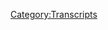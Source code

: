 {{Transcript
    | title         = [[529: February 8, 2021]]
    | caption       = [https://knowledgefight.libsyn.com/529-february-8-2021 Listen to this episode on Libsyn]
    | episodeNumber = [[529: February 8, 2021|529]]
    | length        = 01:26:15
}}

{{MessageBox
    | header     = Warning: Bot Generated Content
    | text       = This transcript was automatically generated by transcription software and likely contains many mistakes and misattributions. Please check the audio for definitive quotes, attribution, and context.
    | image      = N3yvass4myg91.webp
    | imagewidth = 50px
    | id         = warning
}}

{{TranscriptBlock
    | name      = Unknown Speaker
    | timestamp = 00:00:00.000
    | text      = N-N-N-N-N-N-N-Knowledge Fight
}}

{{TranscriptBlock
    | name      = Unknown Speaker
    | timestamp = 00:00:12.960
    | text      = Dan and Jordan, I am sweating.
}}

{{TranscriptBlock
    | name      = Unknown Speaker
    | timestamp = 00:00:19.600
    | text      = Knowledgefight.com, it's time to pray.
}}

{{TranscriptBlock
    | name      = Unknown Speaker
    | timestamp = 00:00:21.399
    | text      = I have great respect for knowledgefight, knowledgefight.
}}

{{TranscriptBlock
    | name      = Unknown Speaker
    | timestamp = 00:00:25.199
    | text      = I'm sick of them posing as if they're the good guys, saying we are the bad guys.
}}

{{TranscriptBlock
    | name      = Unknown Speaker
    | timestamp = 00:00:29.359
    | text      = I love knowledgefight.
}}

{{TranscriptBlock
    | name      = Unknown Speaker
    | timestamp = 00:00:30.920
    | text      = I love knowledgefight.
}}

{{TranscriptBlock
    | name      = Unknown Speaker
    | timestamp = 00:00:32.960
    | text      = Dan and Jordan, knowledgefight.
}}

{{TranscriptBlock
    | name      = Unknown Speaker
    | timestamp = 00:00:35.079
    | text      = Red alert, red alert, red alert.
}}

{{TranscriptBlock
    | name      = Unknown Speaker
    | timestamp = 00:00:36.479
    | text      = Need, need money.
}}

{{TranscriptBlock
    | name      = Unknown Speaker
    | timestamp = 00:00:37.479
    | text      = Red alert, red alert, red alert.
}}

{{TranscriptBlock
    | name      = Unknown Speaker
    | timestamp = 00:00:41.039
    | text      = Andy and Kansas, Andy and...
}}

{{TranscriptBlock
    | name      = Unknown Speaker
    | timestamp = 00:00:44.359
    | text      = Stop it.
}}

{{TranscriptBlock
    | name      = Unknown Speaker
    | timestamp = 00:00:45.640
    | text      = Andy and Kansas, Andy and Kansas.
}}

{{TranscriptBlock
    | name      = Unknown Speaker
    | timestamp = 00:00:48.280
    | text      = It's time to pray.
}}

{{TranscriptBlock
    | name      = Unknown Speaker
    | timestamp = 00:00:49.520
    | text      = Andy and Kansas, you're on the air, thanks for holding.
}}

{{TranscriptBlock
    | name      = Unknown Speaker
    | timestamp = 00:00:53.320
    | text      = Hello Alex, I'm a system caller and I'm a huge fan.
}}

{{TranscriptBlock
    | name      = Unknown Speaker
    | timestamp = 00:00:54.359
    | text      = I love your world.
}}

{{TranscriptBlock
    | name      = Unknown Speaker
    | timestamp = 00:00:55.359
    | text      = Knowledgefight.
}}

{{TranscriptBlock
    | name      = Unknown Speaker
    | timestamp = 00:00:56.359
    | text      = N-N-N-N-N-Knowledge Fight.com.
}}

{{TranscriptBlock
    | name      = Unknown Speaker
    | timestamp = 00:00:57.359
    | text      = I love you.
}}

{{TranscriptBlock
    | name      = Unknown Speaker
    | timestamp = 00:00:58.359
    | text      = I love you.
}}

{{TranscriptBlock
    | name      = Unknown Speaker
    | timestamp = 00:00:59.359
    | text      = Hey everybody!
}}

{{TranscriptBlock
    | name      = Unknown Speaker
    | timestamp = 00:01:00.359
    | text      = Welcome back to Knowledge Right, I'm Dan.
}}

{{TranscriptBlock
    | name      = Unknown Speaker
    | timestamp = 00:01:01.359
    | text      = I'm Jordan!
}}

{{TranscriptBlock
    | name      = Unknown Speaker
    | timestamp = 00:01:02.359
    | text      = We're a couple dudes, I can sit around, drink novelty beverages and talk a little bit about
}}

{{TranscriptBlock
    | name      = Unknown Speaker
    | timestamp = 00:01:05.040
    | text      = Alex Jones.
}}

{{TranscriptBlock
    | name      = Unknown Speaker
    | timestamp = 00:01:06.040
    | text      = Oh indeed we are, Dan.
}}

{{TranscriptBlock
    | name      = Unknown Speaker
    | timestamp = 00:01:07.040
    | text      = Jordan.
}}

{{TranscriptBlock
    | name      = Unknown Speaker
    | timestamp = 00:01:08.040
    | text      = Dan!
}}

{{TranscriptBlock
    | name      = Unknown Speaker
    | timestamp = 00:01:09.040
    | text      = Jordan.
}}

{{TranscriptBlock
    | name      = Unknown Speaker
    | timestamp = 00:01:10.040
    | text      = I have a quick question for you.
}}

{{TranscriptBlock
    | name      = Unknown Speaker
    | timestamp = 00:01:11.040
    | text      = What's up?
}}

{{TranscriptBlock
    | name      = Unknown Speaker
    | timestamp = 00:01:12.040
    | text      = What's your bright spot today?
}}

{{TranscriptBlock
    | name      = Unknown Speaker
    | timestamp = 00:01:13.040
    | text      = My bright spot today, Jordan, is something interesting.
}}

{{TranscriptBlock
    | name      = Unknown Speaker
    | timestamp = 00:01:14.040
    | text      = I learned something.
}}

{{TranscriptBlock
    | name      = Unknown Speaker
    | timestamp = 00:01:15.040
    | text      = Indeed.
}}

{{TranscriptBlock
    | name      = Unknown Speaker
    | timestamp = 00:01:16.040
    | text      = I was unaware of this.
}}

{{TranscriptBlock
    | name      = Unknown Speaker
    | timestamp = 00:01:17.040
    | text      = Is that your first time in a long time learning something?
}}

{{TranscriptBlock
    | name      = Unknown Speaker
    | timestamp = 00:01:18.640
    | text      = I listen to Alex a lot, so yes.
}}

{{TranscriptBlock
    | name      = Unknown Speaker
    | timestamp = 00:01:19.640
    | text      = Yeah, that's what I thought.
}}

{{TranscriptBlock
    | name      = Unknown Speaker
    | timestamp = 00:01:20.640
    | text      = Yeah, I haven't learned shit from that guy.
}}

{{TranscriptBlock
    | name      = Unknown Speaker
    | timestamp = 00:01:23.640
    | text      = I learned something that honestly I had every reason to know before, and I don't know why
}}

{{TranscriptBlock
    | name      = Unknown Speaker
    | timestamp = 00:01:27.640
    | text      = I didn't quite frankly, but as it turns out, I only know when things come to our P.O. box
}}

{{TranscriptBlock
    | name      = Unknown Speaker
    | timestamp = 00:01:35.799
    | text      = because I get an alert from the store.
}}

{{TranscriptBlock
    | name      = Unknown Speaker
    | timestamp = 00:01:38.760
    | text      = Sure.
}}

{{TranscriptBlock
    | name      = Unknown Speaker
    | timestamp = 00:01:39.760
    | text      = Where the box is.
}}

{{TranscriptBlock
    | name      = Unknown Speaker
    | timestamp = 00:01:41.239
    | text      = They don't send you alerts when letters come.
}}

{{TranscriptBlock
    | name      = Unknown Speaker
    | timestamp = 00:01:45.799
    | text      = Oh!
}}

{{TranscriptBlock
    | name      = Unknown Speaker
    | timestamp = 00:01:46.799
    | text      = I didn't know that, and unless the person who's giving you the packages checks the mailbox,
}}

{{TranscriptBlock
    | name      = Unknown Speaker
    | timestamp = 00:01:52.719
    | text      = you'll never know.
}}

{{TranscriptBlock
    | name      = Unknown Speaker
    | timestamp = 00:01:53.879
    | text      = That's not fair!
}}

{{TranscriptBlock
    | name      = Unknown Speaker
    | timestamp = 00:01:54.879
    | text      = No.
}}

{{TranscriptBlock
    | name      = Unknown Speaker
    | timestamp = 00:01:55.879
    | text      = That's not fair!
}}

{{TranscriptBlock
    | name      = Unknown Speaker
    | timestamp = 00:01:56.879
    | text      = I found a bunch of letters in there the last time I went to pick up packages, and also
}}

{{TranscriptBlock
    | name      = Unknown Speaker
    | timestamp = 00:02:03.239
    | text      = we're way behind on zapping up the mailbag, so we'll get around to opening some of that
}}

{{TranscriptBlock
    | name      = Unknown Speaker
    | timestamp = 00:02:09.219
    | text      = up in the near future, but on the last trip I went down there, I got to these letters,
}}

{{TranscriptBlock
    | name      = Unknown Speaker
    | timestamp = 00:02:13.800
    | text      = and I got a particularly amazing letter from someone who I just want to call Dr. Justin.
}}

{{TranscriptBlock
    | name      = Unknown Speaker
    | timestamp = 00:02:19.400
    | text      = That's what I was going to say.
}}

{{TranscriptBlock
    | name      = Unknown Speaker
    | timestamp = 00:02:20.400
    | text      = Dr. Justin to protect everyone's anonymity and their privacy.
}}

{{TranscriptBlock
    | name      = Unknown Speaker
    | timestamp = 00:02:25.400
    | text      = I feel like this letter is delayed because I have no idea when things come into the mailbox,
}}

{{TranscriptBlock
    | name      = Unknown Speaker
    | timestamp = 00:02:32.159
    | text      = but it was just amazing.
}}

{{TranscriptBlock
    | name      = Unknown Speaker
    | timestamp = 00:02:33.159
    | text      = It doesn't get more us than to not know when mail is.
}}

{{TranscriptBlock
    | name      = Unknown Speaker
    | timestamp = 00:02:36.159
    | text      = Just an amazing letter, and I appreciate it so much, it really meant a lot, and has been
}}

{{TranscriptBlock
    | name      = Unknown Speaker
    | timestamp = 00:02:43.080
    | text      = so thank you.
}}

{{TranscriptBlock
    | name      = Unknown Speaker
    | timestamp = 00:02:44.080
    | text      = Yeah, no, just tears, just tears, weeping, just non-stop.
}}

{{TranscriptBlock
    | name      = Unknown Speaker
    | timestamp = 00:02:49.159
    | text      = Thanks for sharing that letter with us, Dr. Justin, and congratulations on your doctor-ness.
}}

{{TranscriptBlock
    | name      = Unknown Speaker
    | timestamp = 00:02:55.240
    | text      = Hell yeah.
}}

{{TranscriptBlock
    | name      = Unknown Speaker
    | timestamp = 00:02:56.240
    | text      = How about you?
}}

{{TranscriptBlock
    | name      = Unknown Speaker
    | timestamp = 00:02:57.639
    | text      = My bright spot, Dan, is I have finally finished my two months long project, and I'm done with
}}

{{TranscriptBlock
    | name      = Unknown Speaker
    | timestamp = 00:03:04.360
    | text      = Taylor Swift.
}}

{{TranscriptBlock
    | name      = Unknown Speaker
    | timestamp = 00:03:05.360
    | text      = Okay.
}}

{{TranscriptBlock
    | name      = Unknown Speaker
    | timestamp = 00:03:06.360
    | text      = For good.
}}

{{TranscriptBlock
    | name      = Unknown Speaker
    | timestamp = 00:03:07.360
    | text      = It's over.
}}

{{TranscriptBlock
    | name      = Unknown Speaker
    | timestamp = 00:03:08.360
    | text      = You've listened to the whole catalog.
}}

{{TranscriptBlock
    | name      = Unknown Speaker
    | timestamp = 00:03:09.360
    | text      = I've listened to every one of her albums, and I'm done.
}}

{{TranscriptBlock
    | name      = Unknown Speaker
    | timestamp = 00:03:12.919
    | text      = I'm pretty proud of myself.
}}

{{TranscriptBlock
    | name      = Unknown Speaker
    | timestamp = 00:03:13.919
    | text      = How do you feel?
}}

{{TranscriptBlock
    | name      = Unknown Speaker
    | timestamp = 00:03:14.919
    | text      = Fine.
}}

{{TranscriptBlock
    | name      = Unknown Speaker
    | timestamp = 00:03:15.919
    | text      = Yeah, I expected that was probably the answer.
}}

{{TranscriptBlock
    | name      = Unknown Speaker
    | timestamp = 00:03:19.639
    | text      = I've intentionally not read anything you've written about Taylor Swift because I don't
}}

{{TranscriptBlock
    | name      = Unknown Speaker
    | timestamp = 00:03:23.120
    | text      = want to get mad at you.
}}

{{TranscriptBlock
    | name      = Unknown Speaker
    | timestamp = 00:03:24.120
    | text      = Of course.
}}

{{TranscriptBlock
    | name      = Unknown Speaker
    | timestamp = 00:03:25.120
    | text      = I've never read just this before.
}}

{{TranscriptBlock
    | name      = Unknown Speaker
    | timestamp = 00:03:26.120
    | text      = I don't want to pick a fight.
}}

{{TranscriptBlock
    | name      = Unknown Speaker
    | timestamp = 00:03:28.599
    | text      = I don't want to be like, look, I love blank space.
}}

{{TranscriptBlock
    | name      = Unknown Speaker
    | timestamp = 00:03:32.759
    | text      = I don't want to talk about it.
}}

{{TranscriptBlock
    | name      = Unknown Speaker
    | timestamp = 00:03:34.000
    | text      = Sure.
}}

{{TranscriptBlock
    | name      = Unknown Speaker
    | timestamp = 00:03:35.000
    | text      = I understand.
}}

{{TranscriptBlock
    | name      = Unknown Speaker
    | timestamp = 00:03:36.000
    | text      = I mean, it's unfair.
}}

{{TranscriptBlock
    | name      = Unknown Speaker
    | timestamp = 00:03:38.319
    | text      = I wasn't trying to pick a fight.
}}

{{TranscriptBlock
    | name      = Unknown Speaker
    | timestamp = 00:03:39.759
    | text      = I was trying to go so far over the top, no one could possibly imagine that I would be
}}

{{TranscriptBlock
    | name      = Unknown Speaker
    | timestamp = 00:03:44.520
    | text      = fighting.
}}

{{TranscriptBlock
    | name      = Unknown Speaker
    | timestamp = 00:03:45.520
    | text      = At a certain point, I insisted that the guy who wrote Bloodsport was the writer of one
}}

{{TranscriptBlock
    | name      = Unknown Speaker
    | timestamp = 00:03:49.919
    | text      = of her songs.
}}

{{TranscriptBlock
    | name      = Unknown Speaker
    | timestamp = 00:03:50.919
    | text      = Do you understand?
}}

{{TranscriptBlock
    | name      = Unknown Speaker
    | timestamp = 00:03:51.919
    | text      = I'm not going for realism here.
}}

{{TranscriptBlock
    | name      = Unknown Speaker
    | timestamp = 00:03:53.080
    | text      = I think the audience wants to know what your next extended exercise in misogyny will be.
}}

{{TranscriptBlock
    | name      = Unknown Speaker
    | timestamp = 00:04:01.479
    | text      = Maybe a bunch of articles about Mariah Carey not being as good as everyone thinks.
}}

{{TranscriptBlock
    | name      = Unknown Speaker
    | timestamp = 00:04:06.879
    | text      = Well, that would just be impossible because Mariah Carey is exactly as good as everyone
}}

{{TranscriptBlock
    | name      = Unknown Speaker
    | timestamp = 00:04:11.919
    | text      = thinks, Dan.
}}

{{TranscriptBlock
    | name      = Unknown Speaker
    | timestamp = 00:04:12.919
    | text      = Maybe the next series could be about Pink.
}}

{{TranscriptBlock
    | name      = Unknown Speaker
    | timestamp = 00:04:17.360
    | text      = Now you're just finding people you're defensive about now.
}}

{{TranscriptBlock
    | name      = Unknown Speaker
    | timestamp = 00:04:20.639
    | text      = I like Mariah Carey.
}}

{{TranscriptBlock
    | name      = Unknown Speaker
    | timestamp = 00:04:22.199
    | text      = Everybody likes Mariah Carey.
}}

{{TranscriptBlock
    | name      = Unknown Speaker
    | timestamp = 00:04:23.540
    | text      = Everybody likes Pink.
}}

{{TranscriptBlock
    | name      = Unknown Speaker
    | timestamp = 00:04:24.540
    | text      = I don't know.
}}

{{TranscriptBlock
    | name      = Unknown Speaker
    | timestamp = 00:04:25.540
    | text      = I've met some Pink haters in my life.
}}

{{TranscriptBlock
    | name      = Unknown Speaker
    | timestamp = 00:04:26.959
    | text      = That's fair.
}}

{{TranscriptBlock
    | name      = Unknown Speaker
    | timestamp = 00:04:27.959
    | text      = Well, congratulations on finishing a project.
}}

{{TranscriptBlock
    | name      = Unknown Speaker
    | timestamp = 00:04:29.920
    | text      = It's over with.
}}

{{TranscriptBlock
    | name      = Unknown Speaker
    | timestamp = 00:04:30.920
    | text      = Yes.
}}

{{TranscriptBlock
    | name      = Unknown Speaker
    | timestamp = 00:04:31.920
    | text      = I'm proud of myself.
}}

{{TranscriptBlock
    | name      = Unknown Speaker
    | timestamp = 00:04:32.920
    | text      = Yes.
}}

{{TranscriptBlock
    | name      = Unknown Speaker
    | timestamp = 00:04:33.920
    | text      = Let's not talk about it again.
}}

{{TranscriptBlock
    | name      = Unknown Speaker
    | timestamp = 00:04:34.920
    | text      = Ever again.
}}

{{TranscriptBlock
    | name      = Unknown Speaker
    | timestamp = 00:04:35.920
    | text      = Jordan, something we are going to talk about is Alex Jones today.
}}

{{TranscriptBlock
    | name      = Unknown Speaker
    | timestamp = 00:04:37.680
    | text      = Oh yeah.
}}

{{TranscriptBlock
    | name      = Unknown Speaker
    | timestamp = 00:04:38.680
    | text      = You're going to be talking about the February 8th, 2021 Blackjack episode.
}}

{{TranscriptBlock
    | name      = Unknown Speaker
    | timestamp = 00:04:41.160
    | text      = No, I'm not even, I didn't even have a chance.
}}

{{TranscriptBlock
    | name      = Unknown Speaker
    | timestamp = 00:04:43.600
    | text      = I was watching your lips move and I was like, boo, and you had already finished.
}}

{{TranscriptBlock
    | name      = Unknown Speaker
    | timestamp = 00:04:48.579
    | text      = When you see a pro like me, everything happens in slow motion.
}}

{{TranscriptBlock
    | name      = Unknown Speaker
    | timestamp = 00:04:53.040
    | text      = So no matter how many times I sit there and think in my head, I know he's about to say
}}

{{TranscriptBlock
    | name      = Unknown Speaker
    | timestamp = 00:04:58.439
    | text      = the date.
}}

{{TranscriptBlock
    | name      = Unknown Speaker
    | timestamp = 00:04:59.439
    | text      = I'm still caught by surprise every time.
}}

{{TranscriptBlock
    | name      = Unknown Speaker
    | timestamp = 00:05:01.920
    | text      = It's also not quite fair because I can just keep talking.
}}

{{TranscriptBlock
    | name      = Unknown Speaker
    | timestamp = 00:05:05.120
    | text      = Yes, that's true.
}}

{{TranscriptBlock
    | name      = Unknown Speaker
    | timestamp = 00:05:06.120
    | text      = I can say 21 Blackjack.
}}

{{TranscriptBlock
    | name      = Unknown Speaker
    | timestamp = 00:05:07.120
    | text      = Yes.
}}

{{TranscriptBlock
    | name      = Unknown Speaker
    | timestamp = 00:05:08.120
    | text      = I can say it as one word almost even.
}}

{{TranscriptBlock
    | name      = Unknown Speaker
    | timestamp = 00:05:11.319
    | text      = You're playing at a disadvantage, but I'm also very good at it.
}}

{{TranscriptBlock
    | name      = Unknown Speaker
    | timestamp = 00:05:14.120
    | text      = Yeah, exactly.
}}

{{TranscriptBlock
    | name      = Unknown Speaker
    | timestamp = 00:05:15.120
    | text      = There's the double whammy.
}}

{{TranscriptBlock
    | name      = Unknown Speaker
    | timestamp = 00:05:16.379
    | text      = This is Monday.
}}

{{TranscriptBlock
    | name      = Unknown Speaker
    | timestamp = 00:05:17.379
    | text      = We're talking about the day after the Super Bowl.
}}

{{TranscriptBlock
    | name      = Unknown Speaker
    | timestamp = 00:05:18.800
    | text      = Right.
}}

{{TranscriptBlock
    | name      = Unknown Speaker
    | timestamp = 00:05:19.800
    | text      = There'll be some thoughts on that.
}}

{{TranscriptBlock
    | name      = Unknown Speaker
    | timestamp = 00:05:20.800
    | text      = I imagine so.
}}

{{TranscriptBlock
    | name      = Unknown Speaker
    | timestamp = 00:05:21.800
    | text      = Oh, Nelly, are there some thoughts on that?
}}

{{TranscriptBlock
    | name      = Unknown Speaker
    | timestamp = 00:05:23.920
    | text      = Oh boy.
}}

{{TranscriptBlock
    | name      = Unknown Speaker
    | timestamp = 00:05:24.920
    | text      = But more importantly, I think there's a big broad push that Alex is engaging in that I
}}

{{TranscriptBlock
    | name      = Unknown Speaker
    | timestamp = 00:05:30.480
    | text      = think will be the direction of his content in the near future.
}}

{{TranscriptBlock
    | name      = Unknown Speaker
    | timestamp = 00:05:35.759
    | text      = And before we get down to business on that episode, Jordan, let's take a moment to say
}}

{{TranscriptBlock
    | name      = Unknown Speaker
    | timestamp = 00:05:38.879
    | text      = thanks to some folks who have signed up and are supporting the show.
}}

{{TranscriptBlock
    | name      = Unknown Speaker
    | timestamp = 00:05:40.879
    | text      = Oh, that's a great idea.
}}

{{TranscriptBlock
    | name      = Unknown Speaker
    | timestamp = 00:05:41.879
    | text      = So first, Commie Wizzo.
}}

{{TranscriptBlock
    | name      = Unknown Speaker
    | timestamp = 00:05:43.160
    | text      = Thank you so much.
}}

{{TranscriptBlock
    | name      = Unknown Speaker
    | timestamp = 00:05:44.160
    | text      = You are now a policy wonk.
}}

{{TranscriptBlock
    | name      = Unknown Speaker
    | timestamp = 00:05:45.160
    | text      = I'm a policy wonk.
}}

{{TranscriptBlock
    | name      = Unknown Speaker
    | timestamp = 00:05:46.160
    | text      = Thank you very much, Commie Wizzo.
}}

{{TranscriptBlock
    | name      = Unknown Speaker
    | timestamp = 00:05:47.519
    | text      = I've never seen The Room.
}}

{{TranscriptBlock
    | name      = Unknown Speaker
    | timestamp = 00:05:49.199
    | text      = That's a, well, he wrote The Mark's Room, I believe.
}}

{{TranscriptBlock
    | name      = Unknown Speaker
    | timestamp = 00:05:51.879
    | text      = Oh yeah, it could be.
}}

{{TranscriptBlock
    | name      = Unknown Speaker
    | timestamp = 00:05:53.879
    | text      = Have you ever, have you ever seen The Room?
}}

{{TranscriptBlock
    | name      = Unknown Speaker
    | timestamp = 00:05:56.399
    | text      = Mm-hmm.
}}

{{TranscriptBlock
    | name      = Unknown Speaker
    | timestamp = 00:05:57.399
    | text      = Yeah, I think everybody but me has.
}}

{{TranscriptBlock
    | name      = Unknown Speaker
    | timestamp = 00:05:59.199
    | text      = It's very funny.
}}

{{TranscriptBlock
    | name      = Unknown Speaker
    | timestamp = 00:06:00.199
    | text      = Yeah, that's why I don't want to see it.
}}

{{TranscriptBlock
    | name      = Unknown Speaker
    | timestamp = 00:06:02.199
    | text      = I understand.
}}

{{TranscriptBlock
    | name      = Unknown Speaker
    | timestamp = 00:06:03.199
    | text      = It'll actually make you sad and you won't like it.
}}

{{TranscriptBlock
    | name      = Unknown Speaker
    | timestamp = 00:06:05.720
    | text      = You will not appreciate it.
}}

{{TranscriptBlock
    | name      = Unknown Speaker
    | timestamp = 00:06:06.879
    | text      = You'll be like, this guy was trying so hard and it's a bad movie.
}}

{{TranscriptBlock
    | name      = Unknown Speaker
    | timestamp = 00:06:10.600
    | text      = I don't know if I will.
}}

{{TranscriptBlock
    | name      = Unknown Speaker
    | timestamp = 00:06:13.079
    | text      = I don't like everything that I've seen surrounding it and so I'm not interested in what germinated
}}

{{TranscriptBlock
    | name      = Unknown Speaker
    | timestamp = 00:06:19.000
    | text      = all of these plants.
}}

{{TranscriptBlock
    | name      = Unknown Speaker
    | timestamp = 00:06:20.139
    | text      = That's fair.
}}

{{TranscriptBlock
    | name      = Unknown Speaker
    | timestamp = 00:06:21.139
    | text      = That's fair.
}}

{{TranscriptBlock
    | name      = Unknown Speaker
    | timestamp = 00:06:22.139
    | text      = Anyway, Lady the Dog runs the simulation.
}}

{{TranscriptBlock
    | name      = Unknown Speaker
    | timestamp = 00:06:26.000
    | text      = Thank you so much.
}}

{{TranscriptBlock
    | name      = Unknown Speaker
    | timestamp = 00:06:27.000
    | text      = You are now a policy wonk.
}}

{{TranscriptBlock
    | name      = Unknown Speaker
    | timestamp = 00:06:28.000
    | text      = I'm a policy wonk.
}}

{{TranscriptBlock
    | name      = Unknown Speaker
    | timestamp = 00:06:29.000
    | text      = Thank you very much, Lady the Dog.
}}

{{TranscriptBlock
    | name      = Unknown Speaker
    | timestamp = 00:06:30.439
    | text      = Thank you.
}}

{{TranscriptBlock
    | name      = Unknown Speaker
    | timestamp = 00:06:31.439
    | text      = Next, Biggles Dictates a Letter.
}}

{{TranscriptBlock
    | name      = Unknown Speaker
    | timestamp = 00:06:33.079
    | text      = Thank you so much.
}}

{{TranscriptBlock
    | name      = Unknown Speaker
    | timestamp = 00:06:34.079
    | text      = You are now a policy wonk.
}}

{{TranscriptBlock
    | name      = Unknown Speaker
    | timestamp = 00:06:35.079
    | text      = I'm a policy wonk.
}}

{{TranscriptBlock
    | name      = Unknown Speaker
    | timestamp = 00:06:36.120
    | text      = Thank you very much, Biggles.
}}

{{TranscriptBlock
    | name      = Unknown Speaker
    | timestamp = 00:06:37.360
    | text      = Thank you.
}}

{{TranscriptBlock
    | name      = Unknown Speaker
    | timestamp = 00:06:38.360
    | text      = Next, Ima Holler Back Girl.
}}

{{TranscriptBlock
    | name      = Unknown Speaker
    | timestamp = 00:06:39.560
    | text      = Thank you so much.
}}

{{TranscriptBlock
    | name      = Unknown Speaker
    | timestamp = 00:06:40.560
    | text      = You are now a policy wonk.
}}

{{TranscriptBlock
    | name      = Unknown Speaker
    | timestamp = 00:06:41.560
    | text      = I'm a policy wonk.
}}

{{TranscriptBlock
    | name      = Unknown Speaker
    | timestamp = 00:06:42.560
    | text      = Thank you very much.
}}

{{TranscriptBlock
    | name      = Unknown Speaker
    | timestamp = 00:06:43.560
    | text      = Don't you write a series about Gwen Stefani being bad.
}}

{{TranscriptBlock
    | name      = Unknown Speaker
    | timestamp = 00:06:46.199
    | text      = I might.
}}

{{TranscriptBlock
    | name      = Unknown Speaker
    | timestamp = 00:06:47.199
    | text      = Actually, she...
}}

{{TranscriptBlock
    | name      = Unknown Speaker
    | timestamp = 00:06:48.199
    | text      = Alright.
}}

{{TranscriptBlock
    | name      = Unknown Speaker
    | timestamp = 00:06:49.199
    | text      = Next, Tomorrow's Warm Flat Seltzer.
}}

{{TranscriptBlock
    | name      = Unknown Speaker
    | timestamp = 00:06:51.160
    | text      = Thank you so much.
}}

{{TranscriptBlock
    | name      = Unknown Speaker
    | timestamp = 00:06:52.160
    | text      = You are now a policy wonk.
}}

{{TranscriptBlock
    | name      = Unknown Speaker
    | timestamp = 00:06:53.160
    | text      = I'm a policy wonk.
}}

{{TranscriptBlock
    | name      = Unknown Speaker
    | timestamp = 00:06:54.160
    | text      = Thank you very much.
}}

{{TranscriptBlock
    | name      = Unknown Speaker
    | timestamp = 00:06:55.160
    | text      = Thank you so much.
}}

{{TranscriptBlock
    | name      = Unknown Speaker
    | timestamp = 00:06:56.160
    | text      = Next, Joined Just to Ask What the Hell Do You Have Against Accountants?
}}

{{TranscriptBlock
    | name      = Unknown Speaker
    | timestamp = 00:06:59.720
    | text      = We're Not All Oogie Boogie Sympathizers.
}}

{{TranscriptBlock
    | name      = Unknown Speaker
    | timestamp = 00:07:01.680
    | text      = Thank you so much.
}}

{{TranscriptBlock
    | name      = Unknown Speaker
    | timestamp = 00:07:02.680
    | text      = You are now a policy wonk.
}}

{{TranscriptBlock
    | name      = Unknown Speaker
    | timestamp = 00:07:03.680
    | text      = I'm a policy wonk.
}}

{{TranscriptBlock
    | name      = Unknown Speaker
    | timestamp = 00:07:04.680
    | text      = Thank you very much.
}}

{{TranscriptBlock
    | name      = Unknown Speaker
    | timestamp = 00:07:05.680
    | text      = I believe that's a question for you, George.
}}

{{TranscriptBlock
    | name      = Unknown Speaker
    | timestamp = 00:07:06.680
    | text      = I didn't know that.
}}

{{TranscriptBlock
    | name      = Unknown Speaker
    | timestamp = 00:07:07.680
    | text      = I'm speaking as a former accountant.
}}

{{TranscriptBlock
    | name      = Unknown Speaker
    | timestamp = 00:07:08.680
    | text      = I don't have anything against accountants.
}}

{{TranscriptBlock
    | name      = Unknown Speaker
    | timestamp = 00:07:10.680
    | text      = I don't have anything against accountants.
}}

{{TranscriptBlock
    | name      = Unknown Speaker
    | timestamp = 00:07:12.279
    | text      = I'm just saying that you can't be both an accountant and a boogie boy.
}}

{{TranscriptBlock
    | name      = Unknown Speaker
    | timestamp = 00:07:16.259
    | text      = I feel like that's right.
}}

{{TranscriptBlock
    | name      = Unknown Speaker
    | timestamp = 00:07:17.480
    | text      = You can be a boogie boarder.
}}

{{TranscriptBlock
    | name      = Unknown Speaker
    | timestamp = 00:07:18.480
    | text      = Well, that's...
}}

{{TranscriptBlock
    | name      = Unknown Speaker
    | timestamp = 00:07:19.480
    | text      = See?
}}

{{TranscriptBlock
    | name      = Unknown Speaker
    | timestamp = 00:07:20.480
    | text      = Of course.
}}

{{TranscriptBlock
    | name      = Unknown Speaker
    | timestamp = 00:07:21.480
    | text      = And you'd be a cool accountant.
}}

{{TranscriptBlock
    | name      = Unknown Speaker
    | timestamp = 00:07:22.480
    | text      = Yeah.
}}

{{TranscriptBlock
    | name      = Unknown Speaker
    | timestamp = 00:07:23.480
    | text      = It might be very cool for an accountant.
}}

{{TranscriptBlock
    | name      = Unknown Speaker
    | timestamp = 00:07:24.480
    | text      = Then finally, I'd like to say thank you to a couple of people who donated on Elevated
}}

{{TranscriptBlock
    | name      = Unknown Speaker
    | timestamp = 00:07:27.639
    | text      = Level.
}}

{{TranscriptBlock
    | name      = Unknown Speaker
    | timestamp = 00:07:28.639
    | text      = I appreciate that very much.
}}

{{TranscriptBlock
    | name      = Unknown Speaker
    | timestamp = 00:07:29.639
    | text      = So, Introskipping Joe.
}}

{{TranscriptBlock
    | name      = Unknown Speaker
    | timestamp = 00:07:30.759
    | text      = Thank you so much.
}}

{{TranscriptBlock
    | name      = Unknown Speaker
    | timestamp = 00:07:31.759
    | text      = You are now a technocrat.
}}

{{TranscriptBlock
    | name      = Unknown Speaker
    | timestamp = 00:07:32.759
    | text      = And Grim Squeaker.
}}

{{TranscriptBlock
    | name      = Unknown Speaker
    | timestamp = 00:07:33.920
    | text      = Thank you so much.
}}

{{TranscriptBlock
    | name      = Unknown Speaker
    | timestamp = 00:07:34.920
    | text      = You are now a technocrat.
}}

{{TranscriptBlock
    | name      = Unknown Speaker
    | timestamp = 00:07:35.920
    | text      = I'm a policy wonk.
}}

{{TranscriptBlock
    | name      = Unknown Speaker
    | timestamp = 00:07:36.920
    | text      = Crikey, mate.
}}

{{TranscriptBlock
    | name      = Unknown Speaker
    | timestamp = 00:07:37.920
    | text      = That's fantastic.
}}

{{TranscriptBlock
    | name      = Unknown Speaker
    | timestamp = 00:07:38.920
    | text      = Have yourself a brew.
}}

{{TranscriptBlock
    | name      = Unknown Speaker
    | timestamp = 00:07:39.920
    | text      = How's your 401k doing, bro?
}}

{{TranscriptBlock
    | name      = Unknown Speaker
    | timestamp = 00:07:41.560
    | text      = We gotta go full tilt boogie on this, Watson, all right?
}}

{{TranscriptBlock
    | name      = Unknown Speaker
    | timestamp = 00:07:44.000
    | text      = Let's just get down to business.
}}

{{TranscriptBlock
    | name      = Unknown Speaker
    | timestamp = 00:07:45.439
    | text      = We ain't making that money off that heroin.
}}

{{TranscriptBlock
    | name      = Unknown Speaker
    | timestamp = 00:07:47.519
    | text      = Why you pimps so good?
}}

{{TranscriptBlock
    | name      = Unknown Speaker
    | timestamp = 00:07:49.439
    | text      = My neck is freakishly large.
}}

{{TranscriptBlock
    | name      = Unknown Speaker
    | timestamp = 00:07:51.079
    | text      = I declare info war on you.
}}

{{TranscriptBlock
    | name      = Unknown Speaker
    | timestamp = 00:07:54.000
    | text      = Ah, yes.
}}

{{TranscriptBlock
    | name      = Unknown Speaker
    | timestamp = 00:07:55.259
    | text      = Thank you so much, Joe, who skips the intro, and Grim Squeaker.
}}

{{TranscriptBlock
    | name      = Unknown Speaker
    | timestamp = 00:07:58.519
    | text      = Yes.
}}

{{TranscriptBlock
    | name      = Unknown Speaker
    | timestamp = 00:07:59.519
    | text      = Thank you very much to the both of you.
}}

{{TranscriptBlock
    | name      = Unknown Speaker
    | timestamp = 00:08:00.519
    | text      = Jordan, did you watch the Super Bowl?
}}

{{TranscriptBlock
    | name      = Unknown Speaker
    | timestamp = 00:08:01.920
    | text      = I did not.
}}

{{TranscriptBlock
    | name      = Unknown Speaker
    | timestamp = 00:08:02.920
    | text      = And I'm grateful for it.
}}

{{TranscriptBlock
    | name      = Unknown Speaker
    | timestamp = 00:08:04.519
    | text      = Mm-hmm.
}}

{{TranscriptBlock
    | name      = Unknown Speaker
    | timestamp = 00:08:05.519
    | text      = Did you?
}}

{{TranscriptBlock
    | name      = Unknown Speaker
    | timestamp = 00:08:06.519
    | text      = I saw some tweets.
}}

{{TranscriptBlock
    | name      = Unknown Speaker
    | timestamp = 00:08:07.519
    | text      = And then, because of this episode, I watched the Halftime Show.
}}

{{TranscriptBlock
    | name      = Unknown Speaker
    | timestamp = 00:08:09.800
    | text      = Oh, yeah.
}}

{{TranscriptBlock
    | name      = Unknown Speaker
    | timestamp = 00:08:10.800
    | text      = And I didn't watch that either.
}}

{{TranscriptBlock
    | name      = Unknown Speaker
    | timestamp = 00:08:12.279
    | text      = Mm-hmm.
}}

{{TranscriptBlock
    | name      = Unknown Speaker
    | timestamp = 00:08:13.279
    | text      = I did not.
}}

{{TranscriptBlock
    | name      = Unknown Speaker
    | timestamp = 00:08:14.279
    | text      = Although, I did hear that Weeknd did stuff off House of Balloons in the fucking...
}}

{{TranscriptBlock
    | name      = Unknown Speaker
    | timestamp = 00:08:18.079
    | text      = What does that mean?
}}

{{TranscriptBlock
    | name      = Unknown Speaker
    | timestamp = 00:08:19.079
    | text      = House of Balloons was his first little EP that came out.
}}

{{TranscriptBlock
    | name      = Unknown Speaker
    | timestamp = 00:08:22.120
    | text      = Oh, probably.
}}

{{TranscriptBlock
    | name      = Unknown Speaker
    | timestamp = 00:08:23.120
    | text      = And it is...
}}

{{TranscriptBlock
    | name      = Unknown Speaker
    | timestamp = 00:08:24.120
    | text      = He had a lot of...
}}

{{TranscriptBlock
    | name      = Unknown Speaker
    | timestamp = 00:08:25.120
    | text      = He did a lot of songs.
}}

{{TranscriptBlock
    | name      = Unknown Speaker
    | timestamp = 00:08:26.120
    | text      = Yeah, yeah, yeah.
}}

{{TranscriptBlock
    | name      = Unknown Speaker
    | timestamp = 00:08:27.120
    | text      = It was...
}}

{{TranscriptBlock
    | name      = Unknown Speaker
    | timestamp = 00:08:28.120
    | text      = Yeah, that one was, like, really dark and just basically about doing coke and fucking
}}

{{TranscriptBlock
    | name      = Unknown Speaker
    | timestamp = 00:08:31.759
    | text      = the whole time.
}}

{{TranscriptBlock
    | name      = Unknown Speaker
    | timestamp = 00:08:32.759
    | text      = Well, there's that song, like, I can't feel my face when I'm with you.
}}

{{TranscriptBlock
    | name      = Unknown Speaker
    | timestamp = 00:08:34.480
    | text      = That was about drugs, right?
}}

{{TranscriptBlock
    | name      = Unknown Speaker
    | timestamp = 00:08:35.480
    | text      = Yeah, yeah, yeah.
}}

{{TranscriptBlock
    | name      = Unknown Speaker
    | timestamp = 00:08:36.480
    | text      = That's all about drugs.
}}

{{TranscriptBlock
    | name      = Unknown Speaker
    | timestamp = 00:08:37.480
    | text      = That's what I thought.
}}

{{TranscriptBlock
    | name      = Unknown Speaker
    | timestamp = 00:08:38.480
    | text      = I don't know that to be true.
}}

{{TranscriptBlock
    | name      = Unknown Speaker
    | timestamp = 00:08:39.480
    | text      = I just think I've heard that somewhere.
}}

{{TranscriptBlock
    | name      = Unknown Speaker
    | timestamp = 00:08:40.480
    | text      = Yeah.
}}

{{TranscriptBlock
    | name      = Unknown Speaker
    | timestamp = 00:08:41.480
    | text      = Yeah, he did that for sure.
}}

{{TranscriptBlock
    | name      = Unknown Speaker
    | timestamp = 00:08:42.480
    | text      = Yeah.
}}

{{TranscriptBlock
    | name      = Unknown Speaker
    | timestamp = 00:08:43.480
    | text      = Cool.
}}

{{TranscriptBlock
    | name      = Unknown Speaker
    | timestamp = 00:08:44.480
    | text      = And then, uh, Starboy, except, like, the chorus of that is...
}}

{{TranscriptBlock
    | name      = Unknown Speaker
    | timestamp = 00:08:47.480
    | text      = Was Daph Monk there?
}}

{{TranscriptBlock
    | name      = Unknown Speaker
    | timestamp = 00:08:48.480
    | text      = No, they were not, and I think some people were mad about that.
}}

{{TranscriptBlock
    | name      = Unknown Speaker
    | timestamp = 00:08:49.799
    | text      = Yeah, well, I would be.
}}

{{TranscriptBlock
    | name      = Unknown Speaker
    | timestamp = 00:08:50.799
    | text      = But the chorus is, I'm a motherfucking Starboy.
}}

{{TranscriptBlock
    | name      = Unknown Speaker
    | timestamp = 00:08:52.679
    | text      = He is a motherfucking Starboy.
}}

{{TranscriptBlock
    | name      = Unknown Speaker
    | timestamp = 00:08:54.840
    | text      = You can't say that in the Superboy.
}}

{{TranscriptBlock
    | name      = Unknown Speaker
    | timestamp = 00:08:56.159
    | text      = Yes, you can.
}}

{{TranscriptBlock
    | name      = Unknown Speaker
    | timestamp = 00:08:57.159
    | text      = Why not?
}}

{{TranscriptBlock
    | name      = Unknown Speaker
    | timestamp = 00:08:58.159
    | text      = So you have to say, I'm a Starboy.
}}

{{TranscriptBlock
    | name      = Unknown Speaker
    | timestamp = 00:09:00.799
    | text      = This sucks.
}}

{{TranscriptBlock
    | name      = Unknown Speaker
    | timestamp = 00:09:01.799
    | text      = Oh, man.
}}

{{TranscriptBlock
    | name      = Unknown Speaker
    | timestamp = 00:09:02.799
    | text      = Uh, I watched that halftime show, and we'll get to that at the end of this episode a little
}}

{{TranscriptBlock
    | name      = Unknown Speaker
    | timestamp = 00:09:07.360
    | text      = bit.
}}

{{TranscriptBlock
    | name      = Unknown Speaker
    | timestamp = 00:09:08.360
    | text      = But the only thing I was thinking was, like, I can't believe that The Weeknd is this big
}}

{{TranscriptBlock
    | name      = Unknown Speaker
    | timestamp = 00:09:12.480
    | text      = of a star.
}}

{{TranscriptBlock
    | name      = Unknown Speaker
    | timestamp = 00:09:13.480
    | text      = Yeah.
}}

{{TranscriptBlock
    | name      = Unknown Speaker
    | timestamp = 00:09:14.480
    | text      = Like, I'm nothing against it.
}}

{{TranscriptBlock
    | name      = Unknown Speaker
    | timestamp = 00:09:15.480
    | text      = He seems like a talented guy.
}}

{{TranscriptBlock
    | name      = Unknown Speaker
    | timestamp = 00:09:16.480
    | text      = He's great.
}}

{{TranscriptBlock
    | name      = Unknown Speaker
    | timestamp = 00:09:17.480
    | text      = But just, like, I'm so disconnected from pop culture that I'm, like, wow.
}}

{{TranscriptBlock
    | name      = Unknown Speaker
    | timestamp = 00:09:21.879
    | text      = There's no surprise guests.
}}

{{TranscriptBlock
    | name      = Unknown Speaker
    | timestamp = 00:09:24.159
    | text      = There's no, like, I remember the days of halftime shows when it's, like, one star is not enough.
}}

{{TranscriptBlock
    | name      = Unknown Speaker
    | timestamp = 00:09:29.080
    | text      = Five people.
}}

{{TranscriptBlock
    | name      = Unknown Speaker
    | timestamp = 00:09:30.080
    | text      = Five different bands.
}}

{{TranscriptBlock
    | name      = Unknown Speaker
    | timestamp = 00:09:31.080
    | text      = Aerosmith's gonna be there.
}}

{{TranscriptBlock
    | name      = Unknown Speaker
    | timestamp = 00:09:32.480
    | text      = Metallica's gonna play a duet with Katy Perry, who gives a fuck.
}}

{{TranscriptBlock
    | name      = Unknown Speaker
    | timestamp = 00:09:35.440
    | text      = In Sync is gonna come out of the floor.
}}

{{TranscriptBlock
    | name      = Unknown Speaker
    | timestamp = 00:09:37.240
    | text      = Exactly.
}}

{{TranscriptBlock
    | name      = Unknown Speaker
    | timestamp = 00:09:38.240
    | text      = And then Nelly's gonna parachute in.
}}

{{TranscriptBlock
    | name      = Unknown Speaker
    | timestamp = 00:09:40.240
    | text      = Shit comes out of the floor at the Super Bowl.
}}

{{TranscriptBlock
    | name      = Unknown Speaker
    | timestamp = 00:09:43.679
    | text      = That's math.
}}

{{TranscriptBlock
    | name      = Unknown Speaker
    | timestamp = 00:09:44.679
    | text      = Yeah.
}}

{{TranscriptBlock
    | name      = Unknown Speaker
    | timestamp = 00:09:45.679
    | text      = And it was just The Weeknd.
}}

{{TranscriptBlock
    | name      = Unknown Speaker
    | timestamp = 00:09:46.679
    | text      = It was a fine performance.
}}

{{TranscriptBlock
    | name      = Unknown Speaker
    | timestamp = 00:09:49.679
    | text      = I didn't like all the songs.
}}

{{TranscriptBlock
    | name      = Unknown Speaker
    | timestamp = 00:09:50.679
    | text      = I think maybe some were a little bit boring, but, hey, I'm not the target demo.
}}

{{TranscriptBlock
    | name      = Unknown Speaker
    | timestamp = 00:09:55.559
    | text      = You didn't write nine different installments of something about it, so you're fine.
}}

{{TranscriptBlock
    | name      = Unknown Speaker
    | timestamp = 00:09:59.960
    | text      = Although, give me time.
}}

{{TranscriptBlock
    | name      = Unknown Speaker
    | timestamp = 00:10:02.639
    | text      = Your turn next, buddy.
}}

{{TranscriptBlock
    | name      = Unknown Speaker
    | timestamp = 00:10:05.600
    | text      = So yeah.
}}

{{TranscriptBlock
    | name      = Unknown Speaker
    | timestamp = 00:10:06.720
    | text      = That's about all I saw.
}}

{{TranscriptBlock
    | name      = Unknown Speaker
    | timestamp = 00:10:07.720
    | text      = I guess I saw a little, like, a couple of, like, choice plays, like at Mahomes Pass where
}}

{{TranscriptBlock
    | name      = Unknown Speaker
    | timestamp = 00:10:12.960
    | text      = he was falling.
}}

{{TranscriptBlock
    | name      = Unknown Speaker
    | timestamp = 00:10:13.960
    | text      = Yeah, yeah, yeah.
}}

{{TranscriptBlock
    | name      = Unknown Speaker
    | timestamp = 00:10:14.960
    | text      = Pretty amazing stuff.
}}

{{TranscriptBlock
    | name      = Unknown Speaker
    | timestamp = 00:10:15.960
    | text      = I don't know, I don't really have any strong feelings about it.
}}

{{TranscriptBlock
    | name      = Unknown Speaker
    | timestamp = 00:10:18.840
    | text      = The game, I guess I'm from Missouri, so I should love the Chiefs.
}}

{{TranscriptBlock
    | name      = Unknown Speaker
    | timestamp = 00:10:23.080
    | text      = I have some friends who really like the Chiefs, so good for them.
}}

{{TranscriptBlock
    | name      = Unknown Speaker
    | timestamp = 00:10:26.080
    | text      = All right.
}}

{{TranscriptBlock
    | name      = Unknown Speaker
    | timestamp = 00:10:27.080
    | text      = Yeah.
}}

{{TranscriptBlock
    | name      = Unknown Speaker
    | timestamp = 00:10:28.080
    | text      = Anyway.
}}

{{TranscriptBlock
    | name      = Unknown Speaker
    | timestamp = 00:10:29.080
    | text      = We start with Alex in an out of context drop.
}}

{{TranscriptBlock
    | name      = Unknown Speaker
    | timestamp = 00:10:35.039
    | text      = That is a rare situation where I'm going to give you a little question ahead of time about
}}

{{TranscriptBlock
    | name      = Unknown Speaker
    | timestamp = 00:10:38.840
    | text      = this out of context drop.
}}

{{TranscriptBlock
    | name      = Unknown Speaker
    | timestamp = 00:10:40.480
    | text      = He's telling somebody to burn in hell, and I'd like you to try and guess who he wants
}}

{{TranscriptBlock
    | name      = Unknown Speaker
    | timestamp = 00:10:45.159
    | text      = to burn in hell.
}}

{{TranscriptBlock
    | name      = Unknown Speaker
    | timestamp = 00:10:46.159
    | text      = All right.
}}

{{TranscriptBlock
    | name      = Unknown Speaker
    | timestamp = 00:10:47.159
    | text      = That is a lot.
}}

{{TranscriptBlock
    | name      = Unknown Speaker
    | timestamp = 00:10:48.159
    | text      = No, you have to guess.
}}

{{TranscriptBlock
    | name      = Unknown Speaker
    | timestamp = 00:10:49.159
    | text      = Oh, before?
}}

{{TranscriptBlock
    | name      = Unknown Speaker
    | timestamp = 00:10:50.159
    | text      = Yes.
}}

{{TranscriptBlock
    | name      = Unknown Speaker
    | timestamp = 00:10:51.159
    | text      = I thought you were going to guess, okay.
}}

{{TranscriptBlock
    | name      = Unknown Speaker
    | timestamp = 00:10:56.600
    | text      = Let's see.
}}

{{TranscriptBlock
    | name      = Unknown Speaker
    | timestamp = 00:10:57.600
    | text      = And this is after the Super Bowl.
}}

{{TranscriptBlock
    | name      = Unknown Speaker
    | timestamp = 00:10:59.360
    | text      = I am going to go with, why not Bill Gates?
}}

{{TranscriptBlock
    | name      = Unknown Speaker
    | timestamp = 00:11:06.000
    | text      = You're going to burn in hell, Springsteen, burn in hell.
}}

{{TranscriptBlock
    | name      = Unknown Speaker
    | timestamp = 00:11:09.720
    | text      = Nope.
}}

{{TranscriptBlock
    | name      = Unknown Speaker
    | timestamp = 00:11:10.720
    | text      = Bruce Springsteen's going to burn in hell.
}}

{{TranscriptBlock
    | name      = Unknown Speaker
    | timestamp = 00:11:11.720
    | text      = Did he just find out that Bruce Springsteen doesn't like the far right?
}}

{{TranscriptBlock
    | name      = Unknown Speaker
    | timestamp = 00:11:15.240
    | text      = Did he just learn that Born in the USA- I was going to say, did he just find out about
}}

{{TranscriptBlock
    | name      = Unknown Speaker
    | timestamp = 00:11:19.320
    | text      = Born in the USA?
}}

{{TranscriptBlock
    | name      = Unknown Speaker
    | timestamp = 00:11:20.320
    | text      = He might have.
}}

{{TranscriptBlock
    | name      = Unknown Speaker
    | timestamp = 00:11:21.320
    | text      = He did not like that commercial.
}}

{{TranscriptBlock
    | name      = Unknown Speaker
    | timestamp = 00:11:22.820
    | text      = Someone explained the song to me, and now I'm mad.
}}

{{TranscriptBlock
    | name      = Unknown Speaker
    | timestamp = 00:11:25.720
    | text      = He resented the commercial, I guess it was a General Motors commercial, where Bruce Springsteen
}}

{{TranscriptBlock
    | name      = Unknown Speaker
    | timestamp = 00:11:33.519
    | text      = was doing some voiceover talking about how there's a church in the middle of Kansas,
}}

{{TranscriptBlock
    | name      = Unknown Speaker
    | timestamp = 00:11:37.919
    | text      = right in the middle of America.
}}

{{TranscriptBlock
    | name      = Unknown Speaker
    | timestamp = 00:11:40.399
    | text      = It's hard to get to the middle, but it's like-
}}

{{TranscriptBlock
    | name      = Unknown Speaker
    | timestamp = 00:11:42.320
    | text      = Oh boy.
}}

{{TranscriptBlock
    | name      = Unknown Speaker
    | timestamp = 00:11:43.320
    | text      = Oh boy.
}}

{{TranscriptBlock
    | name      = Unknown Speaker
    | timestamp = 00:11:44.320
    | text      = That somehow that pissed off Alex to the point where Bruce Springsteen's going to burn in
}}

{{TranscriptBlock
    | name      = Unknown Speaker
    | timestamp = 00:11:47.480
    | text      = hell.
}}

{{TranscriptBlock
    | name      = Unknown Speaker
    | timestamp = 00:11:48.480
    | text      = All right.
}}

{{TranscriptBlock
    | name      = Unknown Speaker
    | timestamp = 00:11:49.480
    | text      = Everybody should burn their Jeeps.
}}

{{TranscriptBlock
    | name      = Unknown Speaker
    | timestamp = 00:11:50.480
    | text      = Okay.
}}

{{TranscriptBlock
    | name      = Unknown Speaker
    | timestamp = 00:11:51.480
    | text      = I'm fine with that.
}}

{{TranscriptBlock
    | name      = Unknown Speaker
    | timestamp = 00:11:52.480
    | text      = Whatever.
}}

{{TranscriptBlock
    | name      = Unknown Speaker
    | timestamp = 00:11:53.480
    | text      = Anyway.
}}

{{TranscriptBlock
    | name      = Unknown Speaker
    | timestamp = 00:11:54.480
    | text      = There's never less carbon in the atmosphere to burn your Jeep.
}}

{{TranscriptBlock
    | name      = Unknown Speaker
    | timestamp = 00:11:57.320
    | text      = But Alex thinks we need all the carbon.
}}

{{TranscriptBlock
    | name      = Unknown Speaker
    | timestamp = 00:11:59.279
    | text      = Oh, that's true.
}}

{{TranscriptBlock
    | name      = Unknown Speaker
    | timestamp = 00:12:00.279
    | text      = So, we start off the show, and Alex is in the exact mode that I like him to be in.
}}

{{TranscriptBlock
    | name      = Unknown Speaker
    | timestamp = 00:12:05.120
    | text      = This is when I know, okay, this show's going to be weird.
}}

{{TranscriptBlock
    | name      = Unknown Speaker
    | timestamp = 00:12:07.720
    | text      = Okay.
}}

{{TranscriptBlock
    | name      = Unknown Speaker
    | timestamp = 00:12:08.720
    | text      = I tend to get up here on air and get really excited and cover a lot of news and still
}}

{{TranscriptBlock
    | name      = Unknown Speaker
    | timestamp = 00:12:15.000
    | text      = kind of not get to all the points I really want to break down, so I'm going to try my
}}

{{TranscriptBlock
    | name      = Unknown Speaker
    | timestamp = 00:12:19.039
    | text      = best here today to just be calm and we'll see how long that lasts and just cover all
}}

{{TranscriptBlock
    | name      = Unknown Speaker
    | timestamp = 00:12:25.000
    | text      = of this, but it is becoming extremely, extremely clear exactly what is going on and what is
}}

{{TranscriptBlock
    | name      = Unknown Speaker
    | timestamp = 00:12:34.080
    | text      = unfolding.
}}

{{TranscriptBlock
    | name      = Unknown Speaker
    | timestamp = 00:12:35.080
    | text      = Now-
}}

{{TranscriptBlock
    | name      = Unknown Speaker
    | timestamp = 00:12:36.080
    | text      = Uh-huh.
}}

{{TranscriptBlock
    | name      = Unknown Speaker
    | timestamp = 00:12:37.080
    | text      = Let me just, I can't do the show right now, I just can't do it, I got to reset, I got
}}

{{TranscriptBlock
    | name      = Unknown Speaker
    | timestamp = 00:12:51.320
    | text      = to go rebroadcast.
}}

{{TranscriptBlock
    | name      = Unknown Speaker
    | timestamp = 00:12:53.320
    | text      = I mean, this is all just too heavy, this is all too insane, this is all too serious, and
}}

{{TranscriptBlock
    | name      = Unknown Speaker
    | timestamp = 00:12:58.200
    | text      = I just need people to know that this is not a game, okay?
}}

{{TranscriptBlock
    | name      = Unknown Speaker
    | timestamp = 00:13:01.600
    | text      = Okay.
}}

{{TranscriptBlock
    | name      = Unknown Speaker
    | timestamp = 00:13:02.600
    | text      = Okay.
}}

{{TranscriptBlock
    | name      = Unknown Speaker
    | timestamp = 00:13:03.600
    | text      = I'm coming out of the gates, a lot of energy, and then within a minute, I can't do this.
}}

{{TranscriptBlock
    | name      = Unknown Speaker
    | timestamp = 00:13:09.600
    | text      = I can't do this.
}}

{{TranscriptBlock
    | name      = Unknown Speaker
    | timestamp = 00:13:10.600
    | text      = Fuck it, ah shit.
}}

{{TranscriptBlock
    | name      = Unknown Speaker
    | timestamp = 00:13:11.600
    | text      = Look, we're going to focus, we're going to calm down, I'm just going to get through this.
}}

{{TranscriptBlock
    | name      = Unknown Speaker
    | timestamp = 00:13:15.240
    | text      = I quit.
}}

{{TranscriptBlock
    | name      = Unknown Speaker
    | timestamp = 00:13:16.240
    | text      = I am not going to be here for any longer, I'm done.
}}

{{TranscriptBlock
    | name      = Unknown Speaker
    | timestamp = 00:13:18.759
    | text      = Fuck this.
}}

{{TranscriptBlock
    | name      = Unknown Speaker
    | timestamp = 00:13:19.759
    | text      = I got to get out of here.
}}

{{TranscriptBlock
    | name      = Unknown Speaker
    | timestamp = 00:13:20.759
    | text      = He doesn't actually go to rebroadcast, but he does play some special reports.
}}

{{TranscriptBlock
    | name      = Unknown Speaker
    | timestamp = 00:13:24.080
    | text      = So funny.
}}

{{TranscriptBlock
    | name      = Unknown Speaker
    | timestamp = 00:13:25.080
    | text      = But not before teasing a little bit of what's coming up on the show.
}}

{{TranscriptBlock
    | name      = Unknown Speaker
    | timestamp = 00:13:27.519
    | text      = Sure.
}}

{{TranscriptBlock
    | name      = Unknown Speaker
    | timestamp = 00:13:28.519
    | text      = And I learned something interesting because of his tease.
}}

{{TranscriptBlock
    | name      = Unknown Speaker
    | timestamp = 00:13:31.000
    | text      = Okay.
}}

{{TranscriptBlock
    | name      = Unknown Speaker
    | timestamp = 00:13:32.000
    | text      = The writer is going to be in studio with us, he's a great author and researcher and knows
}}

{{TranscriptBlock
    | name      = Unknown Speaker
    | timestamp = 00:13:36.039
    | text      = his stuff.
}}

{{TranscriptBlock
    | name      = Unknown Speaker
    | timestamp = 00:13:37.039
    | text      = He's done more deep research on the globalist end game than even I have because-
}}

{{TranscriptBlock
    | name      = Unknown Speaker
    | timestamp = 00:13:43.600
    | text      = Did he make a movie about it?
}}

{{TranscriptBlock
    | name      = Unknown Speaker
    | timestamp = 00:13:44.600
    | text      = I did most of my research 30 years ago, 20 years ago, 10 years ago, because I already
}}

{{TranscriptBlock
    | name      = Unknown Speaker
    | timestamp = 00:13:48.960
    | text      = know their operation, but he studies it going back as well, hundreds of years, but then
}}

{{TranscriptBlock
    | name      = Unknown Speaker
    | timestamp = 00:13:54.200
    | text      = on their current stuff.
}}

{{TranscriptBlock
    | name      = Unknown Speaker
    | timestamp = 00:13:56.360
    | text      = So I kind of use him as a Reader's Digest with his show and the things he does to go
}}

{{TranscriptBlock
    | name      = Unknown Speaker
    | timestamp = 00:14:00.980
    | text      = hear him boil down these books he's reading like every day, new ones, where they're going
}}

{{TranscriptBlock
    | name      = Unknown Speaker
    | timestamp = 00:14:05.320
    | text      = to just tear us apart and put us in camps and brain damage us and sterilize us and they're
}}

{{TranscriptBlock
    | name      = Unknown Speaker
    | timestamp = 00:14:09.620
    | text      = just foaming at the mouth like satanic piranhas.
}}

{{TranscriptBlock
    | name      = Unknown Speaker
    | timestamp = 00:14:12.879
    | text      = It's hard for me to read their stuff, but he does it and then boils it down.
}}

{{TranscriptBlock
    | name      = Unknown Speaker
    | timestamp = 00:14:16.960
    | text      = Alex could have probably just said it's hard for him to read.
}}

{{TranscriptBlock
    | name      = Unknown Speaker
    | timestamp = 00:14:18.980
    | text      = It is hard for me to read is all I heard in that sentence.
}}

{{TranscriptBlock
    | name      = Unknown Speaker
    | timestamp = 00:14:23.279
    | text      = So yeah, apparently Alex doesn't read primary sources anymore, but pretends to pretty extensively
}}

{{TranscriptBlock
    | name      = Unknown Speaker
    | timestamp = 00:14:28.759
    | text      = on air.
}}

{{TranscriptBlock
    | name      = Unknown Speaker
    | timestamp = 00:14:29.759
    | text      = I can't read all this stuff, I just accept Jay Dyer.
}}

{{TranscriptBlock
    | name      = Unknown Speaker
    | timestamp = 00:14:34.639
    | text      = You can't say yesterday I do all my own research and then say today I can't really do any research
}}

{{TranscriptBlock
    | name      = Unknown Speaker
    | timestamp = 00:14:41.759
    | text      = so I just read this guy.
}}

{{TranscriptBlock
    | name      = Unknown Speaker
    | timestamp = 00:14:43.399
    | text      = Yeah.
}}

{{TranscriptBlock
    | name      = Unknown Speaker
    | timestamp = 00:14:44.399
    | text      = That's not fair.
}}

{{TranscriptBlock
    | name      = Unknown Speaker
    | timestamp = 00:14:45.399
    | text      = And then I accept whatever interpretations he apparently has about primary sources that
}}

{{TranscriptBlock
    | name      = Unknown Speaker
    | timestamp = 00:14:51.320
    | text      = he probably didn't read either.
}}

{{TranscriptBlock
    | name      = Unknown Speaker
    | timestamp = 00:14:52.700
    | text      = Are you kidding me?
}}

{{TranscriptBlock
    | name      = Unknown Speaker
    | timestamp = 00:14:53.700
    | text      = This man claims to read a book a day.
}}

{{TranscriptBlock
    | name      = Unknown Speaker
    | timestamp = 00:14:56.080
    | text      = How could I not take everything he says at face value, Dan?
}}

{{TranscriptBlock
    | name      = Unknown Speaker
    | timestamp = 00:14:59.000
    | text      = Certainly.
}}

{{TranscriptBlock
    | name      = Unknown Speaker
    | timestamp = 00:15:00.000
    | text      = Ah!
}}

{{TranscriptBlock
    | name      = Unknown Speaker
    | timestamp = 00:15:01.000
    | text      = So I got excited.
}}

{{TranscriptBlock
    | name      = Unknown Speaker
    | timestamp = 00:15:02.000
    | text      = I'm like, Jay Dyer, alright, I can't wait to assess you.
}}

{{TranscriptBlock
    | name      = Unknown Speaker
    | timestamp = 00:15:05.159
    | text      = I've heard him bit on the show before, he's boring and stupid, but I was like, well, alright,
}}

{{TranscriptBlock
    | name      = Unknown Speaker
    | timestamp = 00:15:09.679
    | text      = I'll get excited for that.
}}

{{TranscriptBlock
    | name      = Unknown Speaker
    | timestamp = 00:15:10.960
    | text      = Alex is in a bad mood.
}}

{{TranscriptBlock
    | name      = Unknown Speaker
    | timestamp = 00:15:12.679
    | text      = He clearly wants to storm off the show.
}}

{{TranscriptBlock
    | name      = Unknown Speaker
    | timestamp = 00:15:14.720
    | text      = Oh yeah.
}}

{{TranscriptBlock
    | name      = Unknown Speaker
    | timestamp = 00:15:15.720
    | text      = He's got this guy coming up that I think I can sink my teeth into and instead Alex just
}}

{{TranscriptBlock
    | name      = Unknown Speaker
    | timestamp = 00:15:20.639
    | text      = like he plays a special report about Marjorie Taylor Greene and like it's this weird, weird
}}

{{TranscriptBlock
    | name      = Unknown Speaker
    | timestamp = 00:15:28.679
    | text      = thing where John Bowne, one of Alex's employees, is trying to make an argument that Marjorie
}}

{{TranscriptBlock
    | name      = Unknown Speaker
    | timestamp = 00:15:34.240
    | text      = Taylor Greene having these committee appointments taken away is somehow a purge of all conservatives.
}}

{{TranscriptBlock
    | name      = Unknown Speaker
    | timestamp = 00:15:42.399
    | text      = Yes.
}}

{{TranscriptBlock
    | name      = Unknown Speaker
    | timestamp = 00:15:43.399
    | text      = And it seems like a dumb argument to make.
}}

{{TranscriptBlock
    | name      = Unknown Speaker
    | timestamp = 00:15:44.799
    | text      = It seems like a bad.
}}

{{TranscriptBlock
    | name      = Unknown Speaker
    | timestamp = 00:15:45.799
    | text      = Oh yeah.
}}

{{TranscriptBlock
    | name      = Unknown Speaker
    | timestamp = 00:15:46.799
    | text      = Because what you're doing is essentially equating whatever you believe in and your rhetoric
}}

{{TranscriptBlock
    | name      = Unknown Speaker
    | timestamp = 00:15:50.299
    | text      = with her and if you believe, if you want to, if you want to make that association you're
}}

{{TranscriptBlock
    | name      = Unknown Speaker
    | timestamp = 00:15:56.559
    | text      = more than welcome to.
}}

{{TranscriptBlock
    | name      = Unknown Speaker
    | timestamp = 00:15:57.559
    | text      = Yeah.
}}

{{TranscriptBlock
    | name      = Unknown Speaker
    | timestamp = 00:15:58.559
    | text      = That's a losing argument.
}}

{{TranscriptBlock
    | name      = Unknown Speaker
    | timestamp = 00:15:59.559
    | text      = It might not work well.
}}

{{TranscriptBlock
    | name      = Unknown Speaker
    | timestamp = 00:16:00.840
    | text      = And then like this argument extends to like what we need to do is we need to get them
}}

{{TranscriptBlock
    | name      = Unknown Speaker
    | timestamp = 00:16:05.320
    | text      = off of their committees.
}}

{{TranscriptBlock
    | name      = Unknown Speaker
    | timestamp = 00:16:06.679
    | text      = Okay.
}}

{{TranscriptBlock
    | name      = Unknown Speaker
    | timestamp = 00:16:07.679
    | text      = And it's like, all right, go try.
}}

{{TranscriptBlock
    | name      = Unknown Speaker
    | timestamp = 00:16:10.000
    | text      = Fine.
}}

{{TranscriptBlock
    | name      = Unknown Speaker
    | timestamp = 00:16:11.000
    | text      = Yeah.
}}

{{TranscriptBlock
    | name      = Unknown Speaker
    | timestamp = 00:16:12.000
    | text      = That's called being politically active.
}}

{{TranscriptBlock
    | name      = Unknown Speaker
    | timestamp = 00:16:13.000
    | text      = If you want to start a petition.
}}

{{TranscriptBlock
    | name      = Unknown Speaker
    | timestamp = 00:16:15.919
    | text      = You can, you can do that.
}}

{{TranscriptBlock
    | name      = Unknown Speaker
    | timestamp = 00:16:17.220
    | text      = You can vote.
}}

{{TranscriptBlock
    | name      = Unknown Speaker
    | timestamp = 00:16:18.220
    | text      = We vote on things.
}}

{{TranscriptBlock
    | name      = Unknown Speaker
    | timestamp = 00:16:19.220
    | text      = Call your legislature.
}}

{{TranscriptBlock
    | name      = Unknown Speaker
    | timestamp = 00:16:20.220
    | text      = Yeah.
}}

{{TranscriptBlock
    | name      = Unknown Speaker
    | timestamp = 00:16:21.220
    | text      = Just go say vote.
}}

{{TranscriptBlock
    | name      = Unknown Speaker
    | timestamp = 00:16:22.220
    | text      = Not hard.
}}

{{TranscriptBlock
    | name      = Unknown Speaker
    | timestamp = 00:16:23.220
    | text      = Yeah.
}}

{{TranscriptBlock
    | name      = Unknown Speaker
    | timestamp = 00:16:24.220
    | text      = This is a dumb video.
}}

{{TranscriptBlock
    | name      = Unknown Speaker
    | timestamp = 00:16:25.220
    | text      = Anyway, I got bored with that.
}}

{{TranscriptBlock
    | name      = Unknown Speaker
    | timestamp = 00:16:26.220
    | text      = What I'm always not bored with is there's some more commercials.
}}

{{TranscriptBlock
    | name      = Unknown Speaker
    | timestamp = 00:16:29.759
    | text      = Okay.
}}

{{TranscriptBlock
    | name      = Unknown Speaker
    | timestamp = 00:16:30.759
    | text      = Uh, last episode we talked about Alex's commercials and it was a big hit and I thought we need
}}

{{TranscriptBlock
    | name      = Unknown Speaker
    | timestamp = 00:16:36.120
    | text      = a little more of a taste of these commercials.
}}

{{TranscriptBlock
    | name      = Unknown Speaker
    | timestamp = 00:16:38.720
    | text      = I have a question cause I have not heard of any really standout commercials, Dan from
}}

{{TranscriptBlock
    | name      = Unknown Speaker
    | timestamp = 00:16:43.919
    | text      = the Superbowl.
}}

{{TranscriptBlock
    | name      = Unknown Speaker
    | timestamp = 00:16:44.919
    | text      = I think we won.
}}

{{TranscriptBlock
    | name      = Unknown Speaker
    | timestamp = 00:16:46.720
    | text      = I think we had the best commercials of a Superbowl Sunday.
}}

{{TranscriptBlock
    | name      = Unknown Speaker
    | timestamp = 00:16:49.919
    | text      = Yeah.
}}

{{TranscriptBlock
    | name      = Unknown Speaker
    | timestamp = 00:16:50.919
    | text      = Yeah.
}}

{{TranscriptBlock
    | name      = Unknown Speaker
    | timestamp = 00:16:51.919
    | text      = I think, um, can't think of whatever, like an advertising publication, but that, that
}}

{{TranscriptBlock
    | name      = Unknown Speaker
    | timestamp = 00:16:56.200
    | text      = I think they would give the crown to Alex.
}}

{{TranscriptBlock
    | name      = Unknown Speaker
    | timestamp = 00:16:58.120
    | text      = I think they would have to.
}}

{{TranscriptBlock
    | name      = Unknown Speaker
    | timestamp = 00:16:59.120
    | text      = Yeah.
}}

{{TranscriptBlock
    | name      = Unknown Speaker
    | timestamp = 00:17:00.120
    | text      = Better than that Oatly commercial.
}}

{{TranscriptBlock
    | name      = Unknown Speaker
    | timestamp = 00:17:01.120
    | text      = Better than the Bruce Springsteen commercial.
}}

{{TranscriptBlock
    | name      = Unknown Speaker
    | timestamp = 00:17:02.120
    | text      = What are you talking about?
}}

{{TranscriptBlock
    | name      = Unknown Speaker
    | timestamp = 00:17:03.120
    | text      = Oh, there's a small town.
}}

{{TranscriptBlock
    | name      = Unknown Speaker
    | timestamp = 00:17:04.720
    | text      = No, look, there's a small town.
}}

{{TranscriptBlock
    | name      = Unknown Speaker
    | timestamp = 00:17:07.119
    | text      = That's how you do the line reading.
}}

{{TranscriptBlock
    | name      = Unknown Speaker
    | timestamp = 00:17:10.319
    | text      = This commercial might take the cake.
}}

{{TranscriptBlock
    | name      = Unknown Speaker
    | timestamp = 00:17:12.440
    | text      = Okay.
}}

{{TranscriptBlock
    | name      = Unknown Speaker
    | timestamp = 00:17:13.440
    | text      = I think it's my favorite.
}}

{{TranscriptBlock
    | name      = Unknown Speaker
    | timestamp = 00:17:14.440
    | text      = All right.
}}

{{TranscriptBlock
    | name      = Unknown Speaker
    | timestamp = 00:17:15.440
    | text      = I have to warn you.
}}

{{TranscriptBlock
    | name      = Unknown Speaker
    | timestamp = 00:17:16.440
    | text      = Teasing it big.
}}

{{TranscriptBlock
    | name      = Unknown Speaker
    | timestamp = 00:17:17.440
    | text      = Jordan, it's four minutes long.
}}

{{TranscriptBlock
    | name      = Unknown Speaker
    | timestamp = 00:17:21.799
    | text      = That's not a commercial.
}}

{{TranscriptBlock
    | name      = Unknown Speaker
    | timestamp = 00:17:23.460
    | text      = This is a special report then.
}}

{{TranscriptBlock
    | name      = Unknown Speaker
    | timestamp = 00:17:25.119
    | text      = It goes all over the place and it is so mopey and it's very, it's a bummer.
}}

{{TranscriptBlock
    | name      = Unknown Speaker
    | timestamp = 00:17:32.200
    | text      = Okay.
}}

{{TranscriptBlock
    | name      = Unknown Speaker
    | timestamp = 00:17:33.200
    | text      = So it was four years ago.
}}

{{TranscriptBlock
    | name      = Unknown Speaker
    | timestamp = 00:17:34.819
    | text      = I was in a custody battle with my ex wife and her lawyers were trying to introduce a
}}

{{TranscriptBlock
    | name      = Unknown Speaker
    | timestamp = 00:17:42.160
    | text      = video of me like 10 years ago and I dressed up like the joker to do an anti Prozac ad.
}}

{{TranscriptBlock
    | name      = Unknown Speaker
    | timestamp = 00:17:51.039
    | text      = I said, Oh, kids take your Prozac.
}}

{{TranscriptBlock
    | name      = Unknown Speaker
    | timestamp = 00:17:52.759
    | text      = You'll see pretty colors and act all crazy because the inserts of the Prozac class of
}}

{{TranscriptBlock
    | name      = Unknown Speaker
    | timestamp = 00:17:59.119
    | text      = drugs, anti-depressants, serotonin reuptake inhibitors admit it increases suicide risk
}}

{{TranscriptBlock
    | name      = Unknown Speaker
    | timestamp = 00:18:06.400
    | text      = and all sorts of the problems.
}}

{{TranscriptBlock
    | name      = Unknown Speaker
    | timestamp = 00:18:08.799
    | text      = And so my lawyer at a hearing that I wasn't even at said, uh, he's playing with joker
}}

{{TranscriptBlock
    | name      = Unknown Speaker
    | timestamp = 00:18:14.240
    | text      = there just like Jack Nicholson isn't really the joker.
}}

{{TranscriptBlock
    | name      = Unknown Speaker
    | timestamp = 00:18:17.119
    | text      = That's not really Alex Jones.
}}

{{TranscriptBlock
    | name      = Unknown Speaker
    | timestamp = 00:18:18.839
    | text      = This was actually a defense of introducing any video of Alex on info wars.
}}

{{TranscriptBlock
    | name      = Unknown Speaker
    | timestamp = 00:18:24.799
    | text      = The lawyer's argument was that he's a performance artist.
}}

{{TranscriptBlock
    | name      = Unknown Speaker
    | timestamp = 00:18:27.000
    | text      = Now he did say that it would be like compare like saying that Jack Nicholson is playing
}}

{{TranscriptBlock
    | name      = Unknown Speaker
    | timestamp = 00:18:32.680
    | text      = the joker.
}}

{{TranscriptBlock
    | name      = Unknown Speaker
    | timestamp = 00:18:33.680
    | text      = Correct.
}}

{{TranscriptBlock
    | name      = Unknown Speaker
    | timestamp = 00:18:34.680
    | text      = But it wasn't just about a specific video that Alex is referencing where he does have
}}

{{TranscriptBlock
    | name      = Unknown Speaker
    | timestamp = 00:18:38.200
    | text      = joker makeup on.
}}

{{TranscriptBlock
    | name      = Unknown Speaker
    | timestamp = 00:18:39.200
    | text      = He's trying to conflate those two things.
}}

{{TranscriptBlock
    | name      = Unknown Speaker
    | timestamp = 00:18:41.839
    | text      = But yeah, I was like, Whoa, this is like the first minute of this commercial.
}}

{{TranscriptBlock
    | name      = Unknown Speaker
    | timestamp = 00:18:46.200
    | text      = I'm really struggling with the commercial aspect of this.
}}

{{TranscriptBlock
    | name      = Unknown Speaker
    | timestamp = 00:18:49.079
    | text      = We'll get to it.
}}

{{TranscriptBlock
    | name      = Unknown Speaker
    | timestamp = 00:18:50.079
    | text      = Many commercials begin with, of course, I was in a custody battle four years ago.
}}

{{TranscriptBlock
    | name      = Unknown Speaker
    | timestamp = 00:18:54.400
    | text      = Four years ago.
}}

{{TranscriptBlock
    | name      = Unknown Speaker
    | timestamp = 00:18:55.400
    | text      = Four years ago.
}}

{{TranscriptBlock
    | name      = Unknown Speaker
    | timestamp = 00:18:56.400
    | text      = I was in a custody battle.
}}

{{TranscriptBlock
    | name      = Unknown Speaker
    | timestamp = 00:18:57.400
    | text      = My lawyer said something weird and uh, so that one wasn't, that one didn't surprise
}}

{{TranscriptBlock
    | name      = Unknown Speaker
    | timestamp = 00:19:00.880
    | text      = me at all.
}}

{{TranscriptBlock
    | name      = Unknown Speaker
    | timestamp = 00:19:01.880
    | text      = Uh, in order for me to not have my kids taken away from me, my lawyer need to make a really,
}}

{{TranscriptBlock
    | name      = Unknown Speaker
    | timestamp = 00:19:07.400
    | text      = uh, really desperate argument to keep my public persona out of court so I wouldn't have to
}}

{{TranscriptBlock
    | name      = Unknown Speaker
    | timestamp = 00:19:14.960
    | text      = answer for why I scream about how my enemies are demons and literal devils and how I'm
}}

{{TranscriptBlock
    | name      = Unknown Speaker
    | timestamp = 00:19:19.519
    | text      = a psychic.
}}

{{TranscriptBlock
    | name      = Unknown Speaker
    | timestamp = 00:19:20.519
    | text      = And I wouldn't have to answer any questions about that because I'm a performance artist,
}}

{{TranscriptBlock
    | name      = Unknown Speaker
    | timestamp = 00:19:23.519
    | text      = but technically I don't want you, my audience to think that because then the sales pitch
}}

{{TranscriptBlock
    | name      = Unknown Speaker
    | timestamp = 00:19:27.839
    | text      = won't work.
}}

{{TranscriptBlock
    | name      = Unknown Speaker
    | timestamp = 00:19:28.839
    | text      = But anyway, have you tried Tom?
}}

{{TranscriptBlock
    | name      = Unknown Speaker
    | timestamp = 00:19:31.240
    | text      = That's a preamble to a great commercial.
}}

{{TranscriptBlock
    | name      = Unknown Speaker
    | timestamp = 00:19:34.279
    | text      = Yes.
}}

{{TranscriptBlock
    | name      = Unknown Speaker
    | timestamp = 00:19:35.279
    | text      = Yeah.
}}

{{TranscriptBlock
    | name      = Unknown Speaker
    | timestamp = 00:19:36.279
    | text      = And I got turned into Jones admits he's a character in court.
}}

{{TranscriptBlock
    | name      = Unknown Speaker
    | timestamp = 00:19:39.359
    | text      = Well, I'm the opposite of a character.
}}

{{TranscriptBlock
    | name      = Unknown Speaker
    | timestamp = 00:19:42.319
    | text      = I am.
}}

{{TranscriptBlock
    | name      = Unknown Speaker
    | timestamp = 00:19:43.319
    | text      = I stand for him, I stand for how I stand.
}}

{{TranscriptBlock
    | name      = Unknown Speaker
    | timestamp = 00:19:45.799
    | text      = I'm the most unscripted person out there.
}}

{{TranscriptBlock
    | name      = Unknown Speaker
    | timestamp = 00:19:49.680
    | text      = That said, when I do research and I'm getting ready to do a video and I'm getting ready
}}

{{TranscriptBlock
    | name      = Unknown Speaker
    | timestamp = 00:19:55.799
    | text      = to break something down, I wouldn't call it performance anxiety.
}}

{{TranscriptBlock
    | name      = Unknown Speaker
    | timestamp = 00:20:02.160
    | text      = Instead of getting butterflies, when I get in front of a crowd, I get really hyper and
}}

{{TranscriptBlock
    | name      = Unknown Speaker
    | timestamp = 00:20:07.559
    | text      = then I have all these ideas and things I want to say.
}}

{{TranscriptBlock
    | name      = Unknown Speaker
    | timestamp = 00:20:09.559
    | text      = So I move really, really fast and sometimes you can lose all the key information and how
}}

{{TranscriptBlock
    | name      = Unknown Speaker
    | timestamp = 00:20:15.279
    | text      = fast I'm moving.
}}

{{TranscriptBlock
    | name      = Unknown Speaker
    | timestamp = 00:20:16.279
    | text      = But if you slowed it all down and search engine, each thing I talked about, it's all huge stuff
}}

{{TranscriptBlock
    | name      = Unknown Speaker
    | timestamp = 00:20:24.680
    | text      = like world government, new world order, eugenics, agenda 21, agenda 2030, the human biological
}}

{{TranscriptBlock
    | name      = Unknown Speaker
    | timestamp = 00:20:32.759
    | text      = diversity assessment, 2002, 1992.
}}

{{TranscriptBlock
    | name      = Unknown Speaker
    | timestamp = 00:20:38.119
    | text      = I mean, all these things open Pandora's boxes, but, but see, I'm already getting excited.
}}

{{TranscriptBlock
    | name      = Unknown Speaker
    | timestamp = 00:20:43.519
    | text      = We are not two minutes in.
}}

{{TranscriptBlock
    | name      = Unknown Speaker
    | timestamp = 00:20:45.960
    | text      = This is not a commercial.
}}

{{TranscriptBlock
    | name      = Unknown Speaker
    | timestamp = 00:20:47.400
    | text      = This is a voicemail on his like ex-wife's phone.
}}

{{TranscriptBlock
    | name      = Unknown Speaker
    | timestamp = 00:20:51.200
    | text      = This is a voicemail.
}}

{{TranscriptBlock
    | name      = Unknown Speaker
    | timestamp = 00:20:53.240
    | text      = This is something that he sent to somebody drunk at like 3 AM.
}}

{{TranscriptBlock
    | name      = Unknown Speaker
    | timestamp = 00:20:57.039
    | text      = Okay.
}}

{{TranscriptBlock
    | name      = Unknown Speaker
    | timestamp = 00:20:58.039
    | text      = Listen, I'm four years ago.
}}

{{TranscriptBlock
    | name      = Unknown Speaker
    | timestamp = 00:20:59.359
    | text      = All right.
}}

{{TranscriptBlock
    | name      = Unknown Speaker
    | timestamp = 00:21:00.359
    | text      = I was in a custody battle.
}}

{{TranscriptBlock
    | name      = Unknown Speaker
    | timestamp = 00:21:01.619
    | text      = First minute is about the custody battle stuff and how I'm real.
}}

{{TranscriptBlock
    | name      = Unknown Speaker
    | timestamp = 00:21:04.319
    | text      = I'm real man.
}}

{{TranscriptBlock
    | name      = Unknown Speaker
    | timestamp = 00:21:05.319
    | text      = 100% real.
}}

{{TranscriptBlock
    | name      = Unknown Speaker
    | timestamp = 00:21:06.319
    | text      = Second minute.
}}

{{TranscriptBlock
    | name      = Unknown Speaker
    | timestamp = 00:21:07.319
    | text      = Sometimes I get real excited and I just yell shit where it's time to deliver information.
}}

{{TranscriptBlock
    | name      = Unknown Speaker
    | timestamp = 00:21:14.279
    | text      = I kind of forget what I'm doing probably because I'm on drugs.
}}

{{TranscriptBlock
    | name      = Unknown Speaker
    | timestamp = 00:21:18.880
    | text      = If you would like to rerecord your message, please begin again at the dial tone.
}}

{{TranscriptBlock
    | name      = Unknown Speaker
    | timestamp = 00:21:23.200
    | text      = Let me, the time I have here, just be really straight with all this.
}}

{{TranscriptBlock
    | name      = Unknown Speaker
    | timestamp = 00:21:28.200
    | text      = A part of me wants to not be able to continue on at this level because my body's exhausted.
}}

{{TranscriptBlock
    | name      = Unknown Speaker
    | timestamp = 00:21:34.559
    | text      = My spirit's not, and I talk about all these incredible things that have happened.
}}

{{TranscriptBlock
    | name      = Unknown Speaker
    | timestamp = 00:21:41.759
    | text      = People can now see that I wasn't exaggerating.
}}

{{TranscriptBlock
    | name      = Unknown Speaker
    | timestamp = 00:21:43.559
    | text      = I wasn't lying.
}}

{{TranscriptBlock
    | name      = Unknown Speaker
    | timestamp = 00:21:44.559
    | text      = We're in a corrupt, psychotic, anti-human world government that wants to bankrupt us
}}

{{TranscriptBlock
    | name      = Unknown Speaker
    | timestamp = 00:21:49.680
    | text      = and make us really poor control our lives.
}}

{{TranscriptBlock
    | name      = Unknown Speaker
    | timestamp = 00:21:51.880
    | text      = Sure.
}}

{{TranscriptBlock
    | name      = Unknown Speaker
    | timestamp = 00:21:52.880
    | text      = And there's this paradox where people say, well, Jones, you've got so much credibility
}}

{{TranscriptBlock
    | name      = Unknown Speaker
    | timestamp = 00:21:56.160
    | text      = now.
}}

{{TranscriptBlock
    | name      = Unknown Speaker
    | timestamp = 00:21:57.160
    | text      = You need to continue on.
}}

{{TranscriptBlock
    | name      = Unknown Speaker
    | timestamp = 00:21:58.160
    | text      = I do want to continue on.
}}

{{TranscriptBlock
    | name      = Unknown Speaker
    | timestamp = 00:22:00.160
    | text      = It's just that I can't continue on because they took all my sponsors, took most of my
}}

{{TranscriptBlock
    | name      = Unknown Speaker
    | timestamp = 00:22:04.119
    | text      = taking away.
}}

{{TranscriptBlock
    | name      = Unknown Speaker
    | timestamp = 00:22:05.640
    | text      = And I've had to rely basically purely on people buying products at mfullwarestore.com.
}}

{{TranscriptBlock
    | name      = Unknown Speaker
    | timestamp = 00:22:11.039
    | text      = So I had a lister today on the Friday show called this.
}}

{{TranscriptBlock
    | name      = Unknown Speaker
    | timestamp = 00:22:14.599
    | text      = That was a great time for a plug.
}}

{{TranscriptBlock
    | name      = Unknown Speaker
    | timestamp = 00:22:15.599
    | text      = I wish you'd do more and expand your network.
}}

{{TranscriptBlock
    | name      = Unknown Speaker
    | timestamp = 00:22:17.599
    | text      = Look, I'm not complaining, but I spent about half my time trying to raise money.
}}

{{TranscriptBlock
    | name      = Unknown Speaker
    | timestamp = 00:22:22.519
    | text      = I'd rather be on air fighting the globalists instead of trying to raise money.
}}

{{TranscriptBlock
    | name      = Unknown Speaker
    | timestamp = 00:22:25.200
    | text      = I don't like coming to you either.
}}

{{TranscriptBlock
    | name      = Unknown Speaker
    | timestamp = 00:22:26.680
    | text      = I'm a proud person at a certain point.
}}

{{TranscriptBlock
    | name      = Unknown Speaker
    | timestamp = 00:22:30.440
    | text      = But look, we're all proud people.
}}

{{TranscriptBlock
    | name      = Unknown Speaker
    | timestamp = 00:22:32.720
    | text      = The point is if you, what is happening in this fight, there's no reason for that.
}}

{{TranscriptBlock
    | name      = Unknown Speaker
    | timestamp = 00:22:36.400
    | text      = Things happen.
}}

{{TranscriptBlock
    | name      = Unknown Speaker
    | timestamp = 00:22:37.400
    | text      = There's no reason for that.
}}

{{TranscriptBlock
    | name      = Unknown Speaker
    | timestamp = 00:22:38.400
    | text      = You have to understand that we're all proud people.
}}

{{TranscriptBlock
    | name      = Unknown Speaker
    | timestamp = 00:22:45.119
    | text      = You can do whatever you want and they've really helped a lot of people.
}}

{{TranscriptBlock
    | name      = Unknown Speaker
    | timestamp = 00:22:50.960
    | text      = They're high quality.
}}

{{TranscriptBlock
    | name      = Unknown Speaker
    | timestamp = 00:22:51.960
    | text      = No matter what the product is, they're all excellent.
}}

{{TranscriptBlock
    | name      = Unknown Speaker
    | timestamp = 00:22:55.720
    | text      = And on top of it, our mission is absolutely clear.
}}

{{TranscriptBlock
    | name      = Unknown Speaker
    | timestamp = 00:22:58.920
    | text      = And so I understand that it's kind of passÃ© now because I was like, okay, Jones told
}}

{{TranscriptBlock
    | name      = Unknown Speaker
    | timestamp = 00:23:06.559
    | text      = us all this.
}}

{{TranscriptBlock
    | name      = Unknown Speaker
    | timestamp = 00:23:07.559
    | text      = It came true.
}}

{{TranscriptBlock
    | name      = Unknown Speaker
    | timestamp = 00:23:08.559
    | text      = Okay.
}}

{{TranscriptBlock
    | name      = Unknown Speaker
    | timestamp = 00:23:09.559
    | text      = Thank you, Jones.
}}

{{TranscriptBlock
    | name      = Unknown Speaker
    | timestamp = 00:23:10.559
    | text      = What do we do?
}}

{{TranscriptBlock
    | name      = Unknown Speaker
    | timestamp = 00:23:11.559
    | text      = Well, we have to continue fighting into the future.
}}

{{TranscriptBlock
    | name      = Unknown Speaker
    | timestamp = 00:23:12.559
    | text      = So it's really up to you whether we stay on air or not.
}}

{{TranscriptBlock
    | name      = Unknown Speaker
    | timestamp = 00:23:14.079
    | text      = It's up to you whether we're able to reach out to new people.
}}

{{TranscriptBlock
    | name      = Unknown Speaker
    | timestamp = 00:23:16.599
    | text      = So I know you already know all this stuff, but think about the new people and then just
}}

{{TranscriptBlock
    | name      = Unknown Speaker
    | timestamp = 00:23:20.000
    | text      = understand how important it is.
}}

{{TranscriptBlock
    | name      = Unknown Speaker
    | timestamp = 00:23:21.619
    | text      = You buy products at m4store.com.
}}

{{TranscriptBlock
    | name      = Unknown Speaker
    | timestamp = 00:23:22.839
    | text      = They're amazing products that make your life better and they fund the M4, a 360 win.
}}

{{TranscriptBlock
    | name      = Unknown Speaker
    | timestamp = 00:23:27.019
    | text      = So think about where we are and what you've done in front of this operation.
}}

{{TranscriptBlock
    | name      = Unknown Speaker
    | timestamp = 00:23:30.359
    | text      = In advertising classes, they could break down how this is an effective call to action.
}}

{{TranscriptBlock
    | name      = Unknown Speaker
    | timestamp = 00:23:40.160
    | text      = Here's what I'm seeing in my mind's eye.
}}

{{TranscriptBlock
    | name      = Unknown Speaker
    | timestamp = 00:23:43.880
    | text      = End of season one of Mad Men, Don Draper is looking at that carousel and he's thinking,
}}

{{TranscriptBlock
    | name      = Unknown Speaker
    | timestamp = 00:23:49.619
    | text      = I'm going to say everything Alex Jones is saying in this one right here.
}}

{{TranscriptBlock
    | name      = Unknown Speaker
    | timestamp = 00:23:53.960
    | text      = Hey, look, I'm not telling you what to do.
}}

{{TranscriptBlock
    | name      = Unknown Speaker
    | timestamp = 00:23:56.299
    | text      = You can not buy a Kodak.
}}

{{TranscriptBlock
    | name      = Unknown Speaker
    | timestamp = 00:23:57.480
    | text      = Look, if you don't want to see these pictures, that's up to you.
}}

{{TranscriptBlock
    | name      = Unknown Speaker
    | timestamp = 00:24:00.240
    | text      = I mean, we all like seeing pictures, but some people don't.
}}

{{TranscriptBlock
    | name      = Unknown Speaker
    | timestamp = 00:24:02.960
    | text      = I mean, that's fine.
}}

{{TranscriptBlock
    | name      = Unknown Speaker
    | timestamp = 00:24:03.960
    | text      = I'm a proud man.
}}

{{TranscriptBlock
    | name      = Unknown Speaker
    | timestamp = 00:24:06.559
    | text      = To a certain point, so many qualifications, so many constant like, listen, you don't have
}}

{{TranscriptBlock
    | name      = Unknown Speaker
    | timestamp = 00:24:14.000
    | text      = to do this.
}}

{{TranscriptBlock
    | name      = Unknown Speaker
    | timestamp = 00:24:15.880
    | text      = I heard that and I thought, who is in charge of quality control?
}}

{{TranscriptBlock
    | name      = Unknown Speaker
    | timestamp = 00:24:24.160
    | text      = I don't know.
}}

{{TranscriptBlock
    | name      = Unknown Speaker
    | timestamp = 00:24:25.240
    | text      = Who's in charge of like any of that could have gone?
}}

{{TranscriptBlock
    | name      = Unknown Speaker
    | timestamp = 00:24:30.519
    | text      = Here's what you could have done.
}}

{{TranscriptBlock
    | name      = Unknown Speaker
    | timestamp = 00:24:31.519
    | text      = Are you so desperate for something to be four minutes long to fit like in a break?
}}

{{TranscriptBlock
    | name      = Unknown Speaker
    | timestamp = 00:24:37.500
    | text      = The only explanation.
}}

{{TranscriptBlock
    | name      = Unknown Speaker
    | timestamp = 00:24:38.500
    | text      = Yeah, because there was a lot of fat in there.
}}

{{TranscriptBlock
    | name      = Unknown Speaker
    | timestamp = 00:24:42.660
    | text      = There was not a lot of substance and you know what you can do?
}}

{{TranscriptBlock
    | name      = Unknown Speaker
    | timestamp = 00:24:47.440
    | text      = You can edit the video.
}}

{{TranscriptBlock
    | name      = Unknown Speaker
    | timestamp = 00:24:49.700
    | text      = None of it at the end relates to what he said at the beginning.
}}

{{TranscriptBlock
    | name      = Unknown Speaker
    | timestamp = 00:24:54.339
    | text      = At no point in time in his call to action, please go buy from Infowars store.
}}

{{TranscriptBlock
    | name      = Unknown Speaker
    | timestamp = 00:24:58.200
    | text      = Do you need the added context of four years ago he was in a custody battle?
}}

{{TranscriptBlock
    | name      = Unknown Speaker
    | timestamp = 00:25:02.319
    | text      = Nor do you need the second minute.
}}

{{TranscriptBlock
    | name      = Unknown Speaker
    | timestamp = 00:25:04.839
    | text      = You don't need any.
}}

{{TranscriptBlock
    | name      = Unknown Speaker
    | timestamp = 00:25:06.559
    | text      = Just cut it out.
}}

{{TranscriptBlock
    | name      = Unknown Speaker
    | timestamp = 00:25:08.559
    | text      = Yeah.
}}

{{TranscriptBlock
    | name      = Unknown Speaker
    | timestamp = 00:25:09.559
    | text      = Cool.
}}

{{TranscriptBlock
    | name      = Unknown Speaker
    | timestamp = 00:25:10.559
    | text      = I think he's having problems with employment.
}}

{{TranscriptBlock
    | name      = Unknown Speaker
    | timestamp = 00:25:13.680
    | text      = I think maybe he does not have the most capable hands on deck.
}}

{{TranscriptBlock
    | name      = Unknown Speaker
    | timestamp = 00:25:17.200
    | text      = I think maybe he has very few hands period.
}}

{{TranscriptBlock
    | name      = Unknown Speaker
    | timestamp = 00:25:20.599
    | text      = So we get in this next clip here.
}}

{{TranscriptBlock
    | name      = Unknown Speaker
    | timestamp = 00:25:23.599
    | text      = We get to Alex getting actually down to business and you know I think that you see him complaining
}}

{{TranscriptBlock
    | name      = Unknown Speaker
    | timestamp = 00:25:29.920
    | text      = about Maxine Waters and Hillary Clinton and straight but we also see what I think is going
}}

{{TranscriptBlock
    | name      = Unknown Speaker
    | timestamp = 00:25:35.640
    | text      = to be the direction moving forward and how Alex is going to try and cope with the end
}}

{{TranscriptBlock
    | name      = Unknown Speaker
    | timestamp = 00:25:41.640
    | text      = of the Trump season I guess and the only way I can express it really is I feel like we're
}}

{{TranscriptBlock
    | name      = Unknown Speaker
    | timestamp = 00:25:48.720
    | text      = back in 2009.
}}

{{TranscriptBlock
    | name      = Unknown Speaker
    | timestamp = 00:25:50.759
    | text      = And they are projecting the union psychology of the shadow onto you period.
}}

{{TranscriptBlock
    | name      = Unknown Speaker
    | timestamp = 00:25:58.160
    | text      = You think Maxine Waters likes her evil ugly ass?
}}

{{TranscriptBlock
    | name      = Unknown Speaker
    | timestamp = 00:26:01.119
    | text      = No.
}}

{{TranscriptBlock
    | name      = Unknown Speaker
    | timestamp = 00:26:02.119
    | text      = What?
}}

{{TranscriptBlock
    | name      = Unknown Speaker
    | timestamp = 00:26:03.119
    | text      = You think Nadler likes his evil ugly ass?
}}

{{TranscriptBlock
    | name      = Unknown Speaker
    | timestamp = 00:26:05.640
    | text      = No.
}}

{{TranscriptBlock
    | name      = Unknown Speaker
    | timestamp = 00:26:06.640
    | text      = You think Hillary likes her evil twisted butt?
}}

{{TranscriptBlock
    | name      = Unknown Speaker
    | timestamp = 00:26:08.839
    | text      = No.
}}

{{TranscriptBlock
    | name      = Unknown Speaker
    | timestamp = 00:26:09.839
    | text      = Maybe?
}}

{{TranscriptBlock
    | name      = Unknown Speaker
    | timestamp = 00:26:10.839
    | text      = But she projects it on you because these people are not retrospective and they cannot look
}}

{{TranscriptBlock
    | name      = Unknown Speaker
    | timestamp = 00:26:14.720
    | text      = within themselves.
}}

{{TranscriptBlock
    | name      = Unknown Speaker
    | timestamp = 00:26:16.039
    | text      = Introspective.
}}

{{TranscriptBlock
    | name      = Unknown Speaker
    | timestamp = 00:26:17.039
    | text      = Wow.
}}

{{TranscriptBlock
    | name      = Unknown Speaker
    | timestamp = 00:26:18.039
    | text      = Alex.
}}

{{TranscriptBlock
    | name      = Unknown Speaker
    | timestamp = 00:26:19.039
    | text      = Knowing thyself is the highest order.
}}

{{TranscriptBlock
    | name      = Unknown Speaker
    | timestamp = 00:26:22.559
    | text      = Alex.
}}

{{TranscriptBlock
    | name      = Unknown Speaker
    | timestamp = 00:26:23.559
    | text      = Then you can know God.
}}

{{TranscriptBlock
    | name      = Unknown Speaker
    | timestamp = 00:26:24.559
    | text      = Alex.
}}

{{TranscriptBlock
    | name      = Unknown Speaker
    | timestamp = 00:26:25.559
    | text      = Once you know yourself.
}}

{{TranscriptBlock
    | name      = Unknown Speaker
    | timestamp = 00:26:26.559
    | text      = Alex.
}}

{{TranscriptBlock
    | name      = Unknown Speaker
    | timestamp = 00:26:27.559
    | text      = But if you don't know yourself you don't know anything.
}}

{{TranscriptBlock
    | name      = Unknown Speaker
    | timestamp = 00:26:30.440
    | text      = Know thyself first.
}}

{{TranscriptBlock
    | name      = Unknown Speaker
    | timestamp = 00:26:34.400
    | text      = These people do not know who they are.
}}

{{TranscriptBlock
    | name      = Unknown Speaker
    | timestamp = 00:26:36.059
    | text      = They don't even know where they came from or where they're going.
}}

{{TranscriptBlock
    | name      = Unknown Speaker
    | timestamp = 00:26:38.440
    | text      = They just want to pull down everything good.
}}

{{TranscriptBlock
    | name      = Unknown Speaker
    | timestamp = 00:26:43.160
    | text      = So just as night follows day and day follows night they are preparing massive false flags
}}

{{TranscriptBlock
    | name      = Unknown Speaker
    | timestamp = 00:26:48.000
    | text      = in this country to blame us and they're going to try to move against us and they're going
}}

{{TranscriptBlock
    | name      = Unknown Speaker
    | timestamp = 00:26:52.279
    | text      = to do it because they never got in trouble for all the things they did before.
}}

{{TranscriptBlock
    | name      = Unknown Speaker
    | timestamp = 00:26:56.079
    | text      = Because the corrupt lawyer run justice department is so full of pedophiles and corrupt people
}}

{{TranscriptBlock
    | name      = Unknown Speaker
    | timestamp = 00:27:00.440
    | text      = they literally existentially want to make a run at the American gun owner and the American
}}

{{TranscriptBlock
    | name      = Unknown Speaker
    | timestamp = 00:27:05.200
    | text      = Christian and they're going to do it.
}}

{{TranscriptBlock
    | name      = Unknown Speaker
    | timestamp = 00:27:07.839
    | text      = There's an overwhelming sense on this episode of feeling like exactly like the narratives
}}

{{TranscriptBlock
    | name      = Unknown Speaker
    | timestamp = 00:27:12.440
    | text      = of 2009.
}}

{{TranscriptBlock
    | name      = Unknown Speaker
    | timestamp = 00:27:13.440
    | text      = Yeah.
}}

{{TranscriptBlock
    | name      = Unknown Speaker
    | timestamp = 00:27:14.440
    | text      = They're coming for your guns.
}}

{{TranscriptBlock
    | name      = Unknown Speaker
    | timestamp = 00:27:15.440
    | text      = Guns.
}}

{{TranscriptBlock
    | name      = Unknown Speaker
    | timestamp = 00:27:16.440
    | text      = They're coming for a false flag to make us look bad.
}}

{{TranscriptBlock
    | name      = Unknown Speaker
    | timestamp = 00:27:18.400
    | text      = Totally.
}}

{{TranscriptBlock
    | name      = Unknown Speaker
    | timestamp = 00:27:19.400
    | text      = It's just it was exhausting on a certain level because it was just like I feel like we've
}}

{{TranscriptBlock
    | name      = Unknown Speaker
    | timestamp = 00:27:25.079
    | text      = been here before.
}}

{{TranscriptBlock
    | name      = Unknown Speaker
    | timestamp = 00:27:26.279
    | text      = Yeah.
}}

{{TranscriptBlock
    | name      = Unknown Speaker
    | timestamp = 00:27:27.279
    | text      = And if you were somebody who was listening to his show like I don't understand how you
}}

{{TranscriptBlock
    | name      = Unknown Speaker
    | timestamp = 00:27:30.400
    | text      = wouldn't be like hey you've played this song before.
}}

{{TranscriptBlock
    | name      = Unknown Speaker
    | timestamp = 00:27:34.920
    | text      = Yeah.
}}

{{TranscriptBlock
    | name      = Unknown Speaker
    | timestamp = 00:27:35.920
    | text      = Yeah.
}}

{{TranscriptBlock
    | name      = Unknown Speaker
    | timestamp = 00:27:36.920
    | text      = Well I mean you know Fox News is going hard on hating immigrants now too so everybody's
}}

{{TranscriptBlock
    | name      = Unknown Speaker
    | timestamp = 00:27:41.920
    | text      = trying to step back and be like remember when we could just be racist for fun?
}}

{{TranscriptBlock
    | name      = Unknown Speaker
    | timestamp = 00:27:45.880
    | text      = Come on guys.
}}

{{TranscriptBlock
    | name      = Unknown Speaker
    | timestamp = 00:27:46.880
    | text      = This is going well.
}}

{{TranscriptBlock
    | name      = Unknown Speaker
    | timestamp = 00:27:47.880
    | text      = Yeah.
}}

{{TranscriptBlock
    | name      = Unknown Speaker
    | timestamp = 00:27:48.880
    | text      = I think that there's a difference with Alex though and that is that he's playing this
}}

{{TranscriptBlock
    | name      = Unknown Speaker
    | timestamp = 00:27:53.119
    | text      = game that he played before with the same intensity before and it didn't come true before.
}}

{{TranscriptBlock
    | name      = Unknown Speaker
    | timestamp = 00:28:00.119
    | text      = True.
}}

{{TranscriptBlock
    | name      = Unknown Speaker
    | timestamp = 00:28:01.400
    | text      = So or what if he just said it did?
}}

{{TranscriptBlock
    | name      = Unknown Speaker
    | timestamp = 00:28:05.599
    | text      = Yeah I guess that is an option.
}}

{{TranscriptBlock
    | name      = Unknown Speaker
    | timestamp = 00:28:08.559
    | text      = So it's going to be psych warfare.
}}

{{TranscriptBlock
    | name      = Unknown Speaker
    | timestamp = 00:28:10.680
    | text      = They're going to false flag.
}}

{{TranscriptBlock
    | name      = Unknown Speaker
    | timestamp = 00:28:12.039
    | text      = Of course.
}}

{{TranscriptBlock
    | name      = Unknown Speaker
    | timestamp = 00:28:13.039
    | text      = We've seen it all.
}}

{{TranscriptBlock
    | name      = Unknown Speaker
    | timestamp = 00:28:14.039
    | text      = The warrior run Justice Department is so full of pedophiles and corrupt people they literally
}}

{{TranscriptBlock
    | name      = Unknown Speaker
    | timestamp = 00:28:18.519
    | text      = existentially want to make a run at the American gun owner and the American Christian and they're
}}

{{TranscriptBlock
    | name      = Unknown Speaker
    | timestamp = 00:28:23.119
    | text      = going to do it but they're going to do it first through psychological operations and
}}

{{TranscriptBlock
    | name      = Unknown Speaker
    | timestamp = 00:28:27.799
    | text      = it's going to be bad.
}}

{{TranscriptBlock
    | name      = Unknown Speaker
    | timestamp = 00:28:29.380
    | text      = It's going to be rough and you better get yourselves ready for it and you better know
}}

{{TranscriptBlock
    | name      = Unknown Speaker
    | timestamp = 00:28:33.660
    | text      = what the different scenarios are that are going to unfold out of this and I'll cover
}}

{{TranscriptBlock
    | name      = Unknown Speaker
    | timestamp = 00:28:37.119
    | text      = it all when we come back.
}}

{{TranscriptBlock
    | name      = Unknown Speaker
    | timestamp = 00:28:39.559
    | text      = Separately.
}}

{{TranscriptBlock
    | name      = Unknown Speaker
    | timestamp = 00:28:41.440
    | text      = We're not going to be on the air unless we have your support plus we've got great products
}}

{{TranscriptBlock
    | name      = Unknown Speaker
    | timestamp = 00:28:44.960
    | text      = that everybody already needs.
}}

{{TranscriptBlock
    | name      = Unknown Speaker
    | timestamp = 00:28:47.400
    | text      = You just did four minutes of a rambling nonsense commercial.
}}

{{TranscriptBlock
    | name      = Unknown Speaker
    | timestamp = 00:28:51.079
    | text      = Sure but I mean that commercial was great.
}}

{{TranscriptBlock
    | name      = Unknown Speaker
    | timestamp = 00:28:53.599
    | text      = Did you hear that?
}}

{{TranscriptBlock
    | name      = Unknown Speaker
    | timestamp = 00:28:54.599
    | text      = That was what 10 seconds tops?
}}

{{TranscriptBlock
    | name      = Unknown Speaker
    | timestamp = 00:28:56.880
    | text      = It goes on from there.
}}

{{TranscriptBlock
    | name      = Unknown Speaker
    | timestamp = 00:28:57.880
    | text      = Oh well there we go.
}}

{{TranscriptBlock
    | name      = Unknown Speaker
    | timestamp = 00:28:58.880
    | text      = Never mind.
}}

{{TranscriptBlock
    | name      = Unknown Speaker
    | timestamp = 00:28:59.880
    | text      = There's a bit I'm not playing for you.
}}

{{TranscriptBlock
    | name      = Unknown Speaker
    | timestamp = 00:29:00.880
    | text      = Damn it.
}}

{{TranscriptBlock
    | name      = Unknown Speaker
    | timestamp = 00:29:01.880
    | text      = Where he talks about winter sun being awesome.
}}

{{TranscriptBlock
    | name      = Unknown Speaker
    | timestamp = 00:29:03.880
    | text      = Okay.
}}

{{TranscriptBlock
    | name      = Unknown Speaker
    | timestamp = 00:29:04.880
    | text      = But yeah I mean like you know you have this false flags are absolutely coming.
}}

{{TranscriptBlock
    | name      = Unknown Speaker
    | timestamp = 00:29:10.759
    | text      = They're all going to take a run at the gun owners and Christians.
}}

{{TranscriptBlock
    | name      = Unknown Speaker
    | timestamp = 00:29:13.319
    | text      = They hate all that is good and you know hey we got good products.
}}

{{TranscriptBlock
    | name      = Unknown Speaker
    | timestamp = 00:29:17.440
    | text      = It's just classic ad pivot business.
}}

{{TranscriptBlock
    | name      = Unknown Speaker
    | timestamp = 00:29:19.640
    | text      = It's just not fair.
}}

{{TranscriptBlock
    | name      = Unknown Speaker
    | timestamp = 00:29:21.519
    | text      = They just shouldn't be allowed to just be like okay these past four years we had a grand
}}

{{TranscriptBlock
    | name      = Unknown Speaker
    | timestamp = 00:29:26.559
    | text      = old time, ran rough shot all over your bullshit, killed a lot of people and destroyed essentially
}}

{{TranscriptBlock
    | name      = Unknown Speaker
    | timestamp = 00:29:31.759
    | text      = anybody's faith in democracy.
}}

{{TranscriptBlock
    | name      = Unknown Speaker
    | timestamp = 00:29:34.079
    | text      = Anyways we're going to go back to just being mad about regular stuff now.
}}

{{TranscriptBlock
    | name      = Unknown Speaker
    | timestamp = 00:29:38.319
    | text      = Is that fine?
}}

{{TranscriptBlock
    | name      = Unknown Speaker
    | timestamp = 00:29:39.319
    | text      = We're just going to do what we did back then.
}}

{{TranscriptBlock
    | name      = Unknown Speaker
    | timestamp = 00:29:41.799
    | text      = You guys seem to like us more back then right?
}}

{{TranscriptBlock
    | name      = Unknown Speaker
    | timestamp = 00:29:44.640
    | text      = We're going to crawl in a little hole.
}}

{{TranscriptBlock
    | name      = Unknown Speaker
    | timestamp = 00:29:48.039
    | text      = The angry tea party type us again.
}}

{{TranscriptBlock
    | name      = Unknown Speaker
    | timestamp = 00:29:50.079
    | text      = Oh I don't like immigrants.
}}

{{TranscriptBlock
    | name      = Unknown Speaker
    | timestamp = 00:29:51.680
    | text      = Hey doesn't everybody like the stakes being lower I guess?
}}

{{TranscriptBlock
    | name      = Unknown Speaker
    | timestamp = 00:29:54.920
    | text      = Well yeah everything has pretend deescalated.
}}

{{TranscriptBlock
    | name      = Unknown Speaker
    | timestamp = 00:29:58.599
    | text      = Like I thought Biden was the devil.
}}

{{TranscriptBlock
    | name      = Unknown Speaker
    | timestamp = 00:30:01.519
    | text      = He was the devil.
}}

{{TranscriptBlock
    | name      = Unknown Speaker
    | timestamp = 00:30:02.880
    | text      = I thought the whole idea of him getting into office was an existential threat to literally
}}

{{TranscriptBlock
    | name      = Unknown Speaker
    | timestamp = 00:30:07.319
    | text      = everybody because he's controlled by China which is controlled by the devil and also
}}

{{TranscriptBlock
    | name      = Unknown Speaker
    | timestamp = 00:30:12.000
    | text      = the devil's controlling a whole bunch of other things.
}}

{{TranscriptBlock
    | name      = Unknown Speaker
    | timestamp = 00:30:14.680
    | text      = But like Alex reveals how he and his staff talk about Biden and it's like you wouldn't
}}

{{TranscriptBlock
    | name      = Unknown Speaker
    | timestamp = 00:30:20.839
    | text      = talk this way if you actually thought he was the devil.
}}

{{TranscriptBlock
    | name      = Unknown Speaker
    | timestamp = 00:30:24.680
    | text      = And so I remember on that same conversation on January 8th with some of my crew, some
}}

{{TranscriptBlock
    | name      = Unknown Speaker
    | timestamp = 00:30:29.960
    | text      = of the managers, they said well don't be too down Alex.
}}

{{TranscriptBlock
    | name      = Unknown Speaker
    | timestamp = 00:30:34.160
    | text      = You know once Trump's out and everybody doesn't think everything's fine we'll have even more
}}

{{TranscriptBlock
    | name      = Unknown Speaker
    | timestamp = 00:30:37.880
    | text      = listeners because people are going to hate Biden.
}}

{{TranscriptBlock
    | name      = Unknown Speaker
    | timestamp = 00:30:40.559
    | text      = And I said you mark my words as soon as that inauguration is over and Biden's sworn in
}}

{{TranscriptBlock
    | name      = Unknown Speaker
    | timestamp = 00:30:45.680
    | text      = up there people are actually going to give up and they're going to actually fall away
}}

{{TranscriptBlock
    | name      = Unknown Speaker
    | timestamp = 00:30:53.640
    | text      = to a great extent.
}}

{{TranscriptBlock
    | name      = Unknown Speaker
    | timestamp = 00:30:54.680
    | text      = That's OK because we've got a bigger number than we had 20 years ago or even 10 years
}}

{{TranscriptBlock
    | name      = Unknown Speaker
    | timestamp = 00:30:58.579
    | text      = ago or even five years ago but all the sunshine patriots aren't winter soldiers they're not
}}

{{TranscriptBlock
    | name      = Unknown Speaker
    | timestamp = 00:31:04.119
    | text      = going to be involved.
}}

{{TranscriptBlock
    | name      = Unknown Speaker
    | timestamp = 00:31:05.680
    | text      = They wanted to be part of the fantasy but it doesn't matter.
}}

{{TranscriptBlock
    | name      = Unknown Speaker
    | timestamp = 00:31:11.839
    | text      = So Alex and his managers have a conversation and the conversation goes along the lines
}}

{{TranscriptBlock
    | name      = Unknown Speaker
    | timestamp = 00:31:16.480
    | text      = of they think it's going to be good for business that Biden's in office and Alex says no people
}}

{{TranscriptBlock
    | name      = Unknown Speaker
    | timestamp = 00:31:21.240
    | text      = are going to lose interest.
}}

{{TranscriptBlock
    | name      = Unknown Speaker
    | timestamp = 00:31:23.220
    | text      = That's the way they're talking about this behind the scenes that's how they're processing
}}

{{TranscriptBlock
    | name      = Unknown Speaker
    | timestamp = 00:31:27.440
    | text      = this.
}}

{{TranscriptBlock
    | name      = Unknown Speaker
    | timestamp = 00:31:28.440
    | text      = Whether or not this is good for business it has nothing to do with their pretend nonsense
}}

{{TranscriptBlock
    | name      = Unknown Speaker
    | timestamp = 00:31:33.960
    | text      = about Biden being the fucking devil.
}}

{{TranscriptBlock
    | name      = Unknown Speaker
    | timestamp = 00:31:36.480
    | text      = All that is performance.
}}

{{TranscriptBlock
    | name      = Unknown Speaker
    | timestamp = 00:31:38.079
    | text      = Anybody who thinks otherwise is I mean deluded.
}}

{{TranscriptBlock
    | name      = Unknown Speaker
    | timestamp = 00:31:43.200
    | text      = Now at the same time there is a real world implication of a lot of this stuff and that's
}}

{{TranscriptBlock
    | name      = Unknown Speaker
    | timestamp = 00:31:47.279
    | text      = where this discussion of how there's false flags coming up where that becomes really
}}

{{TranscriptBlock
    | name      = Unknown Speaker
    | timestamp = 00:31:53.400
    | text      = important and I have some thoughts about that.
}}

{{TranscriptBlock
    | name      = Unknown Speaker
    | timestamp = 00:31:56.559
    | text      = Guaranteed.
}}

{{TranscriptBlock
    | name      = Unknown Speaker
    | timestamp = 00:31:57.559
    | text      = 100 percent confirmed.
}}

{{TranscriptBlock
    | name      = Unknown Speaker
    | timestamp = 00:32:00.220
    | text      = They've done it before.
}}

{{TranscriptBlock
    | name      = Unknown Speaker
    | timestamp = 00:32:01.359
    | text      = They stand to gain from it.
}}

{{TranscriptBlock
    | name      = Unknown Speaker
    | timestamp = 00:32:02.519
    | text      = They have a history of doing it.
}}

{{TranscriptBlock
    | name      = Unknown Speaker
    | timestamp = 00:32:03.900
    | text      = They have the means they have the motive and they are now pre-programming at a level I
}}

{{TranscriptBlock
    | name      = Unknown Speaker
    | timestamp = 00:32:09.119
    | text      = haven't ever seen even before 9-11 even before Oklahoma City even before other events that
}}

{{TranscriptBlock
    | name      = Unknown Speaker
    | timestamp = 00:32:15.119
    | text      = right wingers are going to engage in terror attacks mass shootings bombings everywhere
}}

{{TranscriptBlock
    | name      = Unknown Speaker
    | timestamp = 00:32:21.319
    | text      = and then anyone that's pro-America or anyone that's pro-gun or anyone that's pro-life is
}}

{{TranscriptBlock
    | name      = Unknown Speaker
    | timestamp = 00:32:26.440
    | text      = a terrorist and they're going to try to get the general
}}

{{TranscriptBlock
    | name      = Unknown Speaker
    | timestamp = 00:32:36.200
    | text      = public then in mass the same ones that wear the mask the same ones that do what they're
}}

{{TranscriptBlock
    | name      = Unknown Speaker
    | timestamp = 00:32:41.079
    | text      = told to then literally in a Maoist revolution not work with us not talk to us and actually
}}

{{TranscriptBlock
    | name      = Unknown Speaker
    | timestamp = 00:32:48.720
    | text      = physically attack us and they've already beta tested the whole thing.
}}

{{TranscriptBlock
    | name      = Unknown Speaker
    | timestamp = 00:32:52.680
    | text      = When Alex talks like this generally what you should take away from that is he recognizes
}}

{{TranscriptBlock
    | name      = Unknown Speaker
    | timestamp = 00:32:59.319
    | text      = that he and his entire information economy their information space have made things too
}}

{{TranscriptBlock
    | name      = Unknown Speaker
    | timestamp = 00:33:04.720
    | text      = hot.
}}

{{TranscriptBlock
    | name      = Unknown Speaker
    | timestamp = 00:33:05.720
    | text      = Yep.
}}

{{TranscriptBlock
    | name      = Unknown Speaker
    | timestamp = 00:33:06.720
    | text      = They've got things too hot and stuff's gonna bubble over and they need a preemptive justification
}}

{{TranscriptBlock
    | name      = Unknown Speaker
    | timestamp = 00:33:10.799
    | text      = and narrative for it.
}}

{{TranscriptBlock
    | name      = Unknown Speaker
    | timestamp = 00:33:12.480
    | text      = That is all you need to hear when Alex says I guarantee false flags are coming.
}}

{{TranscriptBlock
    | name      = Unknown Speaker
    | timestamp = 00:33:18.000
    | text      = That means hey Trump has an impeachment trial starting on Tuesday there's probably going
}}

{{TranscriptBlock
    | name      = Unknown Speaker
    | timestamp = 00:33:24.880
    | text      = to be some fucked up shit that ends up happening.
}}

{{TranscriptBlock
    | name      = Unknown Speaker
    | timestamp = 00:33:27.720
    | text      = Our people have been radicalized to the point of no return thinking that he had the election
}}

{{TranscriptBlock
    | name      = Unknown Speaker
    | timestamp = 00:33:34.079
    | text      = stolen from him a narrative that I have been instrumental in pushing and we need to make
}}

{{TranscriptBlock
    | name      = Unknown Speaker
    | timestamp = 00:33:39.000
    | text      = sure that all this is fake if it does happen.
}}

{{TranscriptBlock
    | name      = Unknown Speaker
    | timestamp = 00:33:42.599
    | text      = Yeah.
}}

{{TranscriptBlock
    | name      = Unknown Speaker
    | timestamp = 00:33:43.599
    | text      = It's very sad.
}}

{{TranscriptBlock
    | name      = Unknown Speaker
    | timestamp = 00:33:45.079
    | text      = It's not just sad it's I mean perhaps not legally criminal but at the very least morally
}}

{{TranscriptBlock
    | name      = Unknown Speaker
    | timestamp = 00:33:52.200
    | text      = debased.
}}

{{TranscriptBlock
    | name      = Unknown Speaker
    | timestamp = 00:33:53.200
    | text      = Yes.
}}

{{TranscriptBlock
    | name      = Unknown Speaker
    | timestamp = 00:33:54.200
    | text      = Yeah.
}}

{{TranscriptBlock
    | name      = Unknown Speaker
    | timestamp = 00:33:55.200
    | text      = I would say so.
}}

{{TranscriptBlock
    | name      = Unknown Speaker
    | timestamp = 00:33:56.200
    | text      = And it's woefully transparent too.
}}

{{TranscriptBlock
    | name      = Unknown Speaker
    | timestamp = 00:33:58.599
    | text      = When you watch enough of him and you see these behavioral patterns it just becomes really
}}

{{TranscriptBlock
    | name      = Unknown Speaker
    | timestamp = 00:34:03.640
    | text      = obvious that I'm not saying that like Stuart Rhodes called him and said I know someone's
}}

{{TranscriptBlock
    | name      = Unknown Speaker
    | timestamp = 00:34:07.720
    | text      = gonna do something.
}}

{{TranscriptBlock
    | name      = Unknown Speaker
    | timestamp = 00:34:08.719
    | text      = No no no yeah.
}}

{{TranscriptBlock
    | name      = Unknown Speaker
    | timestamp = 00:34:09.719
    | text      = That would be conspiratorial and very irresponsible to suggest.
}}

{{TranscriptBlock
    | name      = Unknown Speaker
    | timestamp = 00:34:14.159
    | text      = But I think that Alex knows well enough to read you know the signs that are out there.
}}

{{TranscriptBlock
    | name      = Unknown Speaker
    | timestamp = 00:34:18.960
    | text      = I would suggest that it's more just chatter.
}}

{{TranscriptBlock
    | name      = Unknown Speaker
    | timestamp = 00:34:21.199
    | text      = Alex is Alex is plugged into enough chatter where you're like a lot of this is too hot
}}

{{TranscriptBlock
    | name      = Unknown Speaker
    | timestamp = 00:34:26.679
    | text      = I can see you somebody out there doing something.
}}

{{TranscriptBlock
    | name      = Unknown Speaker
    | timestamp = 00:34:28.519
    | text      = He claims he reads the comments on Info Wars.
}}

{{TranscriptBlock
    | name      = Unknown Speaker
    | timestamp = 00:34:30.599
    | text      = Yeah exactly.
}}

{{TranscriptBlock
    | name      = Unknown Speaker
    | timestamp = 00:34:31.599
    | text      = So that should be some indication of the public temperature.
}}

{{TranscriptBlock
    | name      = Unknown Speaker
    | timestamp = 00:34:34.119
    | text      = Some people are talking.
}}

{{TranscriptBlock
    | name      = Unknown Speaker
    | timestamp = 00:34:35.119
    | text      = Yeah yeah exactly.
}}

{{TranscriptBlock
    | name      = Unknown Speaker
    | timestamp = 00:34:36.119
    | text      = If he even does that.
}}

{{TranscriptBlock
    | name      = Unknown Speaker
    | timestamp = 00:34:37.119
    | text      = Right.
}}

{{TranscriptBlock
    | name      = Unknown Speaker
    | timestamp = 00:34:38.119
    | text      = But even if you don't like you don't even need to go that far to say chatter you could
}}

{{TranscriptBlock
    | name      = Unknown Speaker
    | timestamp = 00:34:40.659
    | text      = just say like look at the scenario look at the world look at what's happening.
}}

{{TranscriptBlock
    | name      = Unknown Speaker
    | timestamp = 00:34:45.320
    | text      = Look at what just happened a few weeks ago.
}}

{{TranscriptBlock
    | name      = Unknown Speaker
    | timestamp = 00:34:47.800
    | text      = Sure.
}}

{{TranscriptBlock
    | name      = Unknown Speaker
    | timestamp = 00:34:48.800
    | text      = Yeah.
}}

{{TranscriptBlock
    | name      = Unknown Speaker
    | timestamp = 00:34:49.800
    | text      = There was a bombing on Christmas morning.
}}

{{TranscriptBlock
    | name      = Unknown Speaker
    | timestamp = 00:34:50.800
    | text      = Yeah.
}}

{{TranscriptBlock
    | name      = Unknown Speaker
    | timestamp = 00:34:51.800
    | text      = Yeah.
}}

{{TranscriptBlock
    | name      = Unknown Speaker
    | timestamp = 00:34:52.800
    | text      = Yeah.
}}

{{TranscriptBlock
    | name      = Unknown Speaker
    | timestamp = 00:34:53.800
    | text      = Oh yeah.
}}

{{TranscriptBlock
    | name      = Unknown Speaker
    | timestamp = 00:34:54.800
    | text      = Anyway I think that that is what's going on and that is the big push that I was talking
}}

{{TranscriptBlock
    | name      = Unknown Speaker
    | timestamp = 00:35:00.519
    | text      = about being like what Alex's content and his stuff is going to be moving forward.
}}

{{TranscriptBlock
    | name      = Unknown Speaker
    | timestamp = 00:35:05.719
    | text      = It's going to be a lot of that like return to 2009 and then really really stress that
}}

{{TranscriptBlock
    | name      = Unknown Speaker
    | timestamp = 00:35:12.400
    | text      = there's a fault there's false flags coming and that's just to do preemptive damage control
}}

{{TranscriptBlock
    | name      = Unknown Speaker
    | timestamp = 00:35:18.079
    | text      = for people in those pro-Trump communities should anyone take violent action.
}}

{{TranscriptBlock
    | name      = Unknown Speaker
    | timestamp = 00:35:24.519
    | text      = Absolutely.
}}

{{TranscriptBlock
    | name      = Unknown Speaker
    | timestamp = 00:35:25.519
    | text      = So all the other moves in the past that the globalist have made all just leading up to
}}

{{TranscriptBlock
    | name      = Unknown Speaker
    | timestamp = 00:35:31.599
    | text      = this move.
}}

{{TranscriptBlock
    | name      = Unknown Speaker
    | timestamp = 00:35:32.880
    | text      = This move right now.
}}

{{TranscriptBlock
    | name      = Unknown Speaker
    | timestamp = 00:35:34.219
    | text      = This one.
}}

{{TranscriptBlock
    | name      = Unknown Speaker
    | timestamp = 00:35:35.219
    | text      = This is a false flag that will lead to the civil war that will lead to dominoes.
}}

{{TranscriptBlock
    | name      = Unknown Speaker
    | timestamp = 00:35:38.880
    | text      = I have a quick question before we go any further.
}}

{{TranscriptBlock
    | name      = Unknown Speaker
    | timestamp = 00:35:41.659
    | text      = What happened to Plan B?
}}

{{TranscriptBlock
    | name      = Unknown Speaker
    | timestamp = 00:35:43.000
    | text      = He didn't say that.
}}

{{TranscriptBlock
    | name      = Unknown Speaker
    | timestamp = 00:35:44.800
    | text      = Oh.
}}

{{TranscriptBlock
    | name      = Unknown Speaker
    | timestamp = 00:35:45.800
    | text      = And Harrison Smith doesn't work at influence.
}}

{{TranscriptBlock
    | name      = Unknown Speaker
    | timestamp = 00:35:47.679
    | text      = Well shit.
}}

{{TranscriptBlock
    | name      = Unknown Speaker
    | timestamp = 00:35:48.679
    | text      = In case you don't realize it they're making their big move all the other moves were probes
}}

{{TranscriptBlock
    | name      = Unknown Speaker
    | timestamp = 00:35:53.960
    | text      = all the other moves were tests all the other moves were just beta.
}}

{{TranscriptBlock
    | name      = Unknown Speaker
    | timestamp = 00:35:58.900
    | text      = This is the main assault.
}}

{{TranscriptBlock
    | name      = Unknown Speaker
    | timestamp = 00:36:01.599
    | text      = They're going to blow up federal buildings they're going to shoot up colleges churches
}}

{{TranscriptBlock
    | name      = Unknown Speaker
    | timestamp = 00:36:04.400
    | text      = schools malls.
}}

{{TranscriptBlock
    | name      = Unknown Speaker
    | timestamp = 00:36:05.400
    | text      = Then why didn't you tell us that all the other ones.
}}

{{TranscriptBlock
    | name      = Unknown Speaker
    | timestamp = 00:36:06.400
    | text      = They're going to dump chemical weapons in lakes in reservoirs they're just going to
}}

{{TranscriptBlock
    | name      = Unknown Speaker
    | timestamp = 00:36:10.760
    | text      = be terror attack on terror attack as the globalist chai combat combine takes America down and
}}

{{TranscriptBlock
    | name      = Unknown Speaker
    | timestamp = 00:36:16.239
    | text      = causes a civil war.
}}

{{TranscriptBlock
    | name      = Unknown Speaker
    | timestamp = 00:36:17.840
    | text      = Yeah so all the other everything was prelude.
}}

{{TranscriptBlock
    | name      = Unknown Speaker
    | timestamp = 00:36:20.800
    | text      = All of the other ones all of the ones that I have screamed at you for 25 years being
}}

{{TranscriptBlock
    | name      = Unknown Speaker
    | timestamp = 00:36:27.400
    | text      = the most important ones that have ever happened it turns out all of them were just probes?
}}

{{TranscriptBlock
    | name      = Unknown Speaker
    | timestamp = 00:36:33.960
    | text      = Yeah.
}}

{{TranscriptBlock
    | name      = Unknown Speaker
    | timestamp = 00:36:34.960
    | text      = Alright.
}}

{{TranscriptBlock
    | name      = Unknown Speaker
    | timestamp = 00:36:35.960
    | text      = Curious Minds might ask is it possible that you're wrong this time too?
}}

{{TranscriptBlock
    | name      = Unknown Speaker
    | timestamp = 00:36:40.639
    | text      = No no no no he's only been wrong every time for 25 years.
}}

{{TranscriptBlock
    | name      = Unknown Speaker
    | timestamp = 00:36:45.280
    | text      = Is it possible that you have a currency bias that you think whatever is happening now is
}}

{{TranscriptBlock
    | name      = Unknown Speaker
    | timestamp = 00:36:50.239
    | text      = literally the most important thing?
}}

{{TranscriptBlock
    | name      = Unknown Speaker
    | timestamp = 00:36:52.400
    | text      = Could be.
}}

{{TranscriptBlock
    | name      = Unknown Speaker
    | timestamp = 00:36:53.400
    | text      = So the dominoes Jordan are essentially false flag tips over right?
}}

{{TranscriptBlock
    | name      = Unknown Speaker
    | timestamp = 00:36:59.960
    | text      = Sure.
}}

{{TranscriptBlock
    | name      = Unknown Speaker
    | timestamp = 00:37:00.960
    | text      = And then it goes off and then it's used to make patriots and right wingers look bad so
}}

{{TranscriptBlock
    | name      = Unknown Speaker
    | timestamp = 00:37:05.960
    | text      = the public turns against them.
}}

{{TranscriptBlock
    | name      = Unknown Speaker
    | timestamp = 00:37:07.920
    | text      = Do we need help with that?
}}

{{TranscriptBlock
    | name      = Unknown Speaker
    | timestamp = 00:37:09.440
    | text      = Seems redundant after the storming of the Capitol.
}}

{{TranscriptBlock
    | name      = Unknown Speaker
    | timestamp = 00:37:11.079
    | text      = I think we already did it.
}}

{{TranscriptBlock
    | name      = Unknown Speaker
    | timestamp = 00:37:13.760
    | text      = So that goes down and then there's a civil war but the civil war is only to like collapse
}}

{{TranscriptBlock
    | name      = Unknown Speaker
    | timestamp = 00:37:20.079
    | text      = the United States.
}}

{{TranscriptBlock
    | name      = Unknown Speaker
    | timestamp = 00:37:21.599
    | text      = Sure.
}}

{{TranscriptBlock
    | name      = Unknown Speaker
    | timestamp = 00:37:22.599
    | text      = And then death camps.
}}

{{TranscriptBlock
    | name      = Unknown Speaker
    | timestamp = 00:37:23.599
    | text      = Okay.
}}

{{TranscriptBlock
    | name      = Unknown Speaker
    | timestamp = 00:37:24.599
    | text      = This is all meant to trigger the civil war that's the goal so the false flag triggers
}}

{{TranscriptBlock
    | name      = Unknown Speaker
    | timestamp = 00:37:30.000
    | text      = the war on American patriots that triggers the civil war and the breakup of the country
}}

{{TranscriptBlock
    | name      = Unknown Speaker
    | timestamp = 00:37:34.079
    | text      = and the end of the dollar which they plan to have done in a year.
}}

{{TranscriptBlock
    | name      = Unknown Speaker
    | timestamp = 00:37:37.039
    | text      = And Biden's the symbol of the dying old America who will carry it out he will then step down
}}

{{TranscriptBlock
    | name      = Unknown Speaker
    | timestamp = 00:37:41.780
    | text      = once America collapses.
}}

{{TranscriptBlock
    | name      = Unknown Speaker
    | timestamp = 00:37:43.000
    | text      = We're about one year out from the end of the country completely.
}}

{{TranscriptBlock
    | name      = Unknown Speaker
    | timestamp = 00:37:45.800
    | text      = Well that seems unfair.
}}

{{TranscriptBlock
    | name      = Unknown Speaker
    | timestamp = 00:37:47.440
    | text      = We're a year away from death camps.
}}

{{TranscriptBlock
    | name      = Unknown Speaker
    | timestamp = 00:37:50.019
    | text      = You just get to step down after you've destroyed the country there's no like fanfare he's just
}}

{{TranscriptBlock
    | name      = Unknown Speaker
    | timestamp = 00:37:55.320
    | text      = like I'm out of here guys.
}}

{{TranscriptBlock
    | name      = Unknown Speaker
    | timestamp = 00:37:57.039
    | text      = I mean I'm sure it wouldn't be you know the smoothest exit.
}}

{{TranscriptBlock
    | name      = Unknown Speaker
    | timestamp = 00:38:02.440
    | text      = Listen folks I got a cabin I'm gonna get out of here.
}}

{{TranscriptBlock
    | name      = Unknown Speaker
    | timestamp = 00:38:04.840
    | text      = I gotta go.
}}

{{TranscriptBlock
    | name      = Unknown Speaker
    | timestamp = 00:38:05.840
    | text      = I gotta go.
}}

{{TranscriptBlock
    | name      = Unknown Speaker
    | timestamp = 00:38:06.840
    | text      = This place is a shithole by the way.
}}

{{TranscriptBlock
    | name      = Unknown Speaker
    | timestamp = 00:38:07.840
    | text      = Um yeah I think this is nonsensical and it's also deeply irresponsible to tell your already
}}

{{TranscriptBlock
    | name      = Unknown Speaker
    | timestamp = 00:38:13.260
    | text      = terrified and paranoid and gullible ass audience that you're a year away from death camps because
}}

{{TranscriptBlock
    | name      = Unknown Speaker
    | timestamp = 00:38:19.019
    | text      = of fucking Joe Biden.
}}

{{TranscriptBlock
    | name      = Unknown Speaker
    | timestamp = 00:38:21.199
    | text      = Why in God's name would somebody bother with a false flag whenever you just said that you're
}}

{{TranscriptBlock
    | name      = Unknown Speaker
    | timestamp = 00:38:28.280
    | text      = a year away from death camps so you should be out and out being like we gotta terrorize
}}

{{TranscriptBlock
    | name      = Unknown Speaker
    | timestamp = 00:38:34.539
    | text      = these people otherwise we're gonna be in a death camp.
}}

{{TranscriptBlock
    | name      = Unknown Speaker
    | timestamp = 00:38:37.599
    | text      = I mean yeah it's you know terrorist edging mixed with terrorist pre-rationalization and
}}

{{TranscriptBlock
    | name      = Unknown Speaker
    | timestamp = 00:38:46.159
    | text      = denial.
}}

{{TranscriptBlock
    | name      = Unknown Speaker
    | timestamp = 00:38:47.159
    | text      = Absolutely.
}}

{{TranscriptBlock
    | name      = Unknown Speaker
    | timestamp = 00:38:48.159
    | text      = But there's other folks in the past who have had death camps and Alex is a scholar on the
}}

{{TranscriptBlock
    | name      = Unknown Speaker
    | timestamp = 00:38:54.400
    | text      = matters.
}}

{{TranscriptBlock
    | name      = Unknown Speaker
    | timestamp = 00:38:55.400
    | text      = I disagree.
}}

{{TranscriptBlock
    | name      = Unknown Speaker
    | timestamp = 00:38:56.400
    | text      = Hitler got into power in 1933 he wasn't sending people to death camps until 1942.
}}

{{TranscriptBlock
    | name      = Unknown Speaker
    | timestamp = 00:39:04.920
    | text      = Oh.
}}

{{TranscriptBlock
    | name      = Unknown Speaker
    | timestamp = 00:39:05.920
    | text      = He was sending people to prison.
}}

{{TranscriptBlock
    | name      = Unknown Speaker
    | timestamp = 00:39:07.920
    | text      = Oh wow.
}}

{{TranscriptBlock
    | name      = Unknown Speaker
    | timestamp = 00:39:08.920
    | text      = First he took the job.
}}

{{TranscriptBlock
    | name      = Unknown Speaker
    | timestamp = 00:39:09.920
    | text      = Holy shit.
}}

{{TranscriptBlock
    | name      = Unknown Speaker
    | timestamp = 00:39:10.920
    | text      = He wouldn't let them have businesses put them in ghettos but that's how this works.
}}

{{TranscriptBlock
    | name      = Unknown Speaker
    | timestamp = 00:39:16.440
    | text      = So Alex doesn't know anything about Hitler's rise to power as he fully demonstrated a couple
}}

{{TranscriptBlock
    | name      = Unknown Speaker
    | timestamp = 00:39:20.400
    | text      = episodes back but this attempt at rewriting Holocaust history is really upsetting.
}}

{{TranscriptBlock
    | name      = Unknown Speaker
    | timestamp = 00:39:24.559
    | text      = Yeah this is not good.
}}

{{TranscriptBlock
    | name      = Unknown Speaker
    | timestamp = 00:39:25.920
    | text      = According to the United States Holocaust Memorial Museum quote the first concentration camps
}}

{{TranscriptBlock
    | name      = Unknown Speaker
    | timestamp = 00:39:30.159
    | text      = in Germany were established soon after Hitler's appointment as Chancellor in January 1933.
}}

{{TranscriptBlock
    | name      = Unknown Speaker
    | timestamp = 00:39:35.719
    | text      = After the Night of Long Knives the purge of the SA that took place between June 30th and
}}

{{TranscriptBlock
    | name      = Unknown Speaker
    | timestamp = 00:39:39.880
    | text      = July 2nd 1934 Hitler assigned Heinrich Himmler to formalize the system of camps that was
}}

{{TranscriptBlock
    | name      = Unknown Speaker
    | timestamp = 00:39:45.880
    | text      = going on.
}}

{{TranscriptBlock
    | name      = Unknown Speaker
    | timestamp = 00:39:47.019
    | text      = The camps that were primarily for the purpose fully of extermination did come later but
}}

{{TranscriptBlock
    | name      = Unknown Speaker
    | timestamp = 00:39:52.360
    | text      = even if you want to give Alex the most generous interpretation possible Operation T4 started
}}

{{TranscriptBlock
    | name      = Unknown Speaker
    | timestamp = 00:39:57.760
    | text      = in January 1940 which is aimed at the systematic killing of people with disabilities in Germany.
}}

{{TranscriptBlock
    | name      = Unknown Speaker
    | timestamp = 00:40:03.440
    | text      = Alex's claim that the Nazis weren't sending people to death camps until 1942 is probably
}}

{{TranscriptBlock
    | name      = Unknown Speaker
    | timestamp = 00:40:07.320
    | text      = just him knowing that that's the year that Operation Reinhard began when the Nazis attempted
}}

{{TranscriptBlock
    | name      = Unknown Speaker
    | timestamp = 00:40:11.639
    | text      = to kill all the Jews in Poland.
}}

{{TranscriptBlock
    | name      = Unknown Speaker
    | timestamp = 00:40:13.880
    | text      = There's a larger picture that he's unaware of or weirdly ignoring and this should be
}}

{{TranscriptBlock
    | name      = Unknown Speaker
    | timestamp = 00:40:18.440
    | text      = another signifier that Alex has absolutely no idea about the reality of world history
}}

{{TranscriptBlock
    | name      = Unknown Speaker
    | timestamp = 00:40:22.599
    | text      = nor does he have any respect for majorly traumatizing and traumatic world events.
}}

{{TranscriptBlock
    | name      = Unknown Speaker
    | timestamp = 00:40:27.320
    | text      = He should never be taken seriously as claiming to know anything.
}}

{{TranscriptBlock
    | name      = Unknown Speaker
    | timestamp = 00:40:30.559
    | text      = Yeah yeah no and it's not just that he's and it's not even like he wants to remain ignorant
}}

{{TranscriptBlock
    | name      = Unknown Speaker
    | timestamp = 00:40:37.519
    | text      = or he doesn't want to learn things it's that he actively wants to go out of his way to
}}

{{TranscriptBlock
    | name      = Unknown Speaker
    | timestamp = 00:40:42.480
    | text      = learn and propagate things that did not happen in order to justify his bullshit now so anything
}}

{{TranscriptBlock
    | name      = Unknown Speaker
    | timestamp = 00:40:49.199
    | text      = he says about history is said entirely to be like it's totally okay for me to do whatever
}}

{{TranscriptBlock
    | name      = Unknown Speaker
    | timestamp = 00:40:54.719
    | text      = I want today has nothing to do with anything.
}}

{{TranscriptBlock
    | name      = Unknown Speaker
    | timestamp = 00:40:58.159
    | text      = Yeah it's and it's false depictions of yeah of like very very serious things and it's
}}

{{TranscriptBlock
    | name      = Unknown Speaker
    | timestamp = 00:41:03.960
    | text      = I mean that's disgusting that's just wild yeah fuck him fuck him so you know how Hillary
}}

{{TranscriptBlock
    | name      = Unknown Speaker
    | timestamp = 00:41:10.000
    | text      = Clinton projects her shadow her Jungian shadow on people she doesn't like her butt is that
}}

{{TranscriptBlock
    | name      = Unknown Speaker
    | timestamp = 00:41:16.400
    | text      = an important thing that I've heard her and Nadler and Maxine Waters all don't like their
}}

{{TranscriptBlock
    | name      = Unknown Speaker
    | timestamp = 00:41:19.639
    | text      = but they don't like their butts so they project this Jungian shadow on you so they think that
}}

{{TranscriptBlock
    | name      = Unknown Speaker
    | timestamp = 00:41:24.280
    | text      = you're bad because that's their Jungian shadow that they see on you but that's really them
}}

{{TranscriptBlock
    | name      = Unknown Speaker
    | timestamp = 00:41:29.119
    | text      = for Alex to say somebody else is projecting it's it's very rude well Alex he admits it
}}

{{TranscriptBlock
    | name      = Unknown Speaker
    | timestamp = 00:41:34.719
    | text      = he projects his shadow on people too okay good and that's why he thinks that everybody
}}

{{TranscriptBlock
    | name      = Unknown Speaker
    | timestamp = 00:41:39.159
    | text      = else is good at fucking oh I project my shadow on people I think people are powerful and
}}

{{TranscriptBlock
    | name      = Unknown Speaker
    | timestamp = 00:41:45.760
    | text      = amazing and have incredible ideas and are have an incredible sexual prowess and amazing
}}

{{TranscriptBlock
    | name      = Unknown Speaker
    | timestamp = 00:41:52.599
    | text      = dynamics and are just meant to build civilizations and and love freedom and justice but I've
}}

{{TranscriptBlock
    | name      = Unknown Speaker
    | timestamp = 00:42:00.739
    | text      = learned not to project what I believe and who I am on to others I can only hope now
}}

{{TranscriptBlock
    | name      = Unknown Speaker
    | timestamp = 00:42:08.119
    | text      = I love myself we know I have written a poem of myself to myself yeah there are no snakes
}}

{{TranscriptBlock
    | name      = Unknown Speaker
    | timestamp = 00:42:17.559
    | text      = under your bed I have learned not to project myself onto others I can only hope that everyone
}}

{{TranscriptBlock
    | name      = Unknown Speaker
    | timestamp = 00:42:22.559
    | text      = is as good at sex as me there is nothing wrong with masturbating you are very good at sex
}}

{{TranscriptBlock
    | name      = Unknown Speaker
    | timestamp = 00:42:28.960
    | text      = you do not masturbate at all what a doofus what a fine moron yeah unreal so now now
}}

{{TranscriptBlock
    | name      = Unknown Speaker
    | timestamp = 00:42:34.960
    | text      = we get to one of my favorite types of moments and I think it's this is let's let's just
}}

{{TranscriptBlock
    | name      = Unknown Speaker
    | timestamp = 00:42:40.760
    | text      = really like boil down his projection his understanding of Jungian shadows yeah comes down to Maxine
}}

{{TranscriptBlock
    | name      = Unknown Speaker
    | timestamp = 00:42:47.880
    | text      = Waters doesn't like her butt I have a huge dick I think metaphorical butt no I know I
}}

{{TranscriptBlock
    | name      = Unknown Speaker
    | timestamp = 00:42:53.159
    | text      = understand but metaphorically speaking Alex is literally talking about his sexual prowess
}}

{{TranscriptBlock
    | name      = Unknown Speaker
    | timestamp = 00:42:58.079
    | text      = he is literally talking about his sexual prowess with Maxine Waters it was just the butt you
}}

{{TranscriptBlock
    | name      = Unknown Speaker
    | timestamp = 00:43:01.880
    | text      = know she doesn't like her stinking butt she hates her butt I love my dick it's a metaphor
}}

{{TranscriptBlock
    | name      = Unknown Speaker
    | timestamp = 00:43:07.059
    | text      = with one it's literal with the other maybe it is so this next clip is my favorite kind
}}

{{TranscriptBlock
    | name      = Unknown Speaker
    | timestamp = 00:43:13.239
    | text      = of shit this is where Alex I think kind of forgets what he's talking about sure forgets
}}

{{TranscriptBlock
    | name      = Unknown Speaker
    | timestamp = 00:43:18.320
    | text      = he's on air then tells an incredibly depressing story and a story that makes him look pretty
}}

{{TranscriptBlock
    | name      = Unknown Speaker
    | timestamp = 00:43:25.239
    | text      = bad he does not kill another dog no no no dog killing okay good I want to take your
}}

{{TranscriptBlock
    | name      = Unknown Speaker
    | timestamp = 00:43:29.679
    | text      = calls and listen listen like coming to somebody and saying hey you need to go home we just
}}

{{TranscriptBlock
    | name      = Unknown Speaker
    | timestamp = 00:43:38.599
    | text      = got a call you're not answering your phone your dad just got killed in a car wreck or
}}

{{TranscriptBlock
    | name      = Unknown Speaker
    | timestamp = 00:43:48.079
    | text      = I don't like getting a call and going and telling a family member hey grandma's dead
}}

{{TranscriptBlock
    | name      = Unknown Speaker
    | timestamp = 00:43:57.880
    | text      = this was already really confusing as as a jumping off point but hold hold on hold on
}}

{{TranscriptBlock
    | name      = Unknown Speaker
    | timestamp = 00:44:05.039
    | text      = to your horse all right he doesn't like bad news doesn't like to give it doesn't like
}}

{{TranscriptBlock
    | name      = Unknown Speaker
    | timestamp = 00:44:08.559
    | text      = to get it doesn't like to do it it's unfortunate gotcha
}}

{{TranscriptBlock
    | name      = Unknown Speaker
    | timestamp = 00:44:16.039
    | text      = but it's our job to do this and if we're not honest yeah I had to see my grandmother in
}}

{{TranscriptBlock
    | name      = Unknown Speaker
    | timestamp = 00:44:25.159
    | text      = probably six months my dad's mom gosh I guess she's been gone my son was two years old he's
}}

{{TranscriptBlock
    | name      = Unknown Speaker
    | timestamp = 00:44:31.280
    | text      = 18 now so I guess she's been gone a year and a half old like 17 plus years so close and
}}

{{TranscriptBlock
    | name      = Unknown Speaker
    | timestamp = 00:44:42.920
    | text      = I called my dad that afternoon before she died the next day and I said we got to go
}}

{{TranscriptBlock
    | name      = Unknown Speaker
    | timestamp = 00:44:47.119
    | text      = see me ma he goes you know funny you said that I feel like we need to go see her and
}}

{{TranscriptBlock
    | name      = Unknown Speaker
    | timestamp = 00:44:53.360
    | text      = then I was on coast to coast am till like four in the morning and my dad got there like
}}

{{TranscriptBlock
    | name      = Unknown Speaker
    | timestamp = 00:44:58.960
    | text      = seven he said let's go I was laying there on the bed came to my house I said back then
}}

{{TranscriptBlock
    | name      = Unknown Speaker
    | timestamp = 00:45:04.039
    | text      = I was younger I couldn't get out of bed when I was tired now I didn't have no problem doing
}}

{{TranscriptBlock
    | name      = Unknown Speaker
    | timestamp = 00:45:07.320
    | text      = it preparing myself to get up instantly and I said no no no and I went finally got up
}}

{{TranscriptBlock
    | name      = Unknown Speaker
    | timestamp = 00:45:13.000
    | text      = and I had a beer for breakfast and I had one more for dessert because I was really tired
}}

{{TranscriptBlock
    | name      = Unknown Speaker
    | timestamp = 00:45:18.840
    | text      = and only had like two hours sleep what is happening I'm just joking and then I got in
}}

{{TranscriptBlock
    | name      = Unknown Speaker
    | timestamp = 00:45:24.360
    | text      = the car on Rabiness Texas and 30 minutes before I get there he calls and says I just got there
}}

{{TranscriptBlock
    | name      = Unknown Speaker
    | timestamp = 00:45:29.840
    | text      = when she died and you missed it see so there's that invisible internet that the enemy knows
}}

{{TranscriptBlock
    | name      = Unknown Speaker
    | timestamp = 00:45:38.000
    | text      = about spiritual and they are so pissed they want to control it they don't they'll never
}}

{{TranscriptBlock
    | name      = Unknown Speaker
    | timestamp = 00:45:42.679
    | text      = dominate us what the fuck is going on man so let me break down that story because first
}}

{{TranscriptBlock
    | name      = Unknown Speaker
    | timestamp = 00:45:49.400
    | text      = of all he wasn't joking when he said he was drunk absolutely not get the fuck out of here
}}

{{TranscriptBlock
    | name      = Unknown Speaker
    | timestamp = 00:45:54.199
    | text      = just realized that like oh this looks really bad shouldn't have said I drank a beer at
}}

{{TranscriptBlock
    | name      = Unknown Speaker
    | timestamp = 00:45:58.440
    | text      = seven whoops and then another one for dessert and then another one for dessert and then
}}

{{TranscriptBlock
    | name      = Unknown Speaker
    | timestamp = 00:46:02.960
    | text      = I drove Jesus Christ what is happening I mean the real the real like headline of that story
}}

{{TranscriptBlock
    | name      = Unknown Speaker
    | timestamp = 00:46:10.960
    | text      = is I missed saying goodbye to my grandma because I was drinking in the morning well you could
}}

{{TranscriptBlock
    | name      = Unknown Speaker
    | timestamp = 00:46:16.559
    | text      = say that that's the answer to that because your dad was there at the house he was he
}}

{{TranscriptBlock
    | name      = Unknown Speaker
    | timestamp = 00:46:22.000
    | text      = got there on time but you decided to stick around and have a drink while beers yeah before
}}

{{TranscriptBlock
    | name      = Unknown Speaker
    | timestamp = 00:46:28.159
    | text      = you drive yeah in the morning looks bad Alex it doesn't look good no just don't tell stories
}}

{{TranscriptBlock
    | name      = Unknown Speaker
    | timestamp = 00:46:34.480
    | text      = like that don't tell stories at all no and I don't know how this connects to an invisible
}}

{{TranscriptBlock
    | name      = Unknown Speaker
    | timestamp = 00:46:38.780
    | text      = internet that everybody has I guess he thinks that because they got it they were like let's
}}

{{TranscriptBlock
    | name      = Unknown Speaker
    | timestamp = 00:46:43.239
    | text      = go visit her and then she died coincidentally and they were like oh we just got this psychic
}}

{{TranscriptBlock
    | name      = Unknown Speaker
    | timestamp = 00:46:49.880
    | text      = idea that she was going to die soon yeah but again even if that's true yeah Alex you were
}}

{{TranscriptBlock
    | name      = Unknown Speaker
    | timestamp = 00:46:57.079
    | text      = up and you just drank beer in the morning and then drove to visit her this is a story
}}

{{TranscriptBlock
    | name      = Unknown Speaker
    | timestamp = 00:47:02.880
    | text      = about you ignoring psychic powers it would be yeah yeah yeah it would be a story about
}}

{{TranscriptBlock
    | name      = Unknown Speaker
    | timestamp = 00:47:11.280
    | text      = you believing that your psychic powers were less important than your desire to have a
}}

{{TranscriptBlock
    | name      = Unknown Speaker
    | timestamp = 00:47:15.800
    | text      = breakfast beer I gotta listen listen I I had a rough one I stayed up till four I gotta
}}

{{TranscriptBlock
    | name      = Unknown Speaker
    | timestamp = 00:47:21.519
    | text      = drink a Guinness in the morning to get going yeah look George Norie was chewing my ear
}}

{{TranscriptBlock
    | name      = Unknown Speaker
    | timestamp = 00:47:26.039
    | text      = off last night exactly talking about ghosts or something oh my god so anyway that was
}}

{{TranscriptBlock
    | name      = Unknown Speaker
    | timestamp = 00:47:32.659
    | text      = a little bit weird yeah but now we get into what I'm gonna call Alex's main breakdown
}}

{{TranscriptBlock
    | name      = Unknown Speaker
    | timestamp = 00:47:39.480
    | text      = of the Super Bowl okay okay I forgot the Super Bowl happened yeah he doesn't talk about the
}}

{{TranscriptBlock
    | name      = Unknown Speaker
    | timestamp = 00:47:45.159
    | text      = halftime show or any of that stuff nearly as much as you might think wow because there's
}}

{{TranscriptBlock
    | name      = Unknown Speaker
    | timestamp = 00:47:49.199
    | text      = another thing it's too obviously satanic there's a no I don't think so there's just another
}}

{{TranscriptBlock
    | name      = Unknown Speaker
    | timestamp = 00:47:54.059
    | text      = thing that's a little more important okay and that's Alex is racism so Tom Brady won
}}

{{TranscriptBlock
    | name      = Unknown Speaker
    | timestamp = 00:48:01.400
    | text      = his seventh Super Bowl and they're just calling him a cross between Hercules and Apollo he's
}}

{{TranscriptBlock
    | name      = Unknown Speaker
    | timestamp = 00:48:10.099
    | text      = being worshipped but again it's only a game at the end of the day but we understand that
}}

{{TranscriptBlock
    | name      = Unknown Speaker
    | timestamp = 00:48:17.119
    | text      = human competition and human striving is what makes us great so in a way it's very wholesome
}}

{{TranscriptBlock
    | name      = Unknown Speaker
    | timestamp = 00:48:23.079
    | text      = men competing against each other women competing against each other but on to this they add
}}

{{TranscriptBlock
    | name      = Unknown Speaker
    | timestamp = 00:48:27.500
    | text      = all the globalism they add the propaganda they add the anti-family the racial separation
}}

{{TranscriptBlock
    | name      = Unknown Speaker
    | timestamp = 00:48:33.760
    | text      = messages what so they know you hunger for this competition oh what now and then they
}}

{{TranscriptBlock
    | name      = Unknown Speaker
    | timestamp = 00:48:40.079
    | text      = show the so-called black quarterback oh what now the Kansas team the Kansas City team oh
}}

{{TranscriptBlock
    | name      = Unknown Speaker
    | timestamp = 00:48:49.219
    | text      = what now this is about as wide as I am and the media says it's racist that Tom Brady
}}

{{TranscriptBlock
    | name      = Unknown Speaker
    | timestamp = 00:48:54.719
    | text      = won oh that means Ronald McDonald's black too he's got curly hair oh boy oh boy oh boy
}}

{{TranscriptBlock
    | name      = Unknown Speaker
    | timestamp = 00:49:04.119
    | text      = it is absolutely not racist that Tom Brady won what that was was racist oh yeah Alex
}}

{{TranscriptBlock
    | name      = Unknown Speaker
    | timestamp = 00:49:10.760
    | text      = while Alex once again has put on one of his famous hats that is the I get to decide people's
}}

{{TranscriptBlock
    | name      = Unknown Speaker
    | timestamp = 00:49:16.800
    | text      = race hat yeah yeah suppose wow wow this is this is ugly it goes on quite a while that's
}}

{{TranscriptBlock
    | name      = Unknown Speaker
    | timestamp = 00:49:24.320
    | text      = wild so the media didn't say that the game was racist Alex is just pointing to a bunch
}}

{{TranscriptBlock
    | name      = Unknown Speaker
    | timestamp = 00:49:28.400
    | text      = of anonymous people on Twitter who posted jokes about a black quarterback losing during
}}

{{TranscriptBlock
    | name      = Unknown Speaker
    | timestamp = 00:49:32.400
    | text      = Black History Month and then pretending that it's a serious argument the media is making
}}

{{TranscriptBlock
    | name      = Unknown Speaker
    | timestamp = 00:49:36.880
    | text      = I grant that a lot of people rightly don't like Tom Brady because he's a dick but this
}}

{{TranscriptBlock
    | name      = Unknown Speaker
    | timestamp = 00:49:41.800
    | text      = angle that Alex is taking is stupid it's based on literally nothing and it's deeply deeply
}}

{{TranscriptBlock
    | name      = Unknown Speaker
    | timestamp = 00:49:46.679
    | text      = racist very racist it gets so much worse yeah if you are if you are like oh I hate it when
}}

{{TranscriptBlock
    | name      = Unknown Speaker
    | timestamp = 00:49:53.960
    | text      = the media points out racism in the wrong way right but your defense of that is to get more
}}

{{TranscriptBlock
    | name      = Unknown Speaker
    | timestamp = 00:50:01.519
    | text      = racist huh I don't think the first part happened at all and I think you just want an excuse
}}

{{TranscriptBlock
    | name      = Unknown Speaker
    | timestamp = 00:50:05.840
    | text      = to be racist I think it feels that I feel it feels a lot like that it feels like you
}}

{{TranscriptBlock
    | name      = Unknown Speaker
    | timestamp = 00:50:10.719
    | text      = just really don't like black quarterbacks because of one Colin Kaepernick and so any
}}

{{TranscriptBlock
    | name      = Unknown Speaker
    | timestamp = 00:50:15.360
    | text      = chance you have to be like oh the media blows whatever yeah I think that's oversimplifying
}}

{{TranscriptBlock
    | name      = Unknown Speaker
    | timestamp = 00:50:20.239
    | text      = it because we could you can even greater oversimplify and just say Alex is a fucking huge racist
}}

{{TranscriptBlock
    | name      = Unknown Speaker
    | timestamp = 00:50:25.639
    | text      = wow there's definitely that it's not even about Kaepernick it pre-existed that that
}}

{{TranscriptBlock
    | name      = Unknown Speaker
    | timestamp = 00:50:29.639
    | text      = is true that is true and also it has to do with vegetables sure all of it is the attempt
}}

{{TranscriptBlock
    | name      = Unknown Speaker
    | timestamp = 00:50:36.260
    | text      = to project onto anything and everything going on racial division remember AOC said don't
}}

{{TranscriptBlock
    | name      = Unknown Speaker
    | timestamp = 00:50:47.599
    | text      = grow cauliflower she saw cauliflower growing at a New York community garden and she said
}}

{{TranscriptBlock
    | name      = Unknown Speaker
    | timestamp = 00:50:58.719
    | text      = it's white cauliflower is from Africa you dumb monster what does it matter what color
}}

{{TranscriptBlock
    | name      = Unknown Speaker
    | timestamp = 00:51:05.920
    | text      = it is whether it's purple or black or brown or green or red if it tastes good as nutritious
}}

{{TranscriptBlock
    | name      = Unknown Speaker
    | timestamp = 00:51:11.719
    | text      = but that's total mental illness ladies and gentlemen we've talked about this before but
}}

{{TranscriptBlock
    | name      = Unknown Speaker
    | timestamp = 00:51:17.760
    | text      = just because it's relevant here's the full quote quote what I love too is growing plants
}}

{{TranscriptBlock
    | name      = Unknown Speaker
    | timestamp = 00:51:23.159
    | text      = that are culturally familiar to the community it's so important so that's really how you
}}

{{TranscriptBlock
    | name      = Unknown Speaker
    | timestamp = 00:51:27.300
    | text      = do it right that's such a core component of the green new deal is having all these projects
}}

{{TranscriptBlock
    | name      = Unknown Speaker
    | timestamp = 00:51:31.760
    | text      = make sense in a cultural context and it's an area that we get the most pushback on because
}}

{{TranscriptBlock
    | name      = Unknown Speaker
    | timestamp = 00:51:36.099
    | text      = people say why do you need to do that that's too hard but when you really think about it
}}

{{TranscriptBlock
    | name      = Unknown Speaker
    | timestamp = 00:51:40.679
    | text      = when someone's saying it's too hard to do a green space that grows yucca instead of
}}

{{TranscriptBlock
    | name      = Unknown Speaker
    | timestamp = 00:51:45.119
    | text      = I don't know cauliflower or something what you're doing is taking a colonial approach
}}

{{TranscriptBlock
    | name      = Unknown Speaker
    | timestamp = 00:51:49.340
    | text      = to environmentalism that's why a lot of communities of color get resistant to certain environmentalist
}}

{{TranscriptBlock
    | name      = Unknown Speaker
    | timestamp = 00:51:54.659
    | text      = movements because they come with a colonial lens on them yeah this is not about cauliflower
}}

{{TranscriptBlock
    | name      = Unknown Speaker
    | timestamp = 00:51:59.199
    | text      = being white it has nothing to do with that but see one the thing the reason that I read
}}

{{TranscriptBlock
    | name      = Unknown Speaker
    | timestamp = 00:52:04.599
    | text      = that quote again even though we've talked about this is because you wouldn't cover this
}}

{{TranscriptBlock
    | name      = Unknown Speaker
    | timestamp = 00:52:08.840
    | text      = that way you wouldn't cover this the way Alex is covering it unless you had a vested interest
}}

{{TranscriptBlock
    | name      = Unknown Speaker
    | timestamp = 00:52:13.679
    | text      = in trying to create a white victimhood argument for your racist audience to enjoy yeah and
}}

{{TranscriptBlock
    | name      = Unknown Speaker
    | timestamp = 00:52:19.199
    | text      = that's kind of exactly what he's doing with the Super Bowl too and it's bad I mean it's
}}

{{TranscriptBlock
    | name      = Unknown Speaker
    | timestamp = 00:52:24.760
    | text      = real bad it's hard not to look at all of these things because it's it's so awful how these
}}

{{TranscriptBlock
    | name      = Unknown Speaker
    | timestamp = 00:52:34.219
    | text      = people think of just like oh there's no way that this thing could be racist that's just
}}

{{TranscriptBlock
    | name      = Unknown Speaker
    | timestamp = 00:52:40.360
    | text      = silly you're just making a mountain out of a molehill you know but if you actually just
}}

{{TranscriptBlock
    | name      = Unknown Speaker
    | timestamp = 00:52:45.400
    | text      = listen to what people are saying and then look into it you can find like the tiniest
}}

{{TranscriptBlock
    | name      = Unknown Speaker
    | timestamp = 00:52:50.400
    | text      = things are built on a fucking mountain of racism yeah and if you look into it if you
}}

{{TranscriptBlock
    | name      = Unknown Speaker
    | timestamp = 00:52:55.719
    | text      = would be interested and if you would be curious about it you might find holy shit there's
}}

{{TranscriptBlock
    | name      = Unknown Speaker
    | timestamp = 00:53:00.579
    | text      = racism under all this stuff that I would think oh the penny you think the penny's racist
}}

{{TranscriptBlock
    | name      = Unknown Speaker
    | timestamp = 00:53:05.400
    | text      = and you probably look into it and it fucking is you know like it's that kind of shit and
}}

{{TranscriptBlock
    | name      = Unknown Speaker
    | timestamp = 00:53:12.400
    | text      = it might not be but you should take people's word and like it'd be interesting yeah I don't
}}

{{TranscriptBlock
    | name      = Unknown Speaker
    | timestamp = 00:53:17.960
    | text      = know I think I think that a lot of folks are guilty of this I mean it's the sound biting
}}

{{TranscriptBlock
    | name      = Unknown Speaker
    | timestamp = 00:53:24.280
    | text      = of of culture and information transfer sure but the people do it out of laziness sometimes
}}

{{TranscriptBlock
    | name      = Unknown Speaker
    | timestamp = 00:53:33.800
    | text      = and out of racism sometimes yeah and a bunch of other motivations but never forget you
}}

{{TranscriptBlock
    | name      = Unknown Speaker
    | timestamp = 00:53:38.760
    | text      = can do it both ways yeah yeah so but I think and the intersection there is that Alex is
}}

{{TranscriptBlock
    | name      = Unknown Speaker
    | timestamp = 00:53:44.460
    | text      = racist and he's also super lazy because he's really just reading a Paul Joseph Watson article
}}

{{TranscriptBlock
    | name      = Unknown Speaker
    | timestamp = 00:53:50.519
    | text      = because Paul Joseph Watson knows that his audience eats this stuff up so they like the
}}

{{TranscriptBlock
    | name      = Unknown Speaker
    | timestamp = 00:53:56.639
    | text      = thing that I kept thinking while I was listening to this is like these dicks thought this was
}}

{{TranscriptBlock
    | name      = Unknown Speaker
    | timestamp = 00:54:01.059
    | text      = worth their time I saw Paul Joseph Watson article this morning at info wars.com saying
}}

{{TranscriptBlock
    | name      = Unknown Speaker
    | timestamp = 00:54:07.320
    | text      = Tom Brady winning Super Bowl is racist oh this is a joke so I read about 20 tweets by
}}

{{TranscriptBlock
    | name      = Unknown Speaker
    | timestamp = 00:54:11.920
    | text      = black people saying it I didn't believe it I went to their accounts they were serious
}}

{{TranscriptBlock
    | name      = Unknown Speaker
    | timestamp = 00:54:15.679
    | text      = and I read hundreds more ooh they said it's so insulting he beat a black man there was
}}

{{TranscriptBlock
    | name      = Unknown Speaker
    | timestamp = 00:54:22.760
    | text      = a lot of black men helped Tom Brady win that Super Bowl and I'm telling you they were black
}}

{{TranscriptBlock
    | name      = Unknown Speaker
    | timestamp = 00:54:27.639
    | text      = folks whoa the quarterback I guess it's a gimmick kind of like who's the leader one
}}

{{TranscriptBlock
    | name      = Unknown Speaker
    | timestamp = 00:54:33.519
    | text      = of the founders of Black Lives Matter he's totally white what is happening got that other
}}

{{TranscriptBlock
    | name      = Unknown Speaker
    | timestamp = 00:54:36.960
    | text      = white lady said she was black and she said have one drop of African in her I mean what
}}

{{TranscriptBlock
    | name      = Unknown Speaker
    | timestamp = 00:54:40.760
    | text      = are we doing this is insane do you think you're winning because you know Brady had at least
}}

{{TranscriptBlock
    | name      = Unknown Speaker
    | timestamp = 00:54:47.280
    | text      = like a half white team with the New England Patriots oh god it's white people winning
}}

{{TranscriptBlock
    | name      = Unknown Speaker
    | timestamp = 00:54:51.519
    | text      = but is his Buccaneers teams almost all black what the hell does it even matter what color
}}

{{TranscriptBlock
    | name      = Unknown Speaker
    | timestamp = 00:54:56.360
    | text      = he is but this is the mental illness I thought the tweets had to be a joke but it's all about
}}

{{TranscriptBlock
    | name      = Unknown Speaker
    | timestamp = 00:55:05.760
    | text      = the fact that he wasn't ashamed of President Trump who was a fan before he was president
}}

{{TranscriptBlock
    | name      = Unknown Speaker
    | timestamp = 00:55:10.280
    | text      = you seem to be the one who's upset you seem very upset very upset ridiculously over-the-top
}}

{{TranscriptBlock
    | name      = Unknown Speaker
    | timestamp = 00:55:19.039
    | text      = upset and pretty racist very race and then once they slaughtered him I didn't even watch
}}

{{TranscriptBlock
    | name      = Unknown Speaker
    | timestamp = 00:55:23.559
    | text      = the end of it because it was just such a collapse by the other team and they're like look the
}}

{{TranscriptBlock
    | name      = Unknown Speaker
    | timestamp = 00:55:28.519
    | text      = black quarterbacks losing dude that other quarterback had whiter skin than I do I just
}}

{{TranscriptBlock
    | name      = Unknown Speaker
    | timestamp = 00:55:37.719
    | text      = I'll curl my hair and say I'm black oh it doesn't even matter it's like what the hell
}}

{{TranscriptBlock
    | name      = Unknown Speaker
    | timestamp = 00:55:43.480
    | text      = does that have to do with anything what color a quarterback is it's actually it's how good
}}

{{TranscriptBlock
    | name      = Unknown Speaker
    | timestamp = 00:55:47.280
    | text      = they play why if Tom Brady was a black guy he would be just as famous or probably more
}}

{{TranscriptBlock
    | name      = Unknown Speaker
    | timestamp = 00:55:52.119
    | text      = so and I would still think he was an amazing quarterback I see I challenge personal successes
}}

{{TranscriptBlock
    | name      = Unknown Speaker
    | timestamp = 00:56:00.079
    | text      = not just like oh my skin's pink but that's mental illness ladies and gentlemen talk about
}}

{{TranscriptBlock
    | name      = Unknown Speaker
    | timestamp = 00:56:07.119
    | text      = colors I like there's nobody green my dad knows that he gave me a green watch maybe
}}

{{TranscriptBlock
    | name      = Unknown Speaker
    | timestamp = 00:56:13.320
    | text      = I'm a Martian I mean I got a purple shirt on folks and I like purple people like eggplant
}}

{{TranscriptBlock
    | name      = Unknown Speaker
    | timestamp = 00:56:20.000
    | text      = this is mental illness ladies and gentlemen I got a black microphone what does that mean
}}

{{TranscriptBlock
    | name      = Unknown Speaker
    | timestamp = 00:56:23.840
    | text      = I like how it looks what's back in the day nobody had black microphones everybody copies
}}

{{TranscriptBlock
    | name      = Unknown Speaker
    | timestamp = 00:56:28.480
    | text      = me don't know what's going on anymore I don't know what's happening what was that what was
}}

{{TranscriptBlock
    | name      = Unknown Speaker
    | timestamp = 00:56:35.800
    | text      = that I don't know if your uncle started at a certain point you put rolls in your uncle's
}}

{{TranscriptBlock
    | name      = Unknown Speaker
    | timestamp = 00:56:41.519
    | text      = mouth to keep him from talking I would I am honestly confused by his idea that everyone's
}}

{{TranscriptBlock
    | name      = Unknown Speaker
    | timestamp = 00:56:45.719
    | text      = ripping him off with black microphone I'm just I just don't know I think that it's that
}}

{{TranscriptBlock
    | name      = Unknown Speaker
    | timestamp = 00:56:50.920
    | text      = is all just about rush used to have a gold microphone and Alex is trying to like be like
}}

{{TranscriptBlock
    | name      = Unknown Speaker
    | timestamp = 00:56:55.599
    | text      = I was different sure something I don't know that's that's a startlingly racist thing that
}}

{{TranscriptBlock
    | name      = Unknown Speaker
    | timestamp = 00:57:00.159
    | text      = he's oh wow yeah and now he goes back to complete comparing Mahomes to Sean King and Rachel
}}

{{TranscriptBlock
    | name      = Unknown Speaker
    | timestamp = 00:57:08.760
    | text      = Dolezal and man this is just this is it's not good no it's not good but I know you all
}}

{{TranscriptBlock
    | name      = Unknown Speaker
    | timestamp = 00:57:16.440
    | text      = know that but it's the way they project yeah what's that idiot's name Sean King no African
}}

{{TranscriptBlock
    | name      = Unknown Speaker
    | timestamp = 00:57:24.059
    | text      = blood I mean just look at him boy takes on identity of black people so you can raise
}}

{{TranscriptBlock
    | name      = Unknown Speaker
    | timestamp = 00:57:29.320
    | text      = hundreds of millions of dollars and then who's the other lady the blonde haired lady that
}}

{{TranscriptBlock
    | name      = Unknown Speaker
    | timestamp = 00:57:32.800
    | text      = like frizzes her hair out and puts puts what's her name Rachel dolls are yeah I mean it's
}}

{{TranscriptBlock
    | name      = Unknown Speaker
    | timestamp = 00:57:40.860
    | text      = sick folks it's absolutely sick and it's mentally ill but but I'm digressing I'm almost out
}}

{{TranscriptBlock
    | name      = Unknown Speaker
    | timestamp = 00:57:48.079
    | text      = of time this segment I wanted to illustrate let's just keep rolling it Tom Brady knows
}}

{{TranscriptBlock
    | name      = Unknown Speaker
    | timestamp = 00:57:54.320
    | text      = that it's not as bad as the flu or pneumonia knows that it's a hoax refuses to wear his
}}

{{TranscriptBlock
    | name      = Unknown Speaker
    | timestamp = 00:57:59.440
    | text      = mask at the beginning after the game and they're so mad and he did that on purpose that makes
}}

{{TranscriptBlock
    | name      = Unknown Speaker
    | timestamp = 00:58:05.699
    | text      = me like Tom Brady way more than the fact that he is the greatest of all time no doubt in
}}

{{TranscriptBlock
    | name      = Unknown Speaker
    | timestamp = 00:58:11.159
    | text      = the NFL he's now the greatest of all time not being a coward like the other white dude
}}

{{TranscriptBlock
    | name      = Unknown Speaker
    | timestamp = 00:58:17.159
    | text      = posing as a black dude on the other team that got his ass ran over maybe if you'd had a
}}

{{TranscriptBlock
    | name      = Unknown Speaker
    | timestamp = 00:58:22.960
    | text      = black quarterback you would have not lost I got some real black quarterbacks and another
}}

{{TranscriptBlock
    | name      = Unknown Speaker
    | timestamp = 00:58:30.480
    | text      = quarterbacks great that right there is the tell that Alex is racist trolling oh yeah
}}

{{TranscriptBlock
    | name      = Unknown Speaker
    | timestamp = 00:58:35.599
    | text      = that right there when he's laughing is like other quarterbacks actually pretty you know
}}

{{TranscriptBlock
    | name      = Unknown Speaker
    | timestamp = 00:58:38.960
    | text      = he's pretty good that's the that is the signifier but my point is me like throwing passes when
}}

{{TranscriptBlock
    | name      = Unknown Speaker
    | timestamp = 00:58:45.400
    | text      = he's being tackled that people are catching yeah I mean look at this ladies and gentlemen
}}

{{TranscriptBlock
    | name      = Unknown Speaker
    | timestamp = 00:58:48.960
    | text      = there's Rachel dozell or whatever the hell her name is but this is all the global is
}}

{{TranscriptBlock
    | name      = Unknown Speaker
    | timestamp = 00:58:54.360
    | text      = trying to get us to in-fight with each other yeah there's the quarterback and I mean you
}}

{{TranscriptBlock
    | name      = Unknown Speaker
    | timestamp = 00:58:59.840
    | text      = know he's look at that look at that hair he's getting that curled folks he's in there hours
}}

{{TranscriptBlock
    | name      = Unknown Speaker
    | timestamp = 00:59:05.920
    | text      = a week getting it all like that so he can say he's black what was his great-great-great-great-great-great-great-great-great-granddaddy
}}

{{TranscriptBlock
    | name      = Unknown Speaker
    | timestamp = 00:59:13.420
    | text      = black this is where we realize that Alex doesn't realize that Mahomes dad was a professional
}}

{{TranscriptBlock
    | name      = Unknown Speaker
    | timestamp = 00:59:18.619
    | text      = baseball player yeah yeah he's not very interested in that this is now this is wildly racist
}}

{{TranscriptBlock
    | name      = Unknown Speaker
    | timestamp = 00:59:25.199
    | text      = to a to adjust just I'm amazed that you can keep going I feel like you already nailed
}}

{{TranscriptBlock
    | name      = Unknown Speaker
    | timestamp = 00:59:32.559
    | text      = your racism and you you're done you know like he said he might as well just be like I don't
}}

{{TranscriptBlock
    | name      = Unknown Speaker
    | timestamp = 00:59:37.599
    | text      = believe anybody's black if I don't want them to and then you're done Alex is white you
}}

{{TranscriptBlock
    | name      = Unknown Speaker
    | timestamp = 00:59:42.480
    | text      = finished Alex is white insecurity and his white identity got it really alarmed by people
}}

{{TranscriptBlock
    | name      = Unknown Speaker
    | timestamp = 00:59:48.639
    | text      = making jokes about Mahomes losing during Black History Month and the only way that he could
}}

{{TranscriptBlock
    | name      = Unknown Speaker
    | timestamp = 00:59:54.679
    | text      = deal with that is to do an outrageously racist segment on his show yeah that goes on and
}}

{{TranscriptBlock
    | name      = Unknown Speaker
    | timestamp = 01:00:00.039
    | text      = on and on where he tries to be the arbiter of saying that he's not actually even black
}}

{{TranscriptBlock
    | name      = Unknown Speaker
    | timestamp = 01:00:06.079
    | text      = yeah to what end is this I am confused yeah I am very confused by um I don't know just
}}

{{TranscriptBlock
    | name      = Unknown Speaker
    | timestamp = 01:00:14.400
    | text      = the continued existence of the universe in a certain to a certain extent you know like
}}

{{TranscriptBlock
    | name      = Unknown Speaker
    | timestamp = 01:00:18.840
    | text      = part of me is like I don't understand how this country has made it as long as it has
}}

{{TranscriptBlock
    | name      = Unknown Speaker
    | timestamp = 01:00:22.800
    | text      = if it is rewarded this moron so much you know like there's there's a fundamental confusion
}}

{{TranscriptBlock
    | name      = Unknown Speaker
    | timestamp = 01:00:28.179
    | text      = I get from listening to this of just like how who why what are we doing I don't know
}}

{{TranscriptBlock
    | name      = Unknown Speaker
    | timestamp = 01:00:35.239
    | text      = what are we doing so Alex plays a clip of Joe Biden has he had a little message before
}}

{{TranscriptBlock
    | name      = Unknown Speaker
    | timestamp = 01:00:41.920
    | text      = the Super Bowl see that's what sorry sorry I have to this is what I this is what got
}}

{{TranscriptBlock
    | name      = Unknown Speaker
    | timestamp = 01:00:46.619
    | text      = to me this is what I realized was screwing with my head apologies for interrupting sure
}}

{{TranscriptBlock
    | name      = Unknown Speaker
    | timestamp = 01:00:51.239
    | text      = and derailing this entire problem where I'm fired I get it no problem I I remember something
}}

{{TranscriptBlock
    | name      = Unknown Speaker
    | timestamp = 01:00:57.920
    | text      = important happening right now that a sophisticated news political show would talk about and that
}}

{{TranscriptBlock
    | name      = Unknown Speaker
    | timestamp = 01:01:07.360
    | text      = is not Tom Brady at depth it's the president that he thinks is God is being impeached have
}}

{{TranscriptBlock
    | name      = Unknown Speaker
    | timestamp = 01:01:14.860
    | text      = you like is there anything have you seen my home's hair though Alex needs to talk about
}}

{{TranscriptBlock
    | name      = Unknown Speaker
    | timestamp = 01:01:20.679
    | text      = it you can't be that mad about the devil being the president so Biden gave a little bit of
}}

{{TranscriptBlock
    | name      = Unknown Speaker
    | timestamp = 01:01:26.719
    | text      = a little message you're right in a moment of silence for the people lost to COVID-19
}}

{{TranscriptBlock
    | name      = Unknown Speaker
    | timestamp = 01:01:32.400
    | text      = yeah at the Super Bowl and Alex has a video of it where it sounds like people are booing
}}

{{TranscriptBlock
    | name      = Unknown Speaker
    | timestamp = 01:01:39.000
    | text      = Biden sure it's unclear if this video is authentic because there are other videos that don't
}}

{{TranscriptBlock
    | name      = Unknown Speaker
    | timestamp = 01:01:45.800
    | text      = really have you know there's like some applause and then some crowd noise sure but who cares
}}

{{TranscriptBlock
    | name      = Unknown Speaker
    | timestamp = 01:01:52.420
    | text      = yeah I don't give a fuck I don't remember Alex reporting about how everyone booed the
}}

{{TranscriptBlock
    | name      = Unknown Speaker
    | timestamp = 01:01:57.699
    | text      = shit out of Trump no that baseball game no that wasn't a big deal so anyway I don't care
}}

{{TranscriptBlock
    | name      = Unknown Speaker
    | timestamp = 01:02:02.679
    | text      = but he does cover that and he's like ah look at this guy getting booed and then he gets
}}

{{TranscriptBlock
    | name      = Unknown Speaker
    | timestamp = 01:02:07.039
    | text      = into his analysis of the commercials mostly just the Springsteen commercial it's Bruce
}}

{{TranscriptBlock
    | name      = Unknown Speaker
    | timestamp = 01:02:13.099
    | text      = Springsteen riding around like he's John Wayne he supports taking your guns he supports breaking
}}

{{TranscriptBlock
    | name      = Unknown Speaker
    | timestamp = 01:02:18.619
    | text      = it he supports transgender stuff in the bathrooms of your kids he hates Trump look it up oh
}}

{{TranscriptBlock
    | name      = Unknown Speaker
    | timestamp = 01:02:23.480
    | text      = but now he's the good guy gonna bring you together he's Bruce Springsteen he's the spirit
}}

{{TranscriptBlock
    | name      = Unknown Speaker
    | timestamp = 01:02:27.760
    | text      = of America here is this disgustingly condescending ad
}}

{{TranscriptBlock
    | name      = Unknown Speaker
    | timestamp = 01:02:31.199
    | text      = four years ago I was in the middle of a custody battle there's a chapel in Kansas standing
}}

{{TranscriptBlock
    | name      = Unknown Speaker
    | timestamp = 01:02:44.880
    | text      = on the exact center of the lower 48 it never closes all are more than welcome more companies
}}

{{TranscriptBlock
    | name      = Unknown Speaker
    | timestamp = 01:02:54.840
    | text      = here in the middle I don't care for that ad myself but I don't think Alex has any right
}}

{{TranscriptBlock
    | name      = Unknown Speaker
    | timestamp = 01:03:02.199
    | text      = to complain or critique commercials no it's uh it's a little bit uh obnoxious so Alex
}}

{{TranscriptBlock
    | name      = Unknown Speaker
    | timestamp = 01:03:10.079
    | text      = had you know he said he's going to take some calls and so he gets around to it but he comes
}}

{{TranscriptBlock
    | name      = Unknown Speaker
    | timestamp = 01:03:14.400
    | text      = in from break and the uh the the board op or maybe whoever it is tries them with a little
}}

{{TranscriptBlock
    | name      = Unknown Speaker
    | timestamp = 01:03:19.440
    | text      = bit of Elvis oh so we are just counting down here counting down oh is this Elvis let's
}}

{{TranscriptBlock
    | name      = Unknown Speaker
    | timestamp = 01:03:34.199
    | text      = hear a little bit of this we're counting down to the false flag next hour I'm gonna premiere
}}

{{TranscriptBlock
    | name      = Unknown Speaker
    | timestamp = 01:03:40.960
    | text      = the proof of them coming for you and me he doesn't at least you know they're coming little
}}

{{TranscriptBlock
    | name      = Unknown Speaker
    | timestamp = 01:03:47.639
    | text      = less talk a little more action wrong so I guess that's what the left wants to give us
}}

{{TranscriptBlock
    | name      = Unknown Speaker
    | timestamp = 01:04:00.239
    | text      = emergency alert bubbles preparing massive false flags so pretext for soviet-style purge
}}

{{TranscriptBlock
    | name      = Unknown Speaker
    | timestamp = 01:04:05.440
    | text      = watch live and just watch it all happen so this Elvis song that is not a little more
}}

{{TranscriptBlock
    | name      = Unknown Speaker
    | timestamp = 01:04:13.079
    | text      = a little less conversation a little more action it's just let yourself go yeah this gets Alex
}}

{{TranscriptBlock
    | name      = Unknown Speaker
    | timestamp = 01:04:18.079
    | text      = into a little bit of a mood and he starts rambling you know he's been mad about black
}}

{{TranscriptBlock
    | name      = Unknown Speaker
    | timestamp = 01:04:22.119
    | text      = people and white people playing football so it's nice to listen to music whoever white
}}

{{TranscriptBlock
    | name      = Unknown Speaker
    | timestamp = 01:04:25.559
    | text      = man stealing black people's music it's nice yeah and that makes Alex that makes him want
}}

{{TranscriptBlock
    | name      = Unknown Speaker
    | timestamp = 01:04:29.920
    | text      = to kill I mean the shotgun shack in the middle of the woods my lady listen to this
}}

{{TranscriptBlock
    | name      = Unknown Speaker
    | timestamp = 01:04:35.599
    | text      = real tight enjoy yourself and baby don't fight I'm gonna stop being bad I'm not gonna drink
}}

{{TranscriptBlock
    | name      = Unknown Speaker
    | timestamp = 01:04:53.519
    | text      = any I'm joking oh let ourselves go in a war too that gonna be fun a little bit still war
}}

{{TranscriptBlock
    | name      = Unknown Speaker
    | timestamp = 01:04:59.280
    | text      = kind of the same type of deal isn't it whoa what's going on nobody's scared no more except
}}

{{TranscriptBlock
    | name      = Unknown Speaker
    | timestamp = 01:05:06.239
    | text      = those people that are dying when the killers come when the killers come when the dying
}}

{{TranscriptBlock
    | name      = Unknown Speaker
    | timestamp = 01:05:15.320
    | text      = starts when the praying to mommy starts don't look like the left's much ready for a war
}}

{{TranscriptBlock
    | name      = Unknown Speaker
    | timestamp = 01:05:22.199
    | text      = but they sure want one cuz they ain't ever been in one all right now they're gonna play
}}

{{TranscriptBlock
    | name      = Unknown Speaker
    | timestamp = 01:05:27.800
    | text      = that old bumper music that's how I like me some Elvis I apologize for ranting here we
}}

{{TranscriptBlock
    | name      = Unknown Speaker
    | timestamp = 01:05:31.400
    | text      = got Catherine we got Pastor Sam we got Harry we got Tyler we got Terry we got Kevin we
}}

{{TranscriptBlock
    | name      = Unknown Speaker
    | timestamp = 01:05:36.159
    | text      = got Steve we got James we got Chris we got Mike and Russell we got 20-something callers
}}

{{TranscriptBlock
    | name      = Unknown Speaker
    | timestamp = 01:05:43.960
    | text      = and I said I want seven on that board because I don't want to keep people on hold but let's
}}

{{TranscriptBlock
    | name      = Unknown Speaker
    | timestamp = 01:05:47.639
    | text      = just go to them now while we sit here waiting for that big old juicy false flag terror attack
}}

{{TranscriptBlock
    | name      = Unknown Speaker
    | timestamp = 01:05:55.599
    | text      = so they can start that civil war and break this country up real nice I think Alex might
}}

{{TranscriptBlock
    | name      = Unknown Speaker
    | timestamp = 01:06:00.320
    | text      = have had a meeting with somebody in the bathroom yeah yeah that's yeah buddy got a little bit
}}

{{TranscriptBlock
    | name      = Unknown Speaker
    | timestamp = 01:06:06.840
    | text      = of a little pep in his step so he takes so his first caller is a guy who calls in all
}}

{{TranscriptBlock
    | name      = Unknown Speaker
    | timestamp = 01:06:20.280
    | text      = the time named Pastor Sam and one of the things that I find really interesting about Alex's
}}

{{TranscriptBlock
    | name      = Unknown Speaker
    | timestamp = 01:06:25.519
    | text      = techniques with callers is he creates false conflict with them often whenever they disagree
}}

{{TranscriptBlock
    | name      = Unknown Speaker
    | timestamp = 01:06:31.000
    | text      = with him on like a minute point he'll create a false fight with them to sort of frame their
}}

{{TranscriptBlock
    | name      = Unknown Speaker
    | timestamp = 01:06:36.239
    | text      = position in a certain way that he can respond to that doesn't allow the nuance of the the
}}

{{TranscriptBlock
    | name      = Unknown Speaker
    | timestamp = 01:06:42.039
    | text      = matter to be dealt with in this case Alex had made some comments about how you know
}}

{{TranscriptBlock
    | name      = Unknown Speaker
    | timestamp = 01:06:48.260
    | text      = if the gun confiscators come you don't want to be at home you don't want to start a fight
}}

{{TranscriptBlock
    | name      = Unknown Speaker
    | timestamp = 01:06:52.840
    | text      = with the police because that's you know that's how the whole civil war is going to start
}}

{{TranscriptBlock
    | name      = Unknown Speaker
    | timestamp = 01:06:56.559
    | text      = if you end up doing that no you got to target the the high level globalist sure sure sure
}}

{{TranscriptBlock
    | name      = Unknown Speaker
    | timestamp = 01:07:02.119
    | text      = sure and Pastor Sam's position is more like if they're coming to take our guns then it's
}}

{{TranscriptBlock
    | name      = Unknown Speaker
    | timestamp = 01:07:10.079
    | text      = it's already past the point you would think and and and that nuance is dangerous for Alex
}}

{{TranscriptBlock
    | name      = Unknown Speaker
    | timestamp = 01:07:16.440
    | text      = to have because it hurt his brain well and it would it would it requires that his actual
}}

{{TranscriptBlock
    | name      = Unknown Speaker
    | timestamp = 01:07:23.719
    | text      = positions sound a lot more like aggressively and immediately violent than he wants them
}}

{{TranscriptBlock
    | name      = Unknown Speaker
    | timestamp = 01:07:29.400
    | text      = to and then he thinks can be profitable so he starts a fight but don't worry we got patriots
}}

{{TranscriptBlock
    | name      = Unknown Speaker
    | timestamp = 01:07:35.500
    | text      = think it's time for war too Pastor Sam I see you strongly disagree with me this is not
}}

{{TranscriptBlock
    | name      = Unknown Speaker
    | timestamp = 01:07:40.559
    | text      = the time to lie down you know Pastor Sam I didn't say lie down I said if the cops are
}}

{{TranscriptBlock
    | name      = Unknown Speaker
    | timestamp = 01:07:46.239
    | text      = coming to confiscate guns at your house it's a good idea to not be waiting for them and
}}

{{TranscriptBlock
    | name      = Unknown Speaker
    | timestamp = 01:07:50.719
    | text      = kill them because they've been brainwashed I get it a certain point it's going to start
}}

{{TranscriptBlock
    | name      = Unknown Speaker
    | timestamp = 01:07:54.960
    | text      = up here but uh well it's not lying down I'm saying the target isn't the police so if they
}}

{{TranscriptBlock
    | name      = Unknown Speaker
    | timestamp = 01:08:02.039
    | text      = get the police to come for our guns I'm a big boy I'm a smart boy then I would want
}}

{{TranscriptBlock
    | name      = Unknown Speaker
    | timestamp = 01:08:08.880
    | text      = to go after which I'm not saying do the actual people that were running the show nice save
}}

{{TranscriptBlock
    | name      = Unknown Speaker
    | timestamp = 01:08:13.920
    | text      = there you call that lying down tell me Pastor Sam how to be a man tell me how to do it well
}}

{{TranscriptBlock
    | name      = Unknown Speaker
    | timestamp = 01:08:20.079
    | text      = I know you said to dispense with the niceties but first I'm going to tell you tell me how
}}

{{TranscriptBlock
    | name      = Unknown Speaker
    | timestamp = 01:08:23.920
    | text      = to be a man Sam I'm going to tell you that I love you and that I'm a prayer partner for
}}

{{TranscriptBlock
    | name      = Unknown Speaker
    | timestamp = 01:08:29.180
    | text      = what you're doing and I I've followed you for 20 years yeah so Alex is he's created
}}

{{TranscriptBlock
    | name      = Unknown Speaker
    | timestamp = 01:08:34.739
    | text      = this tone that is completely artificial with this call so there's no hope of any point
}}

{{TranscriptBlock
    | name      = Unknown Speaker
    | timestamp = 01:08:40.000
    | text      = actually being discussed and there isn't it just goes nowhere that sounds about right
}}

{{TranscriptBlock
    | name      = Unknown Speaker
    | timestamp = 01:08:44.359
    | text      = yep uh so he goes to another call and this person has a very very easy to answer question
}}

{{TranscriptBlock
    | name      = Unknown Speaker
    | timestamp = 01:08:51.079
    | text      = okay Catherine in Canada you're on the air welcome hi there hi Alex how are you I'm
}}

{{TranscriptBlock
    | name      = Unknown Speaker
    | timestamp = 01:08:57.420
    | text      = all right go ahead welcome okay I want to make a point about the January 6th event for
}}

{{TranscriptBlock
    | name      = Unknown Speaker
    | timestamp = 01:09:02.199
    | text      = all these people that think there was just Trump supporters for five years there was
}}

{{TranscriptBlock
    | name      = Unknown Speaker
    | timestamp = 01:09:06.840
    | text      = a counter protest at every Trump event I just want to ask these people that want to explain
}}

{{TranscriptBlock
    | name      = Unknown Speaker
    | timestamp = 01:09:12.079
    | text      = from people where was their counter protest that day people in those communities felt
}}

{{TranscriptBlock
    | name      = Unknown Speaker
    | timestamp = 01:09:18.119
    | text      = very strongly that it would be too dangerous yeah they dissuaded people from taking part
}}

{{TranscriptBlock
    | name      = Unknown Speaker
    | timestamp = 01:09:22.560
    | text      = because they didn't want people to more people to be killed yeah they were like hey stay
}}

{{TranscriptBlock
    | name      = Unknown Speaker
    | timestamp = 01:09:27.520
    | text      = away these people are violent Trump supporters might kill people at this thing and then they
}}

{{TranscriptBlock
    | name      = Unknown Speaker
    | timestamp = 01:09:33.859
    | text      = were roundly mocked and then Trump supporters killed people at that thing so yeah I mean
}}

{{TranscriptBlock
    | name      = Unknown Speaker
    | timestamp = 01:09:39.720
    | text      = it's a question it's a super easy to answer question yes this is not the first time that
}}

{{TranscriptBlock
    | name      = Unknown Speaker
    | timestamp = 01:09:45.319
    | text      = this has happened there were greatly diminished counter protesting that happened at the gun
}}

{{TranscriptBlock
    | name      = Unknown Speaker
    | timestamp = 01:09:51.720
    | text      = rally in Virginia yeah the the one that Alex went to and they tried to be very insightful
}}

{{TranscriptBlock
    | name      = Unknown Speaker
    | timestamp = 01:09:57.479
    | text      = at in the sighting at not insightful yeah yeah that that happens sometimes the counter
}}

{{TranscriptBlock
    | name      = Unknown Speaker
    | timestamp = 01:10:04.800
    | text      = protest folk I believe prioritize safety they like to live yeah and and a lot of times those
}}

{{TranscriptBlock
    | name      = Unknown Speaker
    | timestamp = 01:10:13.300
    | text      = people will be a little bit more responsible and in the case of January 6th there was pretty
}}

{{TranscriptBlock
    | name      = Unknown Speaker
    | timestamp = 01:10:18.960
    | text      = pretty consistent messaging that I saw from people that that I'm aware of that this is
}}

{{TranscriptBlock
    | name      = Unknown Speaker
    | timestamp = 01:10:23.300
    | text      = not a good thing to go counter demonstrate what I'd like to know what I'd like to know
}}

{{TranscriptBlock
    | name      = Unknown Speaker
    | timestamp = 01:10:30.060
    | text      = is where were the counter protesters at the thing that we said was going to be a violent
}}

{{TranscriptBlock
    | name      = Unknown Speaker
    | timestamp = 01:10:35.319
    | text      = display of our power yeah the implication of course is that they were mixed in the crowd
}}

{{TranscriptBlock
    | name      = Unknown Speaker
    | timestamp = 01:10:40.560
    | text      = of course but that's all bullshit so I you know Alex is yelling doing this fake fighting
}}

{{TranscriptBlock
    | name      = Unknown Speaker
    | timestamp = 01:10:46.239
    | text      = with his calls and I'm like this guy is fucked up I think he's I think he's doing speed yeah
}}

{{TranscriptBlock
    | name      = Unknown Speaker
    | timestamp = 01:10:51.319
    | text      = it's so hard for me when I'm cutting ads and I get overly excited agree people ask me all
}}

{{TranscriptBlock
    | name      = Unknown Speaker
    | timestamp = 01:10:56.800
    | text      = the time they go Jones are you on cocaine or you want meth yeah are you so excited why
}}

{{TranscriptBlock
    | name      = Unknown Speaker
    | timestamp = 01:11:01.140
    | text      = are you starting another ad if people are always asking you if you're on drugs there's
}}

{{TranscriptBlock
    | name      = Unknown Speaker
    | timestamp = 01:11:08.079
    | text      = a decent chance you're on drugs oh and when you go on Joe Rogan's show and Joe Rogan
}}

{{TranscriptBlock
    | name      = Unknown Speaker
    | timestamp = 01:11:14.520
    | text      = asks you about how you told him that you have a problem with Adderall well that's a little
}}

{{TranscriptBlock
    | name      = Unknown Speaker
    | timestamp = 01:11:19.319
    | text      = bit well that one's a little bit more like the pictures are starting the pictures starting
}}

{{TranscriptBlock
    | name      = Unknown Speaker
    | timestamp = 01:11:25.060
    | text      = to come into focus yeah we had a real rough start of this show and now the energy is flying
}}

{{TranscriptBlock
    | name      = Unknown Speaker
    | timestamp = 01:11:30.460
    | text      = high yeah that's so almost like someone took something yeah it's all because usually as
}}

{{TranscriptBlock
    | name      = Unknown Speaker
    | timestamp = 01:11:35.960
    | text      = you work throughout the day you get more tired you know and maybe I and I've had this happen
}}

{{TranscriptBlock
    | name      = Unknown Speaker
    | timestamp = 01:11:41.840
    | text      = before Dan have you ever been working for like six hours right yeah and you know you
}}

{{TranscriptBlock
    | name      = Unknown Speaker
    | timestamp = 01:11:46.159
    | text      = got some more work to do but right around that six hours you're just so tired and you
}}

{{TranscriptBlock
    | name      = Unknown Speaker
    | timestamp = 01:11:50.399
    | text      = could just really use a pick-me-up you know sure so you go get a cup of coffee or you
}}

{{TranscriptBlock
    | name      = Unknown Speaker
    | timestamp = 01:11:55.960
    | text      = go into the bathroom and you snort some rails you do what you gotta do to make it through
}}

{{TranscriptBlock
    | name      = Unknown Speaker
    | timestamp = 01:12:00.399
    | text      = the last two hours dad I'm not saying that that is the case but I'm really coming around
}}

{{TranscriptBlock
    | name      = Unknown Speaker
    | timestamp = 01:12:04.800
    | text      = on the idea that he's on drugs yeah like it just it makes a lot of sense and I think the
}}

{{TranscriptBlock
    | name      = Unknown Speaker
    | timestamp = 01:12:10.319
    | text      = fact that Rogan asked him that question really really makes me a bit more open to the idea
}}

{{TranscriptBlock
    | name      = Unknown Speaker
    | timestamp = 01:12:17.159
    | text      = because why would Rogan bring that up if it wasn't something that Alex had brought up
}}

{{TranscriptBlock
    | name      = Unknown Speaker
    | timestamp = 01:12:20.960
    | text      = with him and it's and it sounded like it was coming from a place of genuine concern as
}}

{{TranscriptBlock
    | name      = Unknown Speaker
    | timestamp = 01:12:24.739
    | text      = well passion yes friendship yep yep hey I don't want you to keep hurting yourself man
}}

{{TranscriptBlock
    | name      = Unknown Speaker
    | timestamp = 01:12:30.319
    | text      = yeah yeah and yeah and there we are and Alex keeps saying that everybody insists he's on
}}

{{TranscriptBlock
    | name      = Unknown Speaker
    | timestamp = 01:12:38.600
    | text      = drugs everybody keeps saying that I'm taking these two drugs that I consistently write
}}

{{TranscriptBlock
    | name      = Unknown Speaker
    | timestamp = 01:12:42.600
    | text      = you know and it's just like oh yeah I take a little coke and a little meth but you do
}}

{{TranscriptBlock
    | name      = Unknown Speaker
    | timestamp = 01:12:46.539
    | text      = a little bit of each that way you don't have to do as much look give me a cup I'm pissing
}}

{{TranscriptBlock
    | name      = Unknown Speaker
    | timestamp = 01:12:51.640
    | text      = it now um so I got like I told you at the beginning of this I got really excited because
}}

{{TranscriptBlock
    | name      = Unknown Speaker
    | timestamp = 01:12:56.720
    | text      = Alex said he's gonna have Jay Dyer on yes and they're gonna talk this guy is the guy
}}

{{TranscriptBlock
    | name      = Unknown Speaker
    | timestamp = 01:13:00.699
    | text      = who's the primary source reader right and all this I immediately lost all respect oh
}}

{{TranscriptBlock
    | name      = Unknown Speaker
    | timestamp = 01:13:06.439
    | text      = no what would you call this period of time we're in right now I think it's pretty clear
}}

{{TranscriptBlock
    | name      = Unknown Speaker
    | timestamp = 01:13:11.920
    | text      = they're getting they're saying patriots are terrorists they're gonna arrest us all we're
}}

{{TranscriptBlock
    | name      = Unknown Speaker
    | timestamp = 01:13:15.800
    | text      = about to stage terror attacks clearly they're getting ready to stage terror attacks in my
}}

{{TranscriptBlock
    | name      = Unknown Speaker
    | timestamp = 01:13:19.279
    | text      = view do you agree with that and what would you call this period of time we're in and
}}

{{TranscriptBlock
    | name      = Unknown Speaker
    | timestamp = 01:13:23.000
    | text      = what are you doing to get ready for it because every few generations goes through some real
}}

{{TranscriptBlock
    | name      = Unknown Speaker
    | timestamp = 01:13:27.159
    | text      = tyranny we're about to go through a big one this is the age of transition right this is
}}

{{TranscriptBlock
    | name      = Unknown Speaker
    | timestamp = 01:13:32.039
    | text      = their phraseology for how we go from the way things were during this Christian period of
}}

{{TranscriptBlock
    | name      = Unknown Speaker
    | timestamp = 01:13:38.079
    | text      = the age of you know Pisces the age of the fish to the Aquarian Age which is what Blavatsky
}}

{{TranscriptBlock
    | name      = Unknown Speaker
    | timestamp = 01:13:44.159
    | text      = right one of the esoteric philosophers that the elite always like to look to she called
}}

{{TranscriptBlock
    | name      = Unknown Speaker
    | timestamp = 01:13:48.439
    | text      = this the externalization of the hierarchy holy shit go tell Carrie Cassidy about it
}}

{{TranscriptBlock
    | name      = Unknown Speaker
    | timestamp = 01:13:53.359
    | text      = no shit oh god now my worldview is based on this woman from the 1830s who thought she
}}

{{TranscriptBlock
    | name      = Unknown Speaker
    | timestamp = 01:14:05.880
    | text      = could do magic Jesus and my fear that other people have learned to do magic from her you
}}

{{TranscriptBlock
    | name      = Unknown Speaker
    | timestamp = 01:14:11.760
    | text      = know the problem that I'm having look he's a moron that's to be expected the problem
}}

{{TranscriptBlock
    | name      = Unknown Speaker
    | timestamp = 01:14:16.199
    | text      = that I'm having is Jay Dyer is a great DJ name it's such a great DJ name yeah I would
}}

{{TranscriptBlock
    | name      = Unknown Speaker
    | timestamp = 01:14:23.079
    | text      = love to be Jay Dyer that's so good you know Jay Dilla is great Jay Dyer is great it'd
}}

{{TranscriptBlock
    | name      = Unknown Speaker
    | timestamp = 01:14:29.680
    | text      = be awesome to have a collaboration with his ghost because apparently Jay Dyer believes
}}

{{TranscriptBlock
    | name      = Unknown Speaker
    | timestamp = 01:14:35.119
    | text      = that those ghosts can talk to oh yeah oh yeah yeah Edgar Casey can connect me with DJs of
}}

{{TranscriptBlock
    | name      = Unknown Speaker
    | timestamp = 01:14:40.840
    | text      = the past through David Wilcock spirit you do not need to do any voices yeah you don't
}}

{{TranscriptBlock
    | name      = Unknown Speaker
    | timestamp = 01:14:48.520
    | text      = need to do scratching on the record okay so this next clip Jordan I don't really care
}}

{{TranscriptBlock
    | name      = Unknown Speaker
    | timestamp = 01:14:57.800
    | text      = about him and Dyer's interview it is dumb yeah no I've already whenever you start when
}}

{{TranscriptBlock
    | name      = Unknown Speaker
    | timestamp = 01:15:02.800
    | text      = you start with Helena Blavatsky I'm out yeah I'm out yeah that's yeah that's kind of a
}}

{{TranscriptBlock
    | name      = Unknown Speaker
    | timestamp = 01:15:07.819
    | text      = rule of mine you can have fun conversations with friends about these sorts of things and
}}

{{TranscriptBlock
    | name      = Unknown Speaker
    | timestamp = 01:15:12.600
    | text      = you know we can we can talk about stuff but when you want to make me scared of your big
}}

{{TranscriptBlock
    | name      = Unknown Speaker
    | timestamp = 01:15:17.079
    | text      = bad guy enemies and and insist that they follow the teachings of Helena Blavatsky yeah I'm
}}

{{TranscriptBlock
    | name      = Unknown Speaker
    | timestamp = 01:15:23.199
    | text      = out that's like that's one step further than if somebody's like you know the Unabomber did
}}

{{TranscriptBlock
    | name      = Unknown Speaker
    | timestamp = 01:15:28.760
    | text      = make some good points though I'm just look I know there's stuff you know I think it's
}}

{{TranscriptBlock
    | name      = Unknown Speaker
    | timestamp = 01:15:35.199
    | text      = a little more fun because at least there's magic involved that's true anyway so Alex
}}

{{TranscriptBlock
    | name      = Unknown Speaker
    | timestamp = 01:15:40.920
    | text      = gets to talking about Trump a little bit here and he says something that I find unacceptable
}}

{{TranscriptBlock
    | name      = Unknown Speaker
    | timestamp = 01:15:48.239
    | text      = okay if you listen to this clip and you understand what Alex is saying the last five years of
}}

{{TranscriptBlock
    | name      = Unknown Speaker
    | timestamp = 01:15:52.859
    | text      = Alex's life have been wrong uh-huh they've been meaningless yes and Alex has been an
}}

{{TranscriptBlock
    | name      = Unknown Speaker
    | timestamp = 01:15:58.680
    | text      = instrumental part of the globalist plan to bring in tyranny does he know that I think
}}

{{TranscriptBlock
    | name      = Unknown Speaker
    | timestamp = 01:16:04.399
    | text      = Trump meant well he was a nationalist he knew America was being screwed over but that the
}}

{{TranscriptBlock
    | name      = Unknown Speaker
    | timestamp = 01:16:08.699
    | text      = establishment let him win he did win by landslide four years ago because they knew they could
}}

{{TranscriptBlock
    | name      = Unknown Speaker
    | timestamp = 01:16:14.159
    | text      = run circles around him and use him to energize the left to basically commit any crime and
}}

{{TranscriptBlock
    | name      = Unknown Speaker
    | timestamp = 01:16:21.359
    | text      = then support a total police state and abandon any values they had and I think that's clearly
}}

{{TranscriptBlock
    | name      = Unknown Speaker
    | timestamp = 01:16:26.720
    | text      = evident now from from my perspective that at a sophisticated level we were all all played
}}

{{TranscriptBlock
    | name      = Unknown Speaker
    | timestamp = 01:16:32.720
    | text      = wow so you are a useful idiot exactly like you claimed you were not to a guy three days
}}

{{TranscriptBlock
    | name      = Unknown Speaker
    | timestamp = 01:16:40.159
    | text      = ago yeah I mean there's there's really no other way to interpret that because I mean
}}

{{TranscriptBlock
    | name      = Unknown Speaker
    | timestamp = 01:16:46.840
    | text      = I guess the left wouldn't have been turned into whatever this is that would facilitate
}}

{{TranscriptBlock
    | name      = Unknown Speaker
    | timestamp = 01:16:51.560
    | text      = tyranny if Clinton had won sure so I guess the only way to reach the point where actual
}}

{{TranscriptBlock
    | name      = Unknown Speaker
    | timestamp = 01:16:57.340
    | text      = tyranny could happen Trump had to win right and Alex has said many many times that Trump
}}

{{TranscriptBlock
    | name      = Unknown Speaker
    | timestamp = 01:17:01.720
    | text      = wouldn't have won if it wasn't for info it does seem like that and that would also heavily
}}

{{TranscriptBlock
    | name      = Unknown Speaker
    | timestamp = 01:17:06.640
    | text      = imply that Roger Stone is working for the globalist Alex to hell yeah you know be this
}}

{{TranscriptBlock
    | name      = Unknown Speaker
    | timestamp = 01:17:13.439
    | text      = bully pulpit for Trump yeah I'm you know what I could believe that or maybe Alex is making
}}

{{TranscriptBlock
    | name      = Unknown Speaker
    | timestamp = 01:17:19.800
    | text      = all of this stuff up Dan yeah Alex is making all this stuff he might just be making it
}}

{{TranscriptBlock
    | name      = Unknown Speaker
    | timestamp = 01:17:23.560
    | text      = all up yeah he's just spitballing and nothing he says means anything but if he were being
}}

{{TranscriptBlock
    | name      = Unknown Speaker
    | timestamp = 01:17:28.159
    | text      = serious he would then have to the next thought should be and I should shut up yeah because
}}

{{TranscriptBlock
    | name      = Unknown Speaker
    | timestamp = 01:17:33.600
    | text      = you quit yeah because clearly I make all the wrong decisions that laid us to this but this
}}

{{TranscriptBlock
    | name      = Unknown Speaker
    | timestamp = 01:17:37.840
    | text      = is my fault in the last half a decade I have been leading you to tyranny exactly state
}}

{{TranscriptBlock
    | name      = Unknown Speaker
    | timestamp = 01:17:43.880
    | text      = and I've made multiple documentaries with police state in the title I'm supposed to
}}

{{TranscriptBlock
    | name      = Unknown Speaker
    | timestamp = 01:17:48.119
    | text      = know better exactly and not just that but you followed me to get to where we are meaning
}}

{{TranscriptBlock
    | name      = Unknown Speaker
    | timestamp = 01:17:53.699
    | text      = I am the reason that we are where we are and I am a bad leader and you should not follow
}}

{{TranscriptBlock
    | name      = Unknown Speaker
    | timestamp = 01:17:58.359
    | text      = me anymore now four years ago I was going through a divorce oh okay well now I'm back
}}

{{TranscriptBlock
    | name      = Unknown Speaker
    | timestamp = 01:18:02.640
    | text      = on your side are you selling anything uh maybe wait around for three minutes we'll find out
}}

{{TranscriptBlock
    | name      = Unknown Speaker
    | timestamp = 01:18:11.399
    | text      = we'll see we'll see look we got one last clip here okay and it's like I think everybody
}}

{{TranscriptBlock
    | name      = Unknown Speaker
    | timestamp = 01:18:18.319
    | text      = kind of expected there to be more talk about the Super Bowl halftime show as opposed to
}}

{{TranscriptBlock
    | name      = Unknown Speaker
    | timestamp = 01:18:22.460
    | text      = Alex just being racist sure but that's every time when you think he's gonna zig he zogs
}}

{{TranscriptBlock
    | name      = Unknown Speaker
    | timestamp = 01:18:29.500
    | text      = that's what he does um so he uh he talks about the halftime show a tiny bit with Jay Dyer
}}

{{TranscriptBlock
    | name      = Unknown Speaker
    | timestamp = 01:18:34.840
    | text      = and like this clip is just titled stupid talk about halftime show because this is stupid
}}

{{TranscriptBlock
    | name      = Unknown Speaker
    | timestamp = 01:18:41.640
    | text      = but you were mentioning to me did you see that halftime show and I I don't normally
}}

{{TranscriptBlock
    | name      = Unknown Speaker
    | timestamp = 01:18:46.000
    | text      = watch Super Bowl because I knew Tom Brady wouldn't be wearing a mask I know I like him
}}

{{TranscriptBlock
    | name      = Unknown Speaker
    | timestamp = 01:18:49.520
    | text      = I watched it they're all wearing a skull mask they're subhuman but the one guy has speech
}}

{{TranscriptBlock
    | name      = Unknown Speaker
    | timestamp = 01:18:55.260
    | text      = and they all like puppets do what he says this was very sick at a subconscious level
}}

{{TranscriptBlock
    | name      = Unknown Speaker
    | timestamp = 01:19:00.000
    | text      = it means you are robots in a fascist event you are skeletons you are dead I control you
}}

{{TranscriptBlock
    | name      = Unknown Speaker
    | timestamp = 01:19:05.760
    | text      = exactly a lot of things going on here symbolically speaking it began with this choir of robots
}}

{{TranscriptBlock
    | name      = Unknown Speaker
    | timestamp = 01:19:12.760
    | text      = drones right so everybody's up in the in the choir with the weekend guy they're singing
}}

{{TranscriptBlock
    | name      = Unknown Speaker
    | timestamp = 01:19:17.479
    | text      = and they're all just sort of doing what they're like you know puppets like they're they're
}}

{{TranscriptBlock
    | name      = Unknown Speaker
    | timestamp = 01:19:20.960
    | text      = on a marionette right I just my response to all of this kind of conversation is like if
}}

{{TranscriptBlock
    | name      = Unknown Speaker
    | timestamp = 01:19:27.880
    | text      = you guys are just high kicking around like a hacky sack and this is the conversation
}}

{{TranscriptBlock
    | name      = Unknown Speaker
    | timestamp = 01:19:32.119
    | text      = you want to have great but if you're adults on a presumably grown-up news world events
}}

{{TranscriptBlock
    | name      = Unknown Speaker
    | timestamp = 01:19:40.239
    | text      = radio show that you very seriously this is unbecoming yeah this kind of conversation
}}

{{TranscriptBlock
    | name      = Unknown Speaker
    | timestamp = 01:19:45.800
    | text      = is laughably stupid oh oh oh you're all drones and only the weekend has a voice yeah and
}}

{{TranscriptBlock
    | name      = Unknown Speaker
    | timestamp = 01:19:53.960
    | text      = the only people who should be allowed to publicly discuss the semiotics of this event would
}}

{{TranscriptBlock
    | name      = Unknown Speaker
    | timestamp = 01:19:59.880
    | text      = be somebody it would be like Umberto Eco who could be like I'm gonna put this in the context
}}

{{TranscriptBlock
    | name      = Unknown Speaker
    | timestamp = 01:20:04.520
    | text      = of all of this others but even then it's a fucking Super Bowl halftime show guys go go
}}

{{TranscriptBlock
    | name      = Unknown Speaker
    | timestamp = 01:20:08.819
    | text      = to bed here's the thing go to bed here's the thing that I want to ask as a rhetorical question
}}

{{TranscriptBlock
    | name      = Unknown Speaker
    | timestamp = 01:20:14.500
    | text      = but I also want an answer these types of things have been going on forever talking about the
}}

{{TranscriptBlock
    | name      = Unknown Speaker
    | timestamp = 01:20:21.119
    | text      = symbology of halftime shows and the show ology of these music videos and all this shit yeah
}}

{{TranscriptBlock
    | name      = Unknown Speaker
    | timestamp = 01:20:26.720
    | text      = I want to know these motherfuckers people like Jay Dyer they pretend that they study
}}

{{TranscriptBlock
    | name      = Unknown Speaker
    | timestamp = 01:20:32.880
    | text      = this stuff uh-huh that it's like an actual field of totally of information I want concrete
}}

{{TranscriptBlock
    | name      = Unknown Speaker
    | timestamp = 01:20:38.779
    | text      = examples of things that they've known in advance because of these symbols that they read in
}}

{{TranscriptBlock
    | name      = Unknown Speaker
    | timestamp = 01:20:45.039
    | text      = music videos and halftime show Dan I would love it's all around you what the evidence
}}

{{TranscriptBlock
    | name      = Unknown Speaker
    | timestamp = 01:20:54.680
    | text      = look out your window Dan see that's why that's the halftime that's why I wanted it to be
}}

{{TranscriptBlock
    | name      = Unknown Speaker
    | timestamp = 01:20:57.920
    | text      = retort that's the Super Bowl halftime show I just want I just want to know what magical
}}

{{TranscriptBlock
    | name      = Unknown Speaker
    | timestamp = 01:21:02.359
    | text      = like psychic revelations you get from oh also they took off the masks in the second song
}}

{{TranscriptBlock
    | name      = Unknown Speaker
    | timestamp = 01:21:08.399
    | text      = in the performance oh but who cares oh who cares yeah I just I find this stuff really
}}

{{TranscriptBlock
    | name      = Unknown Speaker
    | timestamp = 01:21:15.199
    | text      = dumb I used to really enjoy reading blogs that would talk about like people have cover
}}

{{TranscriptBlock
    | name      = Unknown Speaker
    | timestamp = 01:21:20.579
    | text      = in one eye yeah sign of the Illuminati yeah when I was young yeah and I all the time has
}}

{{TranscriptBlock
    | name      = Unknown Speaker
    | timestamp = 01:21:29.319
    | text      = any how many Super Bowl halftime shows are even memorable and none of them for their
}}

{{TranscriptBlock
    | name      = Unknown Speaker
    | timestamp = 01:21:34.619
    | text      = semiotics Janet Jackson exactly that was not the semiotics of what she was wearing no the
}}

{{TranscriptBlock
    | name      = Unknown Speaker
    | timestamp = 01:21:43.239
    | text      = Prince hologram won a couple years ago wasn't there that was kind of bad yeah right yeah
}}

{{TranscriptBlock
    | name      = Unknown Speaker
    | timestamp = 01:21:48.840
    | text      = that's it who gives a shit about the halftime show it's a thing we talk about people like
}}

{{TranscriptBlock
    | name      = Unknown Speaker
    | timestamp = 01:21:56.560
    | text      = Alex care a lot it's a thing we talk about every year for a day and then we're done just
}}

{{TranscriptBlock
    | name      = Unknown Speaker
    | timestamp = 01:22:03.079
    | text      = let's just not talk about it for that day I think that there's a lot of potential for
}}

{{TranscriptBlock
    | name      = Unknown Speaker
    | timestamp = 01:22:08.720
    | text      = like interesting performance I think that you know God bless people who you know really
}}

{{TranscriptBlock
    | name      = Unknown Speaker
    | timestamp = 01:22:13.800
    | text      = really try choreographers are great and I think that I'm just aged out of the point
}}

{{TranscriptBlock
    | name      = Unknown Speaker
    | timestamp = 01:22:21.159
    | text      = where I can get too excited about a lot of the musical acts but I can still appreciate
}}

{{TranscriptBlock
    | name      = Unknown Speaker
    | timestamp = 01:22:25.199
    | text      = like I get it you know like I can watch the weekend's performance I can be like this is
}}

{{TranscriptBlock
    | name      = Unknown Speaker
    | timestamp = 01:22:29.319
    | text      = not necessarily for me it's not my favorite thing but I get it look at him performing
}}

{{TranscriptBlock
    | name      = Unknown Speaker
    | timestamp = 01:22:33.199
    | text      = the hell out of it sure yeah yeah it's it's fodder for people who have a tough time coming
}}

{{TranscriptBlock
    | name      = Unknown Speaker
    | timestamp = 01:22:40.199
    | text      = up with things to talk about and for people like Alex who just need to be mad at something
}}

{{TranscriptBlock
    | name      = Unknown Speaker
    | timestamp = 01:22:45.720
    | text      = and the Super Bowl is such a perfect thing in that wheelhouse for Alex because you have
}}

{{TranscriptBlock
    | name      = Unknown Speaker
    | timestamp = 01:22:50.800
    | text      = the like sublimating of mail drives to war that he can complain about whatever symbology
}}

{{TranscriptBlock
    | name      = Unknown Speaker
    | timestamp = 01:22:57.720
    | text      = is on the halftime show he can complain about and apparently the race of people and whether
}}

{{TranscriptBlock
    | name      = Unknown Speaker
    | timestamp = 01:23:04.720
    | text      = or not they constitute being black according to Alex Jones which is fucking disgraceful
}}

{{TranscriptBlock
    | name      = Unknown Speaker
    | timestamp = 01:23:10.479
    | text      = that is that is really disqualifying as like allowed in polite society ever again yeah
}}

{{TranscriptBlock
    | name      = Unknown Speaker
    | timestamp = 01:23:16.279
    | text      = like you should be shunned like that that deserves a shunning it would be interesting
}}

{{TranscriptBlock
    | name      = Unknown Speaker
    | timestamp = 01:23:20.359
    | text      = for someone to like sit down and try to explain to Alex exactly why that display was so flagrantly
}}

{{TranscriptBlock
    | name      = Unknown Speaker
    | timestamp = 01:23:26.500
    | text      = racist yeah but I don't think he would understand I don't think it's possible I think he just
}}

{{TranscriptBlock
    | name      = Unknown Speaker
    | timestamp = 01:23:30.960
    | text      = needs a good universal shunning everybody's shunned him I think most people have gotten
}}

{{TranscriptBlock
    | name      = Unknown Speaker
    | timestamp = 01:23:36.199
    | text      = that message I think so too we need some more though Dan let's raise up the shunning sure
}}

{{TranscriptBlock
    | name      = Unknown Speaker
    | timestamp = 01:23:42.319
    | text      = so alright we reached the end of this episode and Alex apparently did not enjoy the Super
}}

{{TranscriptBlock
    | name      = Unknown Speaker
    | timestamp = 01:23:48.000
    | text      = Bowl yeah and I thought we were gonna get to the impeachment trial stuff today but because
}}

{{TranscriptBlock
    | name      = Unknown Speaker
    | timestamp = 01:23:54.340
    | text      = it was Tuesday it got started sure that will come on the Friday episode we'll check in
}}

{{TranscriptBlock
    | name      = Unknown Speaker
    | timestamp = 01:23:59.600
    | text      = see how Alex is handling all that stuff but I do think that this this episode is important
}}

{{TranscriptBlock
    | name      = Unknown Speaker
    | timestamp = 01:24:04.239
    | text      = to go over because of the incredible racism Wow and because of the clear turn towards
}}

{{TranscriptBlock
    | name      = Unknown Speaker
    | timestamp = 01:24:11.920
    | text      = really aggressively being like false flags are coming they are coming yeah coming I guarantee
}}

{{TranscriptBlock
    | name      = Unknown Speaker
    | timestamp = 01:24:16.439
    | text      = they're going to happen yeah and you can't read that any other way than preemptive damage
}}

{{TranscriptBlock
    | name      = Unknown Speaker
    | timestamp = 01:24:21.359
    | text      = control when it's coming from someone like Alex someone who is so invested in terrorist
}}

{{TranscriptBlock
    | name      = Unknown Speaker
    | timestamp = 01:24:27.000
    | text      = edging yep and we'll be back on Friday to discuss impeachment business indeed we will
}}

{{TranscriptBlock
    | name      = Unknown Speaker
    | timestamp = 01:24:32.760
    | text      = do I understand you were watching it today because I saw some tweets yeah I had some
}}

{{TranscriptBlock
    | name      = Unknown Speaker
    | timestamp = 01:24:36.399
    | text      = fun uh Bruce Castor is I mean that was one of the most fundamentally disgraceful things
}}

{{TranscriptBlock
    | name      = Unknown Speaker
    | timestamp = 01:24:43.380
    | text      = I've ever seen in my entire life bad argumentation no no argumentation just rambling gotta call
}}

{{TranscriptBlock
    | name      = Unknown Speaker
    | timestamp = 01:24:49.359
    | text      = Barnes randomly just randomly just like hey you know what being a senator is pretty cool
}}

{{TranscriptBlock
    | name      = Unknown Speaker
    | timestamp = 01:24:55.399
    | text      = you know we're we're extraordinary people here you know it'd be great like uh uh uh
}}

{{TranscriptBlock
    | name      = Unknown Speaker
    | timestamp = 01:25:01.279
    | text      = Trump's lawyers are doing terribly right yeah out of nowhere he's here glass break Oh Barnes
}}

{{TranscriptBlock
    | name      = Unknown Speaker
    | timestamp = 01:25:07.560
    | text      = come Barnes walking down oh man all the senators socially distance and he's high-fiving each
}}

{{TranscriptBlock
    | name      = Unknown Speaker
    | timestamp = 01:25:15.439
    | text      = Republican just runs up to him Barnes kicks him in the gut gives him a stunner yeah absolutely
}}

{{TranscriptBlock
    | name      = Unknown Speaker
    | timestamp = 01:25:22.560
    | text      = absolutely but Larry Klayman coming from the sting spot and drops down right on top about
}}

{{TranscriptBlock
    | name      = Unknown Speaker
    | timestamp = 01:25:28.319
    | text      = yeah exactly that's WCW whatever sting and Hogan okay okay the rock I got it I got it
}}

{{TranscriptBlock
    | name      = Unknown Speaker
    | timestamp = 01:25:40.199
    | text      = um anyway we'll be back indeed but uh tell them we've we do it's knowledgefight.com we're
}}

{{TranscriptBlock
    | name      = Unknown Speaker
    | timestamp = 01:25:44.439
    | text      = also on Twitter we are on Twitter it's at knowledge we're fighting I go to bed Jordan
}}

{{TranscriptBlock
    | name      = Unknown Speaker
    | timestamp = 01:25:48.399
    | text      = we're also on Facebook we are Facebook it's rude if you could please find a local charity
}}

{{TranscriptBlock
    | name      = Unknown Speaker
    | timestamp = 01:25:52.600
    | text      = or bail fund in your area to help out people doing God's work right now yeah we're back
}}

{{TranscriptBlock
    | name      = Unknown Speaker
    | timestamp = 01:25:55.819
    | text      = but until then I'm Neo I'm Leo I'm DZX Clark I'm Daryl Rundis I four years ago I was this
}}

{{TranscriptBlock
    | name      = Unknown Speaker
    | timestamp = 01:26:05.279
    | text      = is an ad Andy in Kansas you're on the air thanks for holding hello Alex I'm a first
}}

{{TranscriptBlock
    | name      = Unknown Speaker
    | timestamp = 01:26:11.720
    | text      = time caller I'm a huge fan I love your work I love you
}}

[[Category:Transcripts]]
